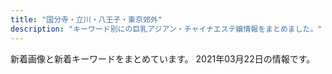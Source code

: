 ```yaml
---
title: "国分寺・立川・八王子・東京郊外"
description: "キーワード別にの巨乳アジアン・チャイナエステ嬢情報をまとめました。"
---
```


新着画像と新着キーワードをまとめています。
2021年03月22日の情報です。

<DmmAffiliateIns />
<KeywordTable
  shops={
    [
    {
        "keywords": {
            "83": 1,
            "85": 4,
            "D": 6,
            "86": 1
        },
        "url": "http://cosmos.xyz.mn/",
        "img_links": [
            "http://cosmos.xyz.mn/images/top_slider01.jpg",
            "http://cosmos.xyz.mn/images/link_nav04.jpg",
            "http://cosmos.xyz.mn/photos/sites/30/2020/04/202004041029313.jpg",
            "http://cosmos.xyz.mn/images/link_nav05.jpg",
            "http://cosmos.xyz.mn/images/link_nav07.jpg",
            "http://cosmos.xyz.mn/photos/sites/30/2020/04/2020040410292761.jpg",
            "http://cosmos.xyz.mn/images/link_nav06.jpg",
            "http://cosmos.xyz.mn/images/link_nav03.jpg",
            "http://cosmos.xyz.mn/photos/sites/30/2020/04/202004041029346.jpg",
            "http://cosmos.xyz.mn/photos/sites/30/2020/04/2020040410293269.jpg",
            "http://cosmos.xyz.mn/photos/sites/30/2020/04/2020040410293010.jpg",
            "http://cosmos.xyz.mn/images/side_link.jpg",
            "http://cosmos.xyz.mn/images/info1.jpg",
            "http://cosmos.xyz.mn/photos/sites/30/2020/04/2020040410293617.jpg",
            "http://cosmos.xyz.mn/images/link_nav01.jpg",
            "http://cosmos.xyz.mn/images/link_nav02.jpg",
            "http://cosmos.xyz.mn/images/top_slider02.jpg",
            "http://cosmos.xyz.mn/images/info2.jpg",
            "http://cosmos.xyz.mn/images/top.png",
            "http://cosmos.xyz.mn/images/side_tel.jpg",
            "http://cosmos.xyz.mn/images/ico01.png",
            "http://cosmos.xyz.mn/images/sp_top.jpg",
            "http://cosmos.xyz.mn/images/side_mobile.jpg",
            "http://cosmos.xyz.mn/images/info3.jpg"
        ],
        "station": "\u6771\u4e45\u7559\u7c73\u99c5\u897f\u53e3",
        "name": "\u30aa\u30a2\u30b7\u30b9"
    },
    {
        "keywords": {
            "88": 4,
            "D": 28,
            "C": 4,
            "87": 24,
            "85": 4
        },
        "name": "\u697d\u5712",
        "station": "\u4eac\u738b\u516b\u738b\u5b50\u99c5\u4e2d\u592e\u53e3",
        "url": "http://www.rakuen.esjp.info/",
        "img_links": [
            "http://www.rakuen.esjp.info/files/003-03.jpg",
            "http://www.rakuen.esjp.info/files/006-02.jpg",
            "http://www.rakuen.esjp.info/images/barProfile.png",
            "http://www.rakuen.esjp.info/images/btnTop.png",
            "http://www.rakuen.esjp.info/files/007-02.jpg",
            "http://www.rakuen.esjp.info/files/007-03.jpg",
            "http://www.rakuen.esjp.info/files/006-03.jpg",
            "http://www.rakuen.esjp.info/files/001-02.jpg",
            "http://www.rakuen.esjp.info/images/barProfileSche.png",
            "http://www.rakuen.esjp.info/images/header.png",
            "http://www.rakuen.esjp.info/files/003-02.jpg",
            "http://www.rakuen.esjp.info/images/barSystem.png",
            "http://www.rakuen.esjp.info/files/003.jpg",
            "http://www.rakuen.esjp.info/files/002.jpg",
            "http://www.rakuen.esjp.info/images/barLink.png",
            "http://www.rakuen.esjp.info/files/008-02.jpg",
            "http://www.rakuen.esjp.info/files/005-02.jpg",
            "http://www.rakuen.esjp.info/files/008.jpg",
            "http://www.rakuen.esjp.info/images/barAccess.png",
            "http://www.rakuen.esjp.info/files/008-03.jpg",
            "http://www.rakuen.esjp.info/images/barRecruit.png",
            "http://www.rakuen.esjp.info/images/backBtn.png",
            "http://www.rakuen.esjp.info/files/001.jpg",
            "http://www.rakuen.esjp.info/images/barTherapist.png",
            "http://www.rakuen.esjp.info/files/002-03.jpg",
            "http://www.rakuen.esjp.info/files/005.jpg",
            "http://www.rakuen.esjp.info/images/contentBottom.jpg",
            "http://www.rakuen.esjp.info/files/004-03.jpg",
            "http://www.rakuen.esjp.info/files/002-02.jpg",
            "http://www.rakuen.esjp.info/files/006.jpg",
            "http://www.rakuen.esjp.info/images/barSchedule.png",
            "http://www.rakuen.esjp.info/files/005-03.jpg",
            "http://www.rakuen.esjp.info/images/time.png",
            "http://www.rakuen.esjp.info/files/004-02.jpg",
            "http://www.rakuen.esjp.info/files/001-03.jpg",
            "http://www.rakuen.esjp.info/files/004.jpg",
            "http://www.rakuen.esjp.info/files/007.jpg",
            "http://www.rakuen.esjp.info/images/concept.png"
        ]
    },
    {
        "station": "JR\u7acb\u5ddd\u99c5\u5357\u53e3",
        "url": "https://bijinkan.tyo.cm/",
        "img_links": [
            "https://bijinkan.tyo.cm/images/side_link02.png",
            "https://bijinkan.tyo.cm/images/side_link03.png",
            "https://bijinkan.tyo.cm/images/room1.jpg",
            "https://bijinkan.tyo.cm/images/room2.jpg",
            "https://bijinkan.tyo.cm/photos/sites/85/2020/12/2020120309223034.jpg",
            "https://bijinkan.tyo.cm/photos/sites/85/2020/12/2020120309222824.jpg",
            "https://bijinkan.tyo.cm/photos/sites/85/2020/12/2020120309222952.jpg",
            "https://bijinkan.tyo.cm/photos/sites/85/2020/12/2020120309223173.jpg",
            "https://bijinkan.tyo.cm/images/mainimg01.png",
            "https://bijinkan.tyo.cm/images/ico01.png",
            "https://bijinkan.tyo.cm/images/acc2.jpg",
            "https://bijinkan.tyo.cm/images/acc3.jpg",
            "https://bijinkan.tyo.cm/photos/sites/85/2020/12/202012030922277.jpg",
            "https://bijinkan.tyo.cm/photos/sites/85/2020/12/2020120309222649.jpg",
            "https://bijinkan.tyo.cm/images/mainimg02.png",
            "https://bijinkan.tyo.cm/images/side_link01.png",
            "https://bijinkan.tyo.cm/images/acc4.jpg",
            "https://bijinkan.tyo.cm/images/room4.jpg",
            "https://bijinkan.tyo.cm/photos/sites/85/2020/12/2020120309222524.jpg",
            "https://bijinkan.tyo.cm/images/acc1.jpg",
            "https://bijinkan.tyo.cm/images/room3.jpg",
            "https://bijinkan.tyo.cm/photos/sites/85/2020/12/2020120807014646.jpg",
            "https://bijinkan.tyo.cm/photos/sites/85/2020/12/2020120309223278.jpg"
        ],
        "name": "\u7f8e\u4eba\u9928",
        "keywords": {
            "E": 8,
            "86": 4,
            "87": 8,
            "85": 8,
            "D": 12
        }
    },
    {
        "keywords": {},
        "img_links": [
            "http://sh-akasur.work/uploads/190228/1-1Z22Q51242136.png",
            "http://sh-akasur.work/templets/default/picture/news.jpg",
            "http://sh-akasur.work/templets/default/picture/rec1.png",
            "http://sh-akasur.work/uploads/180620/1-1P62010154K00.png",
            "http://sh-akasur.work/uploads/190228/1-1Z22Q51020F4.jpg",
            "http://sh-akasur.work/templets/default/picture/staff_t.jpg",
            "http://sh-akasur.work/uploads/180620/1-1P62010193X63.jpg",
            "http://sh-akasur.work/uploads/allimg/180620/sys.png",
            "http://sh-akasur.work/uploads/210310/1-21031012560V58.jpg",
            "http://sh-akasur.work/templets/default/picture/interior_t.jpg",
            "http://sh-akasur.work/templets/default/picture/head.jpg",
            "http://sh-akasur.work/uploads/180620/1-1P620101629244.png"
        ],
        "url": "http://sh-akasur.work/",
        "station": "JR\u56fd\u5206\u5bfa\u99c5",
        "name": "Sweet Honey \u30b9\u30a6\u30a3\u30fc\u30c8. \u30cf\u30cb\u30fc"
    },
    {
        "keywords": {},
        "name": "\u610f",
        "img_links": [
            "http://akishima.xyz/images/bottom_02.png",
            "http://akishima.xyz/images/bottom_06.png",
            "http://akishima.xyz/images/mobile.png",
            "http://akishima.xyz/images/g7.jpg",
            "http://akishima.xyz/images/bottom_01.png",
            "http://akishima.xyz/images/newface.png",
            "http://akishima.xyz/images/bottom_04.png",
            "http://akishima.xyz/images/g2.jpg",
            "http://akishima.xyz/images/bottom_03.png",
            "http://akishima.xyz/images/bottom_05.png",
            "http://akishima.xyz/images/g5.jpg",
            "http://akishima.xyz/images/top.png",
            "http://akishima.xyz/images/g3.jpg",
            "http://akishima.xyz/images/bottom_7.png",
            "http://akishima.xyz/images/g1.jpg"
        ],
        "station": "JR\u662d\u5cf6\u99c5\u5357\u53e3",
        "url": "http://akishima.xyz/"
    },
    {
        "keywords": {
            "86": 4,
            "E": 1,
            "D": 7,
            "85": 3,
            "87": 1
        },
        "name": "\u3072\u307e\u308f\u308a",
        "url": "https://himawari.tyo.cm/",
        "station": "JR\u516b\u738b\u5b50\u99c5\u5357\u53e3",
        "img_links": [
            "https://himawari.tyo.cm/photos/sites/47/2021/02/2021021607515371.jpg",
            "https://himawari.tyo.cm/images/side_link.jpg",
            "https://himawari.tyo.cm/photos/sites/47/2020/10/2020100208175350.jpg",
            "https://himawari.tyo.cm/images/link_nav07.jpg",
            "https://himawari.tyo.cm/photos/sites/47/2020/10/202010020817559.jpg",
            "https://himawari.tyo.cm/images/link_nav01.jpg",
            "https://himawari.tyo.cm/images/info2.jpg",
            "https://himawari.tyo.cm/images/link_nav06.jpg",
            "https://himawari.tyo.cm/photos/sites/47/2020/10/202010020817547.jpg",
            "https://himawari.tyo.cm/images/top_slider01.jpg",
            "https://himawari.tyo.cm/images/link_nav04.jpg",
            "https://himawari.tyo.cm/images/top.png",
            "https://himawari.tyo.cm/photos/sites/47/2020/10/2020100208175534.jpg",
            "https://himawari.tyo.cm/images/info3.jpg",
            "https://himawari.tyo.cm/images/info1.jpg",
            "https://himawari.tyo.cm/images/sp_top.jpg",
            "https://himawari.tyo.cm/images/side_tel.jpg",
            "https://himawari.tyo.cm/images/link_nav03.jpg",
            "https://himawari.tyo.cm/images/ico01.png",
            "https://himawari.tyo.cm/images/side_mobile.jpg",
            "https://himawari.tyo.cm/images/link_nav05.jpg",
            "https://himawari.tyo.cm/photos/sites/47/2020/10/2020100208175541.jpg",
            "https://himawari.tyo.cm/images/top_slider02.jpg",
            "https://himawari.tyo.cm/photos/sites/47/2020/10/2020100603052948.jpg",
            "https://himawari.tyo.cm/images/link_nav02.jpg",
            "https://himawari.tyo.cm/photos/sites/47/2020/10/2020100208175477.jpg"
        ]
    },
    {
        "station": "\u3072\u3070\u308a\u30f6\u4e18\u99c5\u5357\u53e3",
        "keywords": {},
        "name": "\u6c34\u306e\u7e01",
        "img_links": [
            "http://www.hibari.link/images/girl_03.png",
            "http://www.hibari.link/images/s-tu1.png",
            "http://www.hibari.link/images/girl_top.png",
            "http://www.hibari.link/images/news_top.jpg",
            "http://www.hibari.link/images/grande.jpg",
            "http://www.hibari.link/images/g2.jpg",
            "http://www.hibari.link/images/right_bottom.png",
            "http://www.hibari.link/images/room2.jpg",
            "http://www.hibari.link/images/room1.jpg",
            "http://www.hibari.link/images/room7.jpg",
            "http://www.hibari.link/images/g1.jpg",
            "http://www.hibari.link/images/g07.jpg",
            "http://www.hibari.link/images/1.jpg",
            "http://www.hibari.link/images/tite-link.png",
            "http://www.hibari.link/images/mail.png",
            "http://www.hibari.link/images/g0.jpg",
            "http://www.hibari.link/images/yuyu.jpg",
            "http://www.hibari.link/images/news_bottom.jpg",
            "http://www.hibari.link/images/s-tu2.png",
            "http://www.hibari.link/images/tite-staff.png",
            "http://www.hibari.link/images/room4.jpg",
            "http://www.hibari.link/images/nei_01.png",
            "http://www.hibari.link/images/yumi.jpg",
            "http://www.hibari.link/images/right_top.png",
            "http://www.hibari.link/images/nei_03.png",
            "http://www.hibari.link/images/pagetop.png",
            "http://www.hibari.link/images/yuli.jpg",
            "http://www.hibari.link/images/g7.jpg",
            "http://www.hibari.link/images/tite-magazine.png",
            "http://www.hibari.link/images/girlx_top.png",
            "http://www.hibari.link/images/girl_01.png"
        ],
        "url": "http://www.hibari.link/"
    },
    {
        "url": "http://www.ai-es.info/",
        "img_links": [
            "http://www.ai-es.info/images/interior.png",
            "http://www.ai-es.info/img/yumi.jpg",
            "http://www.ai-es.info/images/interior_t.png",
            "http://www.ai-es.info/images/s2.png",
            "http://www.ai-es.info/img/momo.jpg",
            "http://www.ai-es.info/images/mobile.jpg",
            "http://www.ai-es.info/img/emi.jpg",
            "http://www.ai-es.info/img/mimi2.jpg",
            "http://www.ai-es.info/images/staff_t.png",
            "http://www.ai-es.info/images/topgirl.jpg",
            "http://www.ai-es.info/img/aya.jpg",
            "http://www.ai-es.info/img/mimi1.jpg",
            "http://www.ai-es.info/img/rei.jpg",
            "http://www.ai-es.info/img/momo3.jpg",
            "http://www.ai-es.info/images/b1.png",
            "http://www.ai-es.info/img/mimi.jpg",
            "http://www.ai-es.info/img/aya1.jpg",
            "http://www.ai-es.info/images/rem.jpg",
            "http://www.ai-es.info/images/head.jpg",
            "http://www.ai-es.info/img/emi1.jpg",
            "http://www.ai-es.info/img/rei1.jpg",
            "http://www.ai-es.info/images/news.jpg",
            "http://www.ai-es.info/images/b2.png",
            "http://www.ai-es.info/images/s1.jpg",
            "http://www.ai-es.info/img/rei2.jpg",
            "http://www.ai-es.info/img/momo2.jpg",
            "http://www.ai-es.info/img/yumi1.jpg",
            "http://www.ai-es.info/img/momo1.jpg"
        ],
        "station": "JR\u516b\u738b\u5b50\u99c5\u5357\u53e3",
        "keywords": {
            "84": 2,
            "88": 1,
            "87": 2,
            "86": 1
        },
        "name": "\u5b89\u5fc3\u82d1"
    },
    {
        "url": "https://s-honey.uouono.com/",
        "station": "JR\u8c4a\u7530\u99c5\u5317\u53e3",
        "name": "\u7f8e\u7409\u7409 \u3046\u308b\u308b",
        "img_links": [],
        "keywords": {}
    },
    {
        "name": "Love Honey \uff5e\u30e9\u30d6\u30cf\u30cb\u30fc\uff5e",
        "url": "http://lovehoney.estx.net/",
        "station": "JR\u56fd\u5206\u5bfa\u99c5\u5357\u53e3",
        "keywords": {},
        "img_links": [
            "http://lovehoney.estx.net/images/index_14.jpg",
            "http://lovehoney.estx.net/images/index_17.jpg",
            "http://lovehoney.estx.net/images/index_07.jpg",
            "http://lovehoney.estx.net/staff/2/1.jpg",
            "http://lovehoney.estx.net/images/1.jpg",
            "http://lovehoney.estx.net/images/index2_12.jpg",
            "http://lovehoney.estx.net/staff/4/1.jpg",
            "http://lovehoney.estx.net/images/index_10.jpg",
            "http://lovehoney.estx.net/images/index_12.jpg",
            "http://lovehoney.estx.net/images/index_06.jpg",
            "http://lovehoney.estx.net/images/index_08.jpg",
            "http://lovehoney.estx.net/images/index_02.jpg",
            "http://lovehoney.estx.net/images/index_09.jpg",
            "http://lovehoney.estx.net/staff/3/1.jpg",
            "http://lovehoney.estx.net/staff/1/1.jpg",
            "http://lovehoney.estx.net/images/staff_10.jpg",
            "http://lovehoney.estx.net/images/4.jpg",
            "http://lovehoney.estx.net/images/index_05.jpg",
            "http://lovehoney.estx.net/images/2.jpg",
            "http://lovehoney.estx.net/images/3.jpg",
            "http://lovehoney.estx.net/images/index_13.jpg",
            "http://lovehoney.estx.net/images/index_04.jpg"
        ]
    },
    {
        "keywords": {
            "D": 1,
            "E": 1
        },
        "name": "\u821e",
        "img_links": [
            "http://www.kunitachi-mai.info/gals/emi1.jpg",
            "http://www.kunitachi-mai.info/images/qr.jpg",
            "http://www.kunitachi-mai.info/images/img3.jpg",
            "http://www.kunitachi-mai.info/gals/sora1.jpg",
            "http://www.kunitachi-mai.info/images/img4.jpg",
            "http://www.kunitachi-mai.info/gals/rina1.jpg",
            "http://www.kunitachi-mai.info/gals/miho1.jpg",
            "http://www.kunitachi-mai.info/gals/yuyu1.jpg",
            "http://www.kunitachi-mai.info/gals/morika1.jpg",
            "http://www.kunitachi-mai.info/images/img1.jpg",
            "http://www.kunitachi-mai.info/images/img2.jpg",
            "http://www.kunitachi-mai.info/images/kp01.jpg",
            "http://www.kunitachi-mai.info/gals/mina1.jpg",
            "http://www.kunitachi-mai.info/gals/mirai1.jpg",
            "http://www.kunitachi-mai.info/gals/aya1.jpg",
            "http://www.kunitachi-mai.info/i/images/top.jpg",
            "http://www.kunitachi-mai.info/gals/riri1.jpg",
            "http://www.kunitachi-mai.info/gals/risa1.jpg",
            "http://www.kunitachi-mai.info/gals/yuri1.jpg",
            "http://www.kunitachi-mai.info/gals/hitomi1.jpg"
        ],
        "url": "http://www.kunitachi-mai.info/",
        "station": "JR\u56fd\u7acb\u99c5\u5357\u53e3"
    },
    {
        "url": "https://hachioji-mensesthe.com/",
        "name": "Rouge \uff5e\u30eb\u30fc\u30b8\u30e5\uff5e",
        "img_links": [
            "https://hachioji-mensesthe.com/massage/2020/12/20/rie-s2.jpg",
            "https://hachioji-mensesthe.com/images/main1.jpg",
            "https://hachioji-mensesthe.com/staff/yuyu-l3.jpg",
            "https://hachioji-mensesthe.com/icon/facebook.png",
            "https://hachioji-mensesthe.com/massage/2020/12/30/risa-s1.jpg",
            "https://hachioji-mensesthe.com/staff/rie-s2.jpg",
            "https://hachioji-mensesthe.com/staff/yuyu-l1.jpg",
            "https://hachioji-mensesthe.com/staff/miki-s1.jpg",
            "https://hachioji-mensesthe.com/staff/miki-top.jpg",
            "https://hachioji-mensesthe.com/staff/miki-s2.jpg",
            "https://hachioji-mensesthe.com/room/room-l4.jpg",
            "https://hachioji-mensesthe.com/images/esthe2.jpg",
            "https://hachioji-mensesthe.com/staff/risa-top.jpg",
            "https://hachioji-mensesthe.com/staff/rie-l2.jpg",
            "https://hachioji-mensesthe.com/staff/riri-s3.jpg",
            "https://hachioji-mensesthe.com/staff/riri-l3.jpg",
            "https://hachioji-mensesthe.com/staff/nana-s2.jpg",
            "https://hachioji-mensesthe.com/staff/risa-s2.jpg",
            "https://hachioji-mensesthe.com/staff/miki-l2.jpg",
            "https://hachioji-mensesthe.com/staff/riri-s2.jpg",
            "https://hachioji-mensesthe.com/staff/yuyu-l2.jpg",
            "https://hachioji-mensesthe.com/icon/yelp.png",
            "https://hachioji-mensesthe.com/room/room-l2.jpg",
            "https://hachioji-mensesthe.com/staff/risa-l2.jpg",
            "https://hachioji-mensesthe.com/staff/riri-l1.jpg",
            "https://hachioji-mensesthe.com/staff/yuyu-s3.jpg",
            "https://hachioji-mensesthe.com/staff/rie-l1.jpg",
            "https://hachioji-mensesthe.com/icon/twitter.png",
            "https://hachioji-mensesthe.com/staff/risa-s3.jpg",
            "https://hachioji-mensesthe.com/staff/riri-s1.jpg",
            "https://hachioji-mensesthe.com/images/header3.png",
            "https://hachioji-mensesthe.com/staff/risa-l1.jpg",
            "https://hachioji-mensesthe.com/room/room-l1.jpg",
            "https://hachioji-mensesthe.com/images/clear.png",
            "https://hachioji-mensesthe.com/images/main-sp.jpg",
            "https://hachioji-mensesthe.com/footer/footer-staff.png",
            "https://hachioji-mensesthe.com/images/esthe3.jpg",
            "https://hachioji-mensesthe.com/staff/miki-l3.jpg",
            "https://hachioji-mensesthe.com/staff/yuyu-s1.jpg",
            "https://hachioji-mensesthe.com/massage/2020/12/09/L.png",
            "https://hachioji-mensesthe.com/staff/miki-l1.jpg",
            "https://hachioji-mensesthe.com/staff/miki-s3.jpg",
            "https://hachioji-mensesthe.com/staff/yuyu-top.jpg",
            "https://hachioji-mensesthe.com/staff/risa-s1.jpg",
            "https://hachioji-mensesthe.com/staff/rie-s1.jpg",
            "https://hachioji-mensesthe.com/images/esthe4.jpg",
            "https://hachioji-mensesthe.com/images/qrcode.png",
            "https://hachioji-mensesthe.com/footer/footer-line.png",
            "https://hachioji-mensesthe.com/footer/footer-tel.png",
            "https://hachioji-mensesthe.com/staff/risa-l3.jpg",
            "https://hachioji-mensesthe.com/icon/line.png",
            "https://hachioji-mensesthe.com/room/room-l3.jpg",
            "https://hachioji-mensesthe.com/staff/yuyu-s2.jpg",
            "https://hachioji-mensesthe.com/staff/riri-l2.jpg",
            "https://hachioji-mensesthe.com/images/esthe1.jpg"
        ],
        "keywords": {
            "90": 6,
            "86": 12,
            "85": 6,
            "88": 6
        },
        "station": "JR\u516b\u738b\u5b50\u99c5\u5317\u53e3"
    },
    {
        "img_links": [
            "http://www.kakure.esturl.com/images/int2.jpg",
            "http://www.kakure.esturl.com/images/head.jpg",
            "http://www.kakure.esturl.com/images/sys.jpg",
            "http://www.kakure.esturl.com/images/interior_t.jpg",
            "http://www.kakure.esturl.com/files/012-03.jpg",
            "http://www.kakure.esturl.com/files/002-02.jpg",
            "http://www.kakure.esturl.com/files/011.jpg",
            "http://www.kakure.esturl.com/images/tel.jpg",
            "http://www.kakure.esturl.com/images/link_t.jpg",
            "http://www.kakure.esturl.com/files/013-03.jpg",
            "http://www.kakure.esturl.com/files/014-02.jpg",
            "http://www.kakure.esturl.com/files/012.jpg",
            "http://www.kakure.esturl.com/files/002-03.jpg",
            "http://www.kakure.esturl.com/files/011-02.jpg",
            "http://www.kakure.esturl.com/images/mobile.jpg",
            "http://www.kakure.esturl.com/files/001-02.jpg",
            "http://www.kakure.esturl.com/files/001-03.jpg",
            "http://www.kakure.esturl.com/files/012-02.jpg",
            "http://www.kakure.esturl.com/files/003.jpg",
            "http://www.kakure.esturl.com/images/staff_t.jpg",
            "http://www.kakure.esturl.com/files/014.jpg",
            "http://www.kakure.esturl.com/files/011-03.jpg",
            "http://www.kakure.esturl.com/files/014-03.jpg",
            "http://www.kakure.esturl.com/files/003-02.jpg",
            "http://www.kakure.esturl.com/files/013.jpg",
            "http://www.kakure.esturl.com/files/002.jpg",
            "http://www.kakure.esturl.com/files/001.jpg",
            "http://www.kakure.esturl.com/files/003-03.jpg",
            "http://www.kakure.esturl.com/files/013-02.jpg",
            "http://www.kakure.esturl.com/images/news.jpg"
        ],
        "name": "\u96a0\u308c\u611b",
        "url": "http://www.kakure.esturl.com/",
        "keywords": {
            "D": 7,
            "87": 4,
            "86": 2,
            "88": 1
        },
        "station": "\u79cb\u6d25\u99c5\u5357\u53e3"
    },
    {
        "keywords": {
            "C": 9
        },
        "station": "JR\u7fbd\u6751\u99c5\u6771\u53e3",
        "name": "\u30cf\u30ef\u30a4\u7652\u3057",
        "img_links": [
            "http://aroma-treat.com/img/promise.png",
            "http://aroma-treat.com/pic/head.png",
            "http://aroma-treat.com/img/mobile.png",
            "http://aroma-treat.com/i/files/homeimg.jpg",
            "http://aroma-treat.com/pic/topimg1.jpg",
            "http://aroma-treat.com/img/ttl_staff.png",
            "http://aroma-treat.com/pic/topimg2.jpg"
        ],
        "url": "http://aroma-treat.com/"
    },
    {
        "name": "\u30a2\u30ed\u30de\u30e9\u30d6",
        "url": "http://aromalove.est-u.com/",
        "station": "JR\u516b\u738b\u5b50\u99c5\u5317\u53e3",
        "img_links": [
            "http://aromalove.est-u.com/images/index_01.jpg",
            "http://aromalove.est-u.com/images/index2_03.jpg",
            "http://aromalove.est-u.com/images/index_04.jpg",
            "http://aromalove.est-u.com/images/index_08.jpg",
            "http://aromalove.est-u.com/images/s5.jpg",
            "http://aromalove.est-u.com/images/s4.jpg",
            "http://aromalove.est-u.com/images/s1.jpg",
            "http://aromalove.est-u.com/images/s3.jpg",
            "http://aromalove.est-u.com/images/index3_03.jpg",
            "http://aromalove.est-u.com/images/staff_06.jpg",
            "http://aromalove.est-u.com/images/index_03.jpg",
            "http://aromalove.est-u.com/images/index_06.jpg",
            "http://aromalove.est-u.com/images/aromalove8831.jpg",
            "http://aromalove.est-u.com/images/index_10.jpg",
            "http://menlog.net/link/menlog8831.jpg",
            "http://aromalove.est-u.com/images/index2_02.jpg",
            "http://aromalove.est-u.com/images/index_02.jpg",
            "http://aromalove.est-u.com/images/s2.jpg"
        ],
        "keywords": {}
    },
    {
        "img_links": [
            "https://static.wixstatic.com/media/49fc95_2899b6e0ea7a4cc7b95b99f6fe67d30e~mv2_d_3801_2207_s_2.jpeg",
            "https://static.wixstatic.com/media/49fc95_0f2106c630074f6dbce7d28fd3f5bc84~mv2_d_6000_3376_s_4_2.jpg",
            "https://static.wixstatic.com/media/cda177_97b39967e0fb4860b7ddf1b402516741~mv2_d_5760_3840_s_4_2.jpg",
            "https://static.wixstatic.com/media/49fc95_444f73c8dba945fab71a1648f25a9e58~mv2_d_6000_3376_s_4_2.jpg",
            "https://static.wixstatic.com/media/cda177_ff0f23b7b7ab47e5a5504bddb2fee88a~mv2_d_7040_3733_s_4_2.jpg"
        ],
        "url": "https://www.akasuriya.org/",
        "name": "\u30a2\u30ab\u30b9\u30ea\u5c4b",
        "station": "JR\u516b\u738b\u5b50\u99c5\u5317\u53e3",
        "keywords": {}
    },
    {
        "img_links": [
            "http://kaori.me-es.com/images/index_04.jpg",
            "http://kaori.me-es.com/images/rec_09.jpg",
            "http://kaori.me-es.com/images/index_07.jpg",
            "http://kaori.me-es.com/images/02.jpg",
            "http://kaori.me-es.com/images/index_06.jpg",
            "http://kaori.me-es.com/images/index_18.jpg",
            "http://kaori.me-es.com/girl/08.jpg",
            "http://kaori.me-es.com/images/staff_09.jpg",
            "http://kaori.me-es.com/images/index_12.jpg",
            "http://kaori.me-es.com/images/info_09.jpg",
            "http://kaori.me-es.com/images/01.jpg",
            "http://kaori.me-es.com/girl/05.jpg",
            "http://kaori.me-es.com/images/index_17.jpg",
            "http://kaori.me-es.com/girl/01.jpg",
            "http://kaori.me-es.com/images/index_01.jpg",
            "http://kaori.me-es.com/girl/07.jpg",
            "http://kaori.me-es.com/girl/06.jpg",
            "http://kaori.me-es.com/images/info.jpg",
            "http://kaori.me-es.com/images/index_02.jpg",
            "http://kaori.me-es.com/images/index_16.jpg",
            "http://kaori.me-es.com/images/index_05.jpg",
            "http://kaori.me-es.com/images/index_13.jpg",
            "http://kaori.me-es.com/girl/00.jpg",
            "http://kaori.me-es.com/images/index_03.jpg",
            "http://kaori.me-es.com/images/index_19.jpg",
            "http://kaori.me-es.com/images/index_21.jpg",
            "http://kaori.me-es.com/images/rec.jpg",
            "http://kaori.me-es.com/girl/03.jpg",
            "http://kaori.me-es.com/images/index_10.jpg",
            "http://kaori.me-es.com/images/index_14.jpg"
        ],
        "url": "http://kaori.me-es.com/",
        "station": "JR\u9752\u6885\u99c5",
        "keywords": {},
        "name": "\u9999"
    },
    {
        "keywords": {
            "C": 13
        },
        "url": "http://sln-heal.com/",
        "img_links": [
            "http://sln-heal.com/pic/head.jpg",
            "http://sln-heal.com/img/ttl_mobile.png",
            "http://sln-heal.com/pic/topimg3.png",
            "http://sln-heal.com/img/att.png",
            "http://sln-heal.com/staff/aya/01.jpg",
            "http://sln-heal.com/pic/topimg5.png",
            "http://sln-heal.com/staff/nana/01mb.jpg",
            "http://sln-heal.com/pic/topimg4.png",
            "http://sln-heal.com/staff/risa/01.jpg",
            "http://sln-heal.com/pic/topimg2.png",
            "http://sln-heal.com/img/ttl_rec.png",
            "http://sln-heal.com/staff/aya/01mb.jpg",
            "http://sln-heal.com/staff/nana/01.jpg",
            "http://sln-heal.com/pic/topimg1.png",
            "http://sln-heal.com/staff/yuki/01.jpg",
            "http://sln-heal.com/i/files/homeimg.jpg",
            "http://sln-heal.com/staff/risa/01mb.jpg",
            "http://sln-heal.com/img/ttl_staff.jpg",
            "http://sln-heal.com/staff/yuki/01mb.jpg"
        ],
        "name": "\u304d\u3089\u3089",
        "station": "\u3072\u3070\u308a\u30f6\u4e18\u99c5\u5357\u53e3"
    },
    {
        "name": "Seven\u604b",
        "station": "\u3072\u3070\u308a\u30f6\u4e18\u99c5\u5357\u53e3",
        "img_links": [],
        "url": "http://seven-love.xyz.mn/",
        "keywords": {}
    },
    {
        "name": "\u30a2\u30ab\u30b7\u30a2",
        "url": "http://www.acacia-esthe.xyz/",
        "img_links": [
            "http://www.acacia-esthe.xyz/photo_news/upimg/428235f3e1b3ed5310_0.jpg",
            "http://www.acacia-esthe.xyz/photo_news/upimg/86015605851370d790_1.jpg",
            "http://www.acacia-esthe.xyz/images/rsubt7.png",
            "http://www.acacia-esthe.xyz/images/line.jpg",
            "http://www.acacia-esthe.xyz/images/slider-img002.jpg",
            "http://www.acacia-esthe.xyz/photo_news/upimg/782565f9fe21f75b1b_1.jpg",
            "http://www.acacia-esthe.xyz/photo_news/upimg/69285600e1199e7dc8_1.jpg",
            "http://www.acacia-esthe.xyz/images/m3.jpg",
            "http://www.acacia-esthe.xyz/files/026-03.jpg",
            "http://www.acacia-esthe.xyz/files/019-02.jpg",
            "http://www.acacia-esthe.xyz/photo_news/upimg/50191601270063b678_0.jpg",
            "http://www.acacia-esthe.xyz/files/057.jpg",
            "http://www.acacia-esthe.xyz/files/010.jpg",
            "http://www.acacia-esthe.xyz/files/057-02.jpg",
            "http://www.acacia-esthe.xyz/images/m4.jpg",
            "http://www.acacia-esthe.xyz/photo_news/upimg/1512360372513f05b4_0.jpg",
            "http://www.acacia-esthe.xyz/photo_news/upimg/973306007dffc8c097_0.jpg",
            "http://www.acacia-esthe.xyz/files/022-03.jpg",
            "http://www.acacia-esthe.xyz/files/026-02.jpg",
            "http://www.acacia-esthe.xyz/photo_news/upimg/48717600681f585301_0.jpg",
            "http://www.acacia-esthe.xyz/files/057-03.jpg",
            "http://www.acacia-esthe.xyz/photo_news/upimg/108325f30b0d7707df_0.jpg",
            "http://www.acacia-esthe.xyz/files/010-03.jpg",
            "http://www.acacia-esthe.xyz/files/020-02.jpg",
            "http://www.acacia-esthe.xyz/files/019-03.jpg",
            "http://www.acacia-esthe.xyz/images/rsubt3.png",
            "http://www.acacia-esthe.xyz/images/slider-img001.jpg",
            "http://www.acacia-esthe.xyz/photo_news/upimg/108325f30b0d7707df_1.jpg",
            "http://www.acacia-esthe.xyz/photo_news/upimg/380705fcdc28b76e14_1.jpg",
            "http://www.acacia-esthe.xyz/images/rsubt1.png",
            "http://www.acacia-esthe.xyz/images/rsubt5.png",
            "http://www.acacia-esthe.xyz/photo_news/upimg/933655f7e9d5233bf3_0.jpg",
            "http://www.acacia-esthe.xyz/files/016-02.jpg",
            "http://www.acacia-esthe.xyz/images/rsubt6.png",
            "http://www.acacia-esthe.xyz/files/058-02.jpg",
            "http://www.acacia-esthe.xyz/files/022-02.jpg",
            "http://www.acacia-esthe.xyz/photo_news/upimg/428235f3e1b3ed5310_2.jpg",
            "http://www.acacia-esthe.xyz/photo_news/upimg/305955f586f7349b92_1.jpg",
            "http://www.acacia-esthe.xyz/photo_news/upimg/893105f2ce75940fb1_0.jpg",
            "http://www.acacia-esthe.xyz/files/046-03.jpg",
            "http://www.acacia-esthe.xyz/images/tel2.png",
            "http://www.acacia-esthe.xyz/photo_news/upimg/305955f586f7349b92_0.jpg",
            "http://www.acacia-esthe.xyz/files/058-03.jpg",
            "http://www.acacia-esthe.xyz/photo_news/upimg/1214060277a5d889c4_1.jpg",
            "http://www.acacia-esthe.xyz/images/m1.jpg",
            "http://www.acacia-esthe.xyz/files/016.jpg",
            "http://www.acacia-esthe.xyz/files/046-02.jpg",
            "http://www.acacia-esthe.xyz/files/018.jpg",
            "http://www.acacia-esthe.xyz/photo_news/upimg/86230600a4d51c82db_0.jpg",
            "http://www.acacia-esthe.xyz/files/058.jpg",
            "http://www.acacia-esthe.xyz/images/rsubt2.png",
            "http://www.acacia-esthe.xyz/files/022.jpg",
            "http://www.acacia-esthe.xyz/photo_news/upimg/48717600681f585301_1.jpg",
            "http://www.acacia-esthe.xyz/photo_news/upimg/1214060277a5d889c4_0.jpg",
            "http://www.acacia-esthe.xyz/images/m2.jpg",
            "http://www.acacia-esthe.xyz/photo_news/upimg/629605f4f0bd5862a3_0.jpg",
            "http://www.acacia-esthe.xyz/photo_news/upimg/366055fe4359a2cfcc_0.jpg",
            "http://www.acacia-esthe.xyz/photo_news/upimg/649415fea96d7e261c_1.jpg",
            "http://www.acacia-esthe.xyz/files/018-02.jpg",
            "http://www.acacia-esthe.xyz/files/016-03.jpg",
            "http://www.acacia-esthe.xyz/files/026.jpg",
            "http://www.acacia-esthe.xyz/files/019.jpg",
            "http://www.acacia-esthe.xyz/photo_news/upimg/86015605851370d790_0.jpg",
            "http://www.acacia-esthe.xyz/photo_news/upimg/428235f3e1b3ed5310_1.jpg",
            "http://www.acacia-esthe.xyz/files/018-03.jpg",
            "http://www.acacia-esthe.xyz/images/rsubt4.png",
            "http://www.acacia-esthe.xyz/files/010-02.jpg",
            "http://www.acacia-esthe.xyz/photo_news/upimg/446725f1148f108dd5_0.jpg",
            "http://www.acacia-esthe.xyz/files/046.jpg",
            "http://www.acacia-esthe.xyz/photo_news/upimg/380705fcdc28b76e14_0.jpg",
            "http://www.acacia-esthe.xyz/photo_news/upimg/265645facbaac2237d_1.jpg",
            "http://www.acacia-esthe.xyz/photo_news/upimg/182485f9278b7b5be0_0.jpg",
            "http://www.acacia-esthe.xyz/photo_news/upimg/34811604f03df2d8a5_0.jpg",
            "http://www.acacia-esthe.xyz/images/b-tel.png",
            "http://www.acacia-esthe.xyz/photo_news/upimg/108325f30b0d7707df_2.jpg",
            "http://www.acacia-esthe.xyz/images/b-online.png",
            "http://www.acacia-esthe.xyz/photo_news/upimg/380705fcdc28b76e14_2.jpg",
            "http://www.acacia-esthe.xyz/images/m6.jpg",
            "http://www.acacia-esthe.xyz/photo_news/upimg/649415fea96d7e261c_0.jpg",
            "http://www.acacia-esthe.xyz/photo_news/upimg/446725f1148f108dd5_1.jpg",
            "http://www.acacia-esthe.xyz/photo_news/upimg/276675f96556f0e939_0.jpg",
            "http://www.acacia-esthe.xyz/files/020-03.jpg",
            "http://www.acacia-esthe.xyz/files/020.jpg",
            "http://www.acacia-esthe.xyz/photo_news/upimg/560005fdc600b20296_0.jpg",
            "http://www.acacia-esthe.xyz/photo_news/upimg/802615f9368ac5df7c_0.jpg"
        ],
        "station": "\u6e05\u702c\u99c5\u5317\u53e3",
        "keywords": {
            "E": 8,
            "G": 8,
            "87": 40,
            "86": 24,
            "88": 8,
            "D": 64,
            "90": 8
        }
    },
    {
        "keywords": {},
        "name": "\u697d\u7652",
        "station": "JR\u516b\u738b\u5b50\u99c5\u5317\u53e3",
        "url": "http://hi-msg.com/rakuyu/",
        "img_links": [
            "http://hi-msg.com/rakuyu/img/s2.png",
            "http://hi-msg.com/rakuyu/img/tel.jpg",
            "http://hi-msg.com/rakuyu/img/p-1.png",
            "http://hi-msg.com/rakuyu/img/p-11.png",
            "http://hi-msg.com/rakuyu/img/s0.png",
            "http://hi-msg.com/rakuyu/img/p-9.png",
            "http://hi-msg.com/rakuyu/img/p-12.png",
            "http://hi-msg.com/rakuyu/img/p-2.png",
            "http://hi-msg.com/rakuyu/img/p-3.png",
            "http://hi-msg.com/rakuyu/img/p-0.png",
            "http://hi-msg.com/rakuyu/img/p-10.png",
            "http://hi-msg.com/rakuyu/img/botton.jpg"
        ]
    },
    {
        "keywords": {},
        "station": "JR\u7acb\u5ddd\u99c5\u5357\u53e3",
        "img_links": [
            "http://www.anntrizumu.xyz/uploads/allimg/210302/1-210302132R1454.jpg",
            "http://www.anntrizumu.xyz/uploads/allimg/210302/1-210302132922346.jpg",
            "http://anntrizumu.xyz/picture/room2.jpg",
            "http://anntrizumu.xyz/uploads/allimg/210302/1-210302132I1613.jpg",
            "http://www.anntrizumu.xyz/picture/img.site-builder.jpg",
            "http://anntrizumu.xyz/picture/totop_04.png",
            "http://anntrizumu.xyz/picture/room3.jpg",
            "http://www.anntrizumu.xyz/uploads/201218/1-20121Q31611C3.jpg",
            "http://anntrizumu.xyz/picture/room1.jpg",
            "http://anntrizumu.xyz/uploads/201221/1-2012211K12C13.jpg",
            "http://anntrizumu.xyz/uploads/201218/1-20121Q3152V13.jpg",
            "http://www.anntrizumu.xyz/picture/head.jpg",
            "http://www.anntrizumu.xyz/uploads/allimg/210302/1-210302132I1613.jpg",
            "http://anntrizumu.xyz/uploads/allimg/210302/1-210302132Fa96.jpg",
            "http://anntrizumu.xyz/uploads/201218/1-20121Q3154EE.jpg",
            "http://anntrizumu.xyz/uploads/allimg/210302/1-21030213263E58.jpg",
            "http://www.anntrizumu.xyz/uploads/allimg/210304/1-2103040Z4145F.jpg",
            "http://anntrizumu.xyz/uploads/allimg/210302/1-210302132T0513.jpg",
            "http://www.anntrizumu.xyz/uploads/allimg/210302/1-210302132T0513.jpg",
            "http://anntrizumu.xyz/uploads/210302/1-210302125S34S.jpg",
            "http://anntrizumu.xyz/uploads/allimg/210302/1-21030213294QY.jpg",
            "http://anntrizumu.xyz/picture/head.jpg",
            "http://anntrizumu.xyz/uploads/201218/1-20121Q31611C3.jpg",
            "http://anntrizumu.xyz/uploads/201221/1-2012211P04Ib.jpg",
            "http://www.anntrizumu.xyz/picture/totop_04.png",
            "http://anntrizumu.xyz/uploads/allimg/210304/1-2103040Z4145F.jpg",
            "http://anntrizumu.xyz/uploads/210215/1-210215104410104.jpg",
            "http://anntrizumu.xyz/uploads/201221/1-2012211J921K2.jpg",
            "http://anntrizumu.xyz/picture/img.site-builder.jpg",
            "http://anntrizumu.xyz/uploads/allimg/210302/1-210302132R1454.jpg",
            "http://www.anntrizumu.xyz/uploads/allimg/210302/1-21030213294QY.jpg",
            "http://anntrizumu.xyz/uploads/210107/1-21010FT500142.jpg",
            "http://anntrizumu.xyz/uploads/allimg/210302/1-210302132922346.jpg"
        ],
        "url": "http://anntrizumu.xyz/",
        "name": "\u7652\u3057\u306e\u5929\u4f7f"
    },
    {
        "url": "http://www.mermaid-kokubunji.com/",
        "name": "Mermaid\uff5e\u30de\u30fc\u30e1\u30a4\u30c9\uff5e",
        "station": "JR\u56fd\u5206\u5bfa\u99c5\u5357\u53e3",
        "keywords": {
            "86": 44,
            "88": 4,
            "C": 8,
            "E": 4,
            "D": 64,
            "87": 24,
            "85": 4
        },
        "img_links": [
            "http://www.mermaid-kokubunji.com/files/037.jpg",
            "http://www.mermaid-kokubunji.com/files/032-03.jpg",
            "http://www.mermaid-kokubunji.com/images/h1.png",
            "http://www.mermaid-kokubunji.com/images/ta.png",
            "http://www.mermaid-kokubunji.com/images/top.png",
            "http://www.mermaid-kokubunji.com/images/b5.jpg",
            "http://www.mermaid-kokubunji.com/files/026-03.jpg",
            "http://www.mermaid-kokubunji.com/files/030-02.jpg",
            "http://www.mermaid-kokubunji.com/files/042.jpg",
            "http://www.mermaid-kokubunji.com/files/025-02.jpg",
            "http://www.mermaid-kokubunji.com/files/037-02.jpg",
            "http://www.mermaid-kokubunji.com/files/030-03.jpg",
            "http://www.mermaid-kokubunji.com/files/021-02.jpg",
            "http://www.mermaid-kokubunji.com/files/040.jpg",
            "http://www.mermaid-kokubunji.com/files/036.jpg",
            "http://www.mermaid-kokubunji.com/files/017.jpg",
            "http://www.mermaid-kokubunji.com/files/022-02.jpg",
            "http://www.mermaid-kokubunji.com/files/017-02.jpg",
            "http://www.mermaid-kokubunji.com/files/030.jpg",
            "http://www.mermaid-kokubunji.com/files/033.jpg",
            "http://www.mermaid-kokubunji.com/images/b2.jpg",
            "http://www.mermaid-kokubunji.com/files/026-02.jpg",
            "http://www.mermaid-kokubunji.com/files/038-02.jpg",
            "http://www.mermaid-kokubunji.com/files/043-02.jpg",
            "http://www.mermaid-kokubunji.com/files/040-02.jpg",
            "http://www.mermaid-kokubunji.com/images/interior.png",
            "http://www.mermaid-kokubunji.com/files/036-02.jpg",
            "http://www.mermaid-kokubunji.com/files/043-03.jpg",
            "http://www.mermaid-kokubunji.com/files/025-03.jpg",
            "http://www.mermaid-kokubunji.com/files/020-03.jpg",
            "http://www.mermaid-kokubunji.com/files/020.jpg",
            "http://www.mermaid-kokubunji.com/images/b4.jpg",
            "http://www.mermaid-kokubunji.com/files/021.jpg",
            "http://www.mermaid-kokubunji.com/files/022-03.jpg",
            "http://www.mermaid-kokubunji.com/files/040-03.jpg",
            "http://www.mermaid-kokubunji.com/files/019.jpg",
            "http://www.mermaid-kokubunji.com/files/042-02.jpg",
            "http://www.mermaid-kokubunji.com/files/041-03.jpg",
            "http://www.mermaid-kokubunji.com/files/026.jpg",
            "http://www.mermaid-kokubunji.com/files/021-03.jpg",
            "http://www.mermaid-kokubunji.com/files/034-02.jpg",
            "http://www.mermaid-kokubunji.com/files/037-03.jpg",
            "http://www.mermaid-kokubunji.com/files/043.jpg",
            "http://www.mermaid-kokubunji.com/images/b1.png",
            "http://www.mermaid-kokubunji.com/files/039.jpg",
            "http://www.mermaid-kokubunji.com/files/039-02.jpg",
            "http://www.mermaid-kokubunji.com/files/034-03.jpg",
            "http://www.mermaid-kokubunji.com/images/interior_bg.png",
            "http://www.mermaid-kokubunji.com/files/034.jpg",
            "http://www.mermaid-kokubunji.com/files/019-02.jpg",
            "http://www.mermaid-kokubunji.com/files/039-03.jpg",
            "http://www.mermaid-kokubunji.com/files/038-03.jpg",
            "http://www.mermaid-kokubunji.com/files/032.jpg",
            "http://www.mermaid-kokubunji.com/images/mobile.png",
            "http://www.mermaid-kokubunji.com/files/032-02.jpg",
            "http://www.mermaid-kokubunji.com/files/025.jpg",
            "http://www.mermaid-kokubunji.com/files/033-02.jpg",
            "http://www.mermaid-kokubunji.com/files/033-03.jpg",
            "http://www.mermaid-kokubunji.com/files/038.jpg",
            "http://www.mermaid-kokubunji.com/images/staff.png",
            "http://www.mermaid-kokubunji.com/files/041-02.jpg",
            "http://www.mermaid-kokubunji.com/files/036-03.jpg",
            "http://www.mermaid-kokubunji.com/images/goback.jpg",
            "http://www.mermaid-kokubunji.com/files/019-03.jpg",
            "http://www.mermaid-kokubunji.com/files/042-03.jpg",
            "http://www.mermaid-kokubunji.com/files/022.jpg",
            "http://www.mermaid-kokubunji.com/images/b3.jpg",
            "http://www.mermaid-kokubunji.com/files/041.jpg",
            "http://www.mermaid-kokubunji.com/files/017-03.jpg",
            "http://www.mermaid-kokubunji.com/files/020-02.jpg"
        ]
    },
    {
        "url": "http://uniont.xyz/",
        "img_links": [
            "http://uniont.xyz/uploads/200924/1-200924132433127.jpg",
            "http://uniont.xyz/picture/r4.jpg",
            "http://uniont.xyz/uploads/200924/1-200924131JX02.jpg",
            "http://uniont.xyz/uploads/200924/1-200924133912N0.jpg",
            "http://uniont.xyz/uploads/201112/1-2011120914432M.jpg",
            "http://uniont.xyz/uploads/200924/1-20092413233BZ.jpg",
            "http://uniont.xyz/uploads/200924/1-200924132J53b.jpg",
            "http://uniont.xyz/uploads/200924/1-200924132512B1.jpg",
            "http://uniont.xyz/uploads/200924/1-20092413252X41.jpg",
            "http://uniont.xyz/uploads/200924/1-200924133331412.jpg",
            "http://uniont.xyz/picture/r5.jpg",
            "http://uniont.xyz/picture/r3.jpg",
            "http://uniont.xyz/picture/r2.jpg",
            "http://uniont.xyz/uploads/201112/1-201112091456449.jpg",
            "http://uniont.xyz/picture/pick.png",
            "http://uniont.xyz/uploads/200924/1-20092413325Sc.jpg",
            "http://uniont.xyz/picture/s_staff.jpg",
            "http://uniont.xyz/uploads/200924/1-200924133153O1.jpg",
            "http://uniont.xyz/uploads/200924/1-20092413214T30.jpg",
            "http://uniont.xyz/uploads/200924/1-200924131H2313.jpg",
            "http://uniont.xyz/picture/news.png",
            "http://uniont.xyz/uploads/200924/1-200924133920U5.jpg",
            "http://uniont.xyz/uploads/200924/1-200924131T0603.jpg",
            "http://uniont.xyz/uploads/200924/1-200924133225646.jpg",
            "http://uniont.xyz/picture/r1.jpg",
            "http://uniont.xyz/picture/bj2.jpg",
            "http://uniont.xyz/picture/face.png",
            "http://uniont.xyz/uploads/200924/1-200924132101X4.jpg",
            "http://uniont.xyz/uploads/200924/1-200924132623O7.jpg",
            "http://uniont.xyz/uploads/200924/1-2009241323163J.jpg",
            "http://uniont.xyz/uploads/200924/1-2009241322001R.jpg",
            "http://uniont.xyz/uploads/200924/1-20092413260aG.jpg",
            "http://uniont.xyz/picture/top.png",
            "http://uniont.xyz/uploads/200924/1-200924132422524.jpg",
            "http://uniont.xyz/uploads/200924/1-20092413312S95.jpg",
            "http://uniont.xyz/uploads/200924/1-200924132A9E6.jpg",
            "http://uniont.xyz/uploads/200924/1-200924132G1L4.jpg",
            "http://uniont.xyz/picture/end.png",
            "http://uniont.xyz/uploads/200924/1-200924132KQ53.jpg",
            "http://uniont.xyz/uploads/200924/1-200924132113558.jpg",
            "http://uniont.xyz/uploads/200924/1-200924131S1D4.jpg"
        ],
        "keywords": {
            "86": 10,
            "D": 9,
            "85": 1,
            "F": 1,
            "94": 1,
            "E": 2
        },
        "station": "JR\u56fd\u5206\u5bfa\u99c5\u5317\u53e3",
        "name": "\u7761\u84ee"
    },
    {
        "station": "\u5c0f\u5e73\u99c5\u5357\u53e3",
        "url": "http://www.sweet.iesjp.com/",
        "img_links": [
            "http://www.sweet.iesjp.com/files/001-03.jpg",
            "http://www.sweet.iesjp.com/files/007-03.jpg",
            "http://www.sweet.iesjp.com/files/006-02.jpg",
            "http://www.sweet.iesjp.com/files/001-02.jpg",
            "http://www.sweet.iesjp.com/files/005-02.jpg",
            "http://www.sweet.iesjp.com/images/shop/s3.jpg",
            "http://www.sweet.iesjp.com/photo_news/upimg/100956038affc8a045_1.jpg",
            "http://www.sweet.iesjp.com/images/r3.jpg",
            "http://www.sweet.iesjp.com/files/005.jpg",
            "http://www.sweet.iesjp.com/images/shop/s5.jpg",
            "http://www.sweet.iesjp.com/files/009.jpg",
            "http://www.sweet.iesjp.com/files/003-02.jpg",
            "http://www.sweet.iesjp.com/files/011.jpg",
            "http://www.sweet.iesjp.com/files/001.jpg",
            "http://www.sweet.iesjp.com/files/006.jpg",
            "http://www.sweet.iesjp.com/files/011-02.jpg",
            "http://www.sweet.iesjp.com/images/shop/s4.jpg",
            "http://www.sweet.iesjp.com/files/006-03.jpg",
            "http://www.sweet.iesjp.com/files/003-03.jpg",
            "http://www.sweet.iesjp.com/photo_news/upimg/221616052cf9a17c62_0.jpg",
            "http://www.sweet.iesjp.com/files/005-03.jpg",
            "http://www.sweet.iesjp.com/images/shop/s2.jpg",
            "http://www.sweet.iesjp.com/images/shop/s1.jpg",
            "http://www.sweet.iesjp.com/files/008.jpg",
            "http://www.sweet.iesjp.com/files/003.jpg",
            "http://www.sweet.iesjp.com/files/002-03.jpg",
            "http://www.sweet.iesjp.com/images/shop/s6.jpg",
            "http://www.sweet.iesjp.com/files/010.jpg",
            "http://www.sweet.iesjp.com/photo_news/upimg/100956038affc8a045_0.jpg",
            "http://www.sweet.iesjp.com/files/012.jpg",
            "http://www.sweet.iesjp.com/files/008-03.jpg",
            "http://www.sweet.iesjp.com/files/002-02.jpg",
            "http://www.sweet.iesjp.com/files/009-02.jpg",
            "http://www.sweet.iesjp.com/files/009-03.jpg",
            "http://www.sweet.iesjp.com/files/008-02.jpg",
            "http://www.sweet.iesjp.com/files/010-03.jpg",
            "http://www.sweet.iesjp.com/files/007-02.jpg",
            "http://www.sweet.iesjp.com/files/012-02.jpg",
            "http://www.sweet.iesjp.com/files/007.jpg",
            "http://www.sweet.iesjp.com/files/011-03.jpg",
            "http://www.sweet.iesjp.com/files/010-02.jpg",
            "http://www.sweet.iesjp.com/images/mobile.jpg",
            "http://www.sweet.iesjp.com/files/002.jpg",
            "http://www.sweet.iesjp.com/files/012-03.jpg",
            "http://www.sweet.iesjp.com/photo_news/upimg/100956038affc8a045_2.jpg"
        ],
        "name": "Sweet \uff5e\u30b9\u30a6\u30a3\u30fc\u30c8\uff5e",
        "keywords": {
            "D": 44,
            "C": 19,
            "87": 44
        }
    },
    {
        "keywords": {
            "D": 1,
            "C": 7
        },
        "name": "\u5c0f\u685c",
        "station": "JR\u56fd\u5206\u5bfa\u99c5\u5357\u53e3",
        "img_links": [
            "http://kosakura.es-relax.info/gals/haru1.jpg",
            "http://kosakura.es-relax.info/gals/mimi1.jpg",
            "http://kosakura.es-relax.info/images/sp-staff-list.png",
            "http://kosakura.es-relax.info/gals/sora1.jpg",
            "http://kosakura.es-relax.info/gals/nana1.jpg",
            "http://kosakura.es-relax.info/images/m-foot.png",
            "http://kosakura.es-relax.info/gals/miya1.jpg",
            "http://kosakura.es-relax.info/images/c01.jpg",
            "http://kosakura.es-relax.info/images/c03.jpg",
            "http://kosakura.es-relax.info/images/c04.jpg",
            "http://kosakura.es-relax.info/images/m-tel.png",
            "http://kosakura.es-relax.info/images/c02.jpg",
            "http://kosakura.es-relax.info/gals/yuyu1.jpg",
            "http://kosakura.es-relax.info/images/sp-line.png"
        ],
        "url": "http://kosakura.es-relax.info/"
    },
    {
        "name": "\u5eb7\u697d",
        "station": "JR\u516b\u738b\u5b50\u99c5\u5317\u53e3",
        "url": "http://rlx-msg.com/",
        "img_links": [
            "http://rlx-msg.com/staff/minami/01.jpg",
            "http://rlx-msg.com/pic/topimg4.jpg",
            "http://rlx-msg.com/pic/topimg1.jpg",
            "http://rlx-msg.com/staff/naho/01.jpg",
            "http://rlx-msg.com/staff/ai/01.jpg",
            "http://rlx-msg.com/staff/eri/01.jpg",
            "http://rlx-msg.com/pic/head.jpg",
            "http://rlx-msg.com/img/access/kanban.png",
            "http://rlx-msg.com/i/files/homeimg.jpg",
            "http://rlx-msg.com/img/ttl_recbnr.png",
            "http://rlx-msg.com/img/ttl_staff.png",
            "http://rlx-msg.com/staff/saya/01.jpg",
            "http://rlx-msg.com/img/ttl_mobile.png",
            "http://rlx-msg.com/pic/topimg3.jpg",
            "http://rlx-msg.com/staff/mai/01.jpg",
            "http://rlx-msg.com/pic/topimg2.jpg"
        ],
        "keywords": {
            "C": 15
        }
    },
    {
        "img_links": [
            "http://www.manshun-relax.xyz/photo_news/upimg/156215d3abbcabeb19_1.jpg",
            "http://www.manshun-relax.xyz/images/slider-img001.jpg",
            "http://www.manshun-relax.xyz/files/002.jpg",
            "http://www.manshun-relax.xyz/files/003.jpg",
            "http://www.manshun-relax.xyz/images/m6.jpg",
            "http://www.manshun-relax.xyz/files/005.jpg",
            "http://www.manshun-relax.xyz/images/b-online.png",
            "http://www.manshun-relax.xyz/files/009.jpg",
            "http://www.manshun-relax.xyz/photo_news/upimg/156215d3abbcabeb19_0.jpg",
            "http://www.manshun-relax.xyz/images/rsubt6.png",
            "http://www.manshun-relax.xyz/images/rsubt1.png",
            "http://www.manshun-relax.xyz/images/b-tel.png",
            "http://www.manshun-relax.xyz/images/rsubt4.png",
            "http://www.manshun-relax.xyz/images/rsubt7.png",
            "http://www.manshun-relax.xyz/images/m1.jpg",
            "http://www.manshun-relax.xyz/files/007.jpg",
            "http://www.manshun-relax.xyz/files/004.jpg",
            "http://www.manshun-relax.xyz/images/rsubt2.png",
            "http://www.manshun-relax.xyz/files/008.jpg",
            "http://www.manshun-relax.xyz/files/001.jpg",
            "http://www.manshun-relax.xyz/photo_news/upimg/375105f3745e630f9c_0.jpg",
            "http://www.manshun-relax.xyz/images/m3.jpg",
            "http://www.manshun-relax.xyz/images/m4.jpg",
            "http://www.manshun-relax.xyz/images/rsubt5.png",
            "http://www.manshun-relax.xyz/photo_news/upimg/141125caee64562cdf_1.jpg",
            "http://www.manshun-relax.xyz/files/010.jpg",
            "http://www.manshun-relax.xyz/images/m2.jpg",
            "http://www.manshun-relax.xyz/images/rsubt3.png",
            "http://www.manshun-relax.xyz/photo_news/upimg/141125caee64562cdf_0.jpg"
        ],
        "keywords": {
            "88": 16,
            "87": 16,
            "86": 40,
            "\u80f8": 2,
            "D": 64
        },
        "name": "\u6e80\u6625",
        "station": "JR\u516b\u738b\u5b50\u99c5\u5317\u53e3",
        "url": "http://www.manshun-relax.xyz/"
    },
    {
        "station": "JR\u516b\u738b\u5b50\u99c5\u5317\u53e3",
        "img_links": [
            "http://aijo-massage.com/girl/2.jpg",
            "http://aijo-massage.com/static/picture/468_60.jpg",
            "http://aijo-massage.com/girl/4.jpg",
            "http://aijo-massage.com/girl/8.jpg",
            "http://aijo-massage.com/girl/1.jpg",
            "http://aijo-massage.com/static/picture/concept.jpg",
            "http://aijo-massage.com/girl/6.jpg",
            "http://aijo-massage.com/girl/5.jpg",
            "http://aijo-massage.com/girl/7.jpg",
            "http://aijo-massage.com/static/picture/modal.jpg",
            "http://aijo-massage.com/girl/3.jpg",
            "http://aijo-massage.com/static/picture/mens-esthe.jpg"
        ],
        "keywords": {},
        "name": "\u611b\u5b22",
        "url": "http://aijo-massage.com/"
    },
    {
        "name": "\u30a2\u30ed\u30de\u30d5\u30e9\u30ef\u30fc",
        "img_links": [
            "http://kyokusebi.work/aoi.jpg",
            "http://kyokusebi.work/eri1.jpg",
            "http://kyokusebi.work/korona.jpg",
            "http://kyokusebi.work/nana.jpg",
            "http://kyokusebi.work/t1.jpg",
            "http://kyokusebi.work/naomi.jpg",
            "http://kyokusebi.work/naomi1.jpg",
            "http://kyokusebi.work/eri.jpg",
            "http://kyokusebi.work/yuki.jpg",
            "http://kyokusebi.work/nana1.jpg",
            "http://kyokusebi.work/top.jpg"
        ],
        "url": "http://kyokusebi.work/",
        "keywords": {
            "D": 24,
            "C": 18,
            "E": 24
        },
        "station": "\u7df4\u99ac\u99c5\u5357\u53e3"
    },
    {
        "station": "JR\u65b0\u79cb\u6d25\u99c5",
        "name": "\u4e00\u76ee\u60da\u308c",
        "img_links": [
            "http://hohoeimi.xyz/uploads/210308/1-21030P9253Q25.jpg",
            "http://hohoeimi.xyz/uploads/210308/1-21030P92312160.jpg",
            "http://hohoeimi.xyz/static/picture/room1.jpg",
            "http://hohoeimi.xyz/static/picture/maining.jpg",
            "http://hohoeimi.xyz/uploads/210308/1-21030P9244a23.jpg",
            "http://hohoeimi.xyz/uploads/210308/1-21030P92349344.jpg",
            "http://hohoeimi.xyz/static/picture/sp_tit_staff02.png",
            "http://hohoeimi.xyz/static/picture/sp_tit_staff01.png",
            "http://hohoeimi.xyz/static/picture/room2.jpg",
            "http://hohoeimi.xyz/uploads/210308/1-21030P92325Z3.jpg",
            "http://hohoeimi.xyz/static/picture/room4.jpg",
            "http://hohoeimi.xyz/static/picture/sp_tit_therapist.png",
            "http://hohoeimi.xyz/static/picture/tit_therapist.png",
            "http://hohoeimi.xyz/static/picture/img_tel.png",
            "http://hohoeimi.xyz/static/picture/sys.jpg",
            "http://hohoeimi.xyz/uploads/210129/1-210129160929511.jpg",
            "http://hohoeimi.xyz/uploads/210129/1-210129160TIO.jpg",
            "http://hohoeimi.xyz/uploads/210129/1-2101291609513M.jpg",
            "http://hohoeimi.xyz/static/picture/sp_tit_new.png",
            "http://hohoeimi.xyz/uploads/210316/1-21031615094IR.jpg",
            "http://hohoeimi.xyz/uploads/210303/1-210303125TV07.jpg",
            "http://hohoeimi.xyz/static/picture/tit_staff02.png",
            "http://hohoeimi.xyz/static/picture/room3.jpg",
            "http://hohoeimi.xyz/uploads/210308/1-21030P92524259.jpg",
            "http://hohoeimi.xyz/images/1-1Z41911200GA.png",
            "http://hohoeimi.xyz/static/picture/tit_staff01.png",
            "http://hohoeimi.xyz/static/picture/top.jpg",
            "http://hohoeimi.xyz/static/picture/tit_new.png"
        ],
        "keywords": {
            "D": 8,
            "84": 8,
            "86": 8,
            "85": 7,
            "E": 7,
            "87": 4,
            "C": 12
        },
        "url": "http://hohoeimi.xyz/"
    },
    {
        "station": "JR\u65b0\u79cb\u6d25\u99c5",
        "keywords": {
            "G": 1,
            "H": 1,
            "\u30bb\u30af\u30b7\u30fc": 1
        },
        "name": "Aroma Pure",
        "url": "http://uimopgh.xyz/",
        "img_links": [
            "http://uimopgh.xyz/uploads/201029/1-20102911130K00.jpg",
            "http://uimopgh.xyz/uploads/201029/1-201029111354604.jpg",
            "http://uimopgh.xyz/uploads/201028/1-20102Q2515NB.jpg",
            "http://uimopgh.xyz/static/picture/icon_new.png",
            "http://uimopgh.xyz/uploads/201029/1-201029111405923.jpg",
            "http://uimopgh.xyz/static/picture/g-18-1-825x510.png",
            "http://uimopgh.xyz/static/picture/sxiipvuhchfndhi.jpg",
            "http://uimopgh.xyz/uploads/201029/1-2010291113422J.jpg",
            "http://uimopgh.xyz/static/picture/4ukiopgrtlrtare.png",
            "http://uimopgh.xyz/uploads/201028/1-20102Q25212418.jpg",
            "http://uimopgh.xyz/uploads/201029/1-2010291F00E16.jpg",
            "http://uimopgh.xyz/static/picture/xflkoxorbu5grzm.jpg",
            "http://uimopgh.xyz/uploads/201029/1-201029111330B3.jpg",
            "http://uimopgh.xyz/static/picture/eputr6bhw8dj2l1.jpg",
            "http://uimopgh.xyz/uploads/201029/1-20102911131QE.jpg",
            "http://uimopgh.xyz/uploads/201030/1-201030103956393.jpg",
            "http://uimopgh.xyz/uploads/201028/1-20102Q25105205.jpg",
            "http://uimopgh.xyz/uploads/201029/1-20102911141G32.jpg",
            "http://uimopgh.xyz/static/picture/vis_theptframe.png"
        ]
    },
    {
        "url": "http://lucky-day.jpn.vin/",
        "img_links": [
            "http://lucky-day.jpn.vin/images/r04.jpg",
            "http://lucky-day.jpn.vin/images/acc3.jpg",
            "http://lucky-day.jpn.vin/photos/sites/70/2020/10/2020102716195949.jpg",
            "http://lucky-day.jpn.vin/photos/sites/70/2020/11/2020112516280331.jpg",
            "http://lucky-day.jpn.vin/photos/sites/70/2020/10/2020102813214196.jpg",
            "http://lucky-day.jpn.vin/images/acc1.jpg",
            "http://lucky-day.jpn.vin/images/r03.jpg",
            "http://lucky-day.jpn.vin/photos/sites/70/2020/11/2020112316215988.jpg",
            "http://lucky-day.jpn.vin/images/r01.jpg",
            "http://lucky-day.jpn.vin/photos/sites/70/2021/02/2021022412332831.jpg",
            "http://lucky-day.jpn.vin/images/tit-gat.png",
            "http://lucky-day.jpn.vin/photos/sites/70/2020/12/2020122415521749.jpg",
            "http://lucky-day.jpn.vin/photos/sites/70/2021/02/2021021717523936.jpg",
            "http://lucky-day.jpn.vin/images/r02.jpg",
            "http://lucky-day.jpn.vin/photos/sites/70/2020/11/2020112213351418.jpg",
            "http://lucky-day.jpn.vin/images/top.png",
            "http://lucky-day.jpn.vin/images/tit-new.png",
            "http://lucky-day.jpn.vin/images/tite-staff.png",
            "http://lucky-day.jpn.vin/images/tit-infor.png",
            "http://lucky-day.jpn.vin/photos/sites/70/2020/07/2020073005191860.jpg",
            "http://lucky-day.jpn.vin/images/acc4.jpg",
            "http://lucky-day.jpn.vin/photos/sites/70/2020/11/2020110217103786.jpg",
            "http://lucky-day.jpn.vin/images/acc2.jpg",
            "http://lucky-day.jpn.vin/images/tit-pick.png",
            "http://lucky-day.jpn.vin/images/infor.png"
        ],
        "name": "Lucky Day",
        "keywords": {
            "85": 50,
            "87": 20,
            "D": 80,
            "E": 20,
            "C": 16,
            "86": 30
        },
        "station": "JR\u7acb\u5ddd\u99c5\u5357\u53e3"
    },
    {
        "keywords": {
            "C": 7
        },
        "img_links": [
            "http://uuka.loveyaku.com/imgs/lunbo/photo04.jpg",
            "http://uuka.loveyaku.com/imgs/nav/nb04.png",
            "http://uuka.loveyaku.com/imgs/header.png",
            "http://uuka.loveyaku.com/imgs/mobile.jpg",
            "http://uuka.loveyaku.com/imgs/lunbo/photo02.jpg",
            "http://uuka.loveyaku.com/imgs/bar_therapist.png",
            "http://uuka.loveyaku.com/imgs/nav/nb03.png",
            "http://uuka.loveyaku.com/imgs/nav/nb05.png",
            "http://uuka.loveyaku.com/imgs/lunbo/photo03.jpg",
            "http://uuka.loveyaku.com/imgs/bttel.png",
            "http://uuka.loveyaku.com/imgs/lunbo/photo01.jpg",
            "http://uuka.loveyaku.com/imgs/address.png",
            "http://uuka.loveyaku.com/imgs/nav/nb01.png",
            "http://uuka.loveyaku.com/imgs/nav/nb06.png",
            "http://uuka.loveyaku.com/imgs/headline.png",
            "http://uuka.loveyaku.com/imgs/information.jpg",
            "http://uuka.loveyaku.com/imgs/temp_boshu.jpg",
            "http://uuka.loveyaku.com/imgs/nav/nb02.png"
        ],
        "station": "JR\u516b\u738b\u5b50\u99c5\u5357\u53e3",
        "name": "\u7652\u60a0\u83ef",
        "url": "http://uuka.loveyaku.com/"
    },
    {
        "station": "JR\u516b\u738b\u5b50\u99c5\u5317\u53e3",
        "keywords": {
            "84": 8,
            "86": 5,
            "85": 73
        },
        "img_links": [
            "http://es-aroma.tokyo/wp-content/themes/template-salon2/images/newface-ttl.jpg",
            "http://es-aroma.tokyo/wp-content/uploads/2020/03/WeChat-Image_20200309134250-267x400.jpg",
            "http://es-aroma.tokyo/wp-content/uploads/2021/01/WeChat-Image_20210107221401.jpg",
            "http://es-aroma.tokyo/wp-content/uploads/2019/09/WeChat-Image_20190904115149.jpg",
            "http://es-aroma.tokyo/wp-content/uploads/2020/12/WeChat-Image_20201224193425.jpg",
            "http://es-aroma.tokyo/wp-content/themes/template-salon2/images/main-img2.jpg",
            "http://es-aroma.tokyo/wp-content/uploads/2020/02/WeChat-Image_20200205163538.jpg",
            "http://es-aroma.tokyo/wp-content/uploads/2019/06/WeChat-Image_20190627174848.jpg",
            "http://es-aroma.tokyo/wp-content/uploads/2020/12/WeChat-Image_20201224193413-267x400.jpg",
            "http://es-aroma.tokyo/wp-content/uploads/2019/02/WeChat-Image_20190201215525.jpg",
            "http://es-aroma.tokyo/wp-content/uploads/2019/04/WeChat-Image_20190411151618-e1556001274541.jpg",
            "http://es-aroma.tokyo/wp-content/uploads/2019/12/BeautyPlus_20191229223740133_save-500x750.jpg",
            "http://es-aroma.tokyo/wp-content/uploads/2020/10/WeChat-Image_20201002174904.jpg",
            "http://es-aroma.tokyo/wp-content/uploads/2019/12/BeautyPlus_20191229223647799_save.jpg",
            "http://es-aroma.tokyo/wp-content/uploads/2020/10/WeChat-Image_20201026115623.jpg",
            "http://es-aroma.tokyo/wp-content/uploads/2020/10/WeChat-Image_20201002174854.jpg",
            "http://es-aroma.tokyo/wp-content/themes/template-salon2/images/news-ttl.jpg",
            "http://es-aroma.tokyo/wp-content/uploads/2019/06/WeChat-Image_20190603163147.jpg",
            "http://es-aroma.tokyo/wp-content/uploads/2019/07/WeChat-Image_20190724131251.jpg",
            "http://es-aroma.tokyo/wp-content/uploads/2019/12/BeautyPlus_20191229223647799_save-500x750.jpg",
            "http://es-aroma.tokyo/wp-content/uploads/2020/08/WeChat-Image_20200825210507.jpg",
            "http://es-aroma.tokyo/wp-content/uploads/2021/03/WeChat-Image_20210308154158.jpg",
            "http://es-aroma.tokyo/wp-content/themes/template-salon2/images/message-hd.jpg",
            "http://es-aroma.tokyo/wp-content/uploads/2019/12/BeautyPlus_20191229223539066_save.jpg",
            "http://es-aroma.tokyo/wp-content/uploads/2021/03/WeChat-Image_20210308154149.jpg",
            "http://es-aroma.tokyo/wp-content/uploads/2020/11/WeChat-Image_20201121191958.jpg",
            "http://es-aroma.tokyo/wp-content/uploads/2020/10/WeChat-Image_20201022153341-267x400.jpg",
            "http://es-aroma.tokyo/wp-content/uploads/2019/11/WeChat-Image_20191109113420-267x400.jpg",
            "http://es-aroma.tokyo/wp-content/uploads/2019/01/3628646e3e3b10f161d4a2a372b0d27e-1.png",
            "http://es-aroma.tokyo/wp-content/uploads/2020/10/WeChat-Image_20201002174908.jpg",
            "http://es-aroma.tokyo/wp-content/uploads/2019/10/WeChat-Image_20191008130122.jpg",
            "http://es-aroma.tokyo/wp-content/uploads/2021/01/WeChat-Image_20210118180257-267x400.jpg",
            "http://es-aroma.tokyo/wp-content/uploads/2019/08/WeChat-Image_20190808180230.jpg",
            "http://es-aroma.tokyo/wp-content/uploads/2020/12/WeChat-Image_20201224193420.jpg",
            "http://es-aroma.tokyo/wp-content/uploads/2020/09/WeChat-Image_20200927221300.jpg",
            "http://es-aroma.tokyo/wp-content/uploads/2020/10/WeChat-Image_20201022153341.jpg",
            "http://es-aroma.tokyo/wp-content/uploads/2019/07/WeChat-Image_20190724131259.jpg",
            "http://es-aroma.tokyo/wp-content/uploads/2018/10/WeChat-Image_20181029125000-e1556001210148-267x400.jpg",
            "http://es-aroma.tokyo/wp-content/uploads/2019/12/BeautyPlus_20191229223539066_save-266x400.jpg",
            "http://es-aroma.tokyo/wp-content/themes/template-salon2/images/main-img3.jpg",
            "http://es-aroma.tokyo/wp-content/uploads/2019/11/WeChat-Image_20191109113425.jpg",
            "http://es-aroma.tokyo/wp-content/uploads/2019/08/WeChat-Image_20190808180223-267x400.jpg",
            "http://es-aroma.tokyo/wp-content/uploads/2019/07/WeChat-Image_20190714212609.jpg",
            "http://es-aroma.tokyo/wp-content/uploads/2020/12/WeChat-Image_20201211154852.jpg",
            "http://es-aroma.tokyo/wp-content/uploads/2019/11/WeChat-Image_20191109113420.jpg",
            "http://es-aroma.tokyo/wp-content/uploads/2021/01/WeChat-Image_20210118180303.jpg",
            "http://es-aroma.tokyo/wp-content/uploads/2019/06/WeChat-Image_20190603163135.jpg",
            "http://es-aroma.tokyo/wp-content/uploads/2018/07/mmexport1531561329219-267x400.jpg",
            "http://es-aroma.tokyo/wp-content/uploads/2019/02/aromaspa.jpg",
            "http://es-aroma.tokyo/wp-content/uploads/2019/05/WeChat-Image_20190524171025-267x400.jpg",
            "http://es-aroma.tokyo/wp-content/uploads/2020/11/WeChat-Image_20201121223013.jpg",
            "http://es-aroma.tokyo/wp-content/uploads/2019/07/WeChat-Image_20190724131255.jpg",
            "http://es-aroma.tokyo/wp-content/uploads/2020/12/WeChat-Image_20201211154852-267x400.jpg",
            "http://es-aroma.tokyo/wp-content/uploads/2019/09/WeChat-Image_20190917145915.jpg",
            "http://es-aroma.tokyo/wp-content/uploads/2020/12/WeChat-Image_20201211154907.jpg",
            "http://es-aroma.tokyo/wp-content/uploads/2018/10/WeChat-Image_20181010202158-e1556001434192-267x400.jpg",
            "http://es-aroma.tokyo/wp-content/themes/template-salon2/images/pickup-ttl.jpg",
            "http://es-aroma.tokyo/wp-content/uploads/2019/08/WeChat-Image_20190808180237.jpg",
            "http://es-aroma.tokyo/wp-content/uploads/2020/08/WeChat-Image_20200825210507-267x400.jpg",
            "http://es-aroma.tokyo/wp-content/themes/template-salon2/images/campaign-bnr.png",
            "http://es-aroma.tokyo/wp-content/uploads/2020/03/WeChat-Image_20200309134250.jpg",
            "http://es-aroma.tokyo/wp-content/uploads/2020/03/WeChat-Image_20200309134239.jpg",
            "http://es-aroma.tokyo/wp-content/uploads/2019/05/WeChat-Image_20190524171025.jpg",
            "http://es-aroma.tokyo/wp-content/uploads/2021/01/WeChat-Image_20210118180257.jpg",
            "http://es-aroma.tokyo/wp-content/uploads/2019/10/WeChat-Image_20191008130122-267x400.jpg",
            "http://es-aroma.tokyo/wp-content/uploads/2019/12/BeautyPlus_20191229223740133_save.jpg",
            "http://es-aroma.tokyo/wp-content/uploads/2019/08/WeChat-Image_20190808180223.jpg",
            "http://es-aroma.tokyo/wp-content/uploads/2020/12/WeChat-Image_20201224193413.jpg",
            "http://es-aroma.tokyo/wp-content/uploads/2020/12/WeChat-Image_20201211154911.jpg",
            "http://es-aroma.tokyo/wp-content/themes/template-salon2/images/main-img1.jpg",
            "http://es-aroma.tokyo/wp-content/uploads/2019/07/WeChat-Image_20190724131251-267x400.jpg",
            "http://es-aroma.tokyo/wp-content/uploads/2019/02/WeChat-Image_20190201215519.jpg",
            "http://es-aroma.tokyo/wp-content/uploads/2019/06/WeChat-Image_20190613133937.jpg",
            "http://es-aroma.tokyo/wp-content/uploads/2019/03/WeChat-Image_20190322161044-e1556000755758-266x400.jpg",
            "http://es-aroma.tokyo/wp-content/uploads/2019/11/WeChat-Image_20191109113429.jpg",
            "http://es-aroma.tokyo/wp-content/uploads/2021/01/WeChat-Image_20210107221401-267x400.jpg",
            "http://es-aroma.tokyo/wp-content/uploads/2020/02/WeChat-Image_20200205163558.jpg",
            "http://es-aroma.tokyo/wp-content/uploads/2019/08/WeChat-Image_20190826193326.jpg",
            "http://es-aroma.tokyo/wp-content/uploads/2020/02/WeChat-Image_20200205163612.jpg",
            "http://es-aroma.tokyo/wp-content/uploads/2019/08/WeChat-Image_20190826193316.jpg",
            "http://es-aroma.tokyo/wp-content/uploads/2020/03/WeChat-Image_20200309134245.jpg",
            "http://es-aroma.tokyo/wp-content/themes/template-salon2/images/info.png",
            "http://es-aroma.tokyo/wp-content/uploads/2019/08/WeChat-Image_20190826193322.jpg",
            "http://es-aroma.tokyo/wp-content/uploads/2019/02/WeChat-Image_20190201215531.jpg"
        ],
        "url": "http://es-aroma.tokyo/",
        "name": "\u30a2\u30ed\u30de\u30b9\u30d1"
    },
    {
        "keywords": {
            "85": 1,
            "C": 13,
            "86": 2,
            "D": 5,
            "87": 2
        },
        "url": "http://gekkabijin.tyo.cm/",
        "img_links": [
            "http://gekkabijin.tyo.cm/images/s_pick.jpg",
            "http://gekkabijin.tyo.cm/images/s_staff.png",
            "http://gekkabijin.tyo.cm/photos/sites/63/2021/02/2021021912415595.jpg",
            "http://gekkabijin.tyo.cm/photos/sites/63/2021/02/2021021912261426.jpg",
            "http://gekkabijin.tyo.cm/images/room1.jpg",
            "http://gekkabijin.tyo.cm/images/room2.jpg",
            "http://gekkabijin.tyo.cm/images/info2.jpg",
            "http://gekkabijin.tyo.cm/images/s_infomation.jpg",
            "http://gekkabijin.tyo.cm/images/s_link.png",
            "http://gekkabijin.tyo.cm/images/s_service.jpg",
            "http://gekkabijin.tyo.cm/images/bj1.jpg",
            "http://gekkabijin.tyo.cm/photos/sites/63/2021/02/2021021912264898.jpg",
            "http://gekkabijin.tyo.cm/images/room4.jpg",
            "http://gekkabijin.tyo.cm/images/room3.jpg",
            "http://gekkabijin.tyo.cm/images/bj3.jpg",
            "http://gekkabijin.tyo.cm/images/info3.jpg",
            "http://gekkabijin.tyo.cm/images/mobile.jpg",
            "http://gekkabijin.tyo.cm/photos/sites/63/2021/03/2021030414191781.jpg",
            "http://gekkabijin.tyo.cm/images/top.png",
            "http://gekkabijin.tyo.cm/images/info1.jpg",
            "http://gekkabijin.tyo.cm/photos/sites/63/2021/02/2021021912252864.jpg",
            "http://gekkabijin.tyo.cm/photos/sites/63/2021/02/2021021912255384.jpg"
        ],
        "station": "\u82b1\u5c0f\u91d1\u4e95\u99c5\u5357\u53e3",
        "name": "\u6708\u9999\u7f8e\u4eba"
    },
    {
        "name": "\u30a8\u30c7\u30f3\u306e\u5712",
        "station": "\u4fdd\u8c37\u99c5\u5357\u53e3",
        "url": "http://e-hoya.info/",
        "keywords": {
            "C": 12,
            "D": 1
        },
        "img_links": [
            "http://e-hoya.info/images/acc03.jpg",
            "http://e-hoya.info/images/sr.jpg",
            "http://e-hoya.info/images/g4.jpg",
            "http://e-hoya.info/images/g1.jpg",
            "http://e-hoya.info/images/acc05.jpg",
            "http://e-hoya.info/images/top.png",
            "http://e-hoya.info/images/g3.jpg",
            "http://e-hoya.info/images/new-tit.png",
            "http://e-hoya.info/images/point-card.png",
            "http://e-hoya.info/images/acc02.jpg",
            "http://e-hoya.info/images/g2.jpg",
            "http://e-hoya.info/images/acc01.jpg",
            "http://e-hoya.info/images/acc04.jpg",
            "http://e-hoya.info/images/maga.png",
            "http://e-hoya.info/images/g0.jpg"
        ]
    },
    {
        "img_links": [
            "http://www.banira-esthe.xyz/images/top/t3.png",
            "http://www.banira-esthe.xyz/images/staff/2/miki.jpg",
            "http://www.banira-esthe.xyz/images/top/t2.png",
            "http://www.banira-esthe.xyz/images/sys2.jpg",
            "http://www.banira-esthe.xyz/images/nav/nav-job.jpg",
            "http://www.banira-esthe.xyz/images/top/t6.jpg",
            "http://www.banira-esthe.xyz/images/index-miru_18.jpg",
            "http://www.banira-esthe.xyz/images/staff/4/ayumi.png",
            "http://www.banira-esthe.xyz/images/staff/4/yuyu2.jpg",
            "http://www.banira-esthe.xyz/images/images/images/news_03.jpg",
            "http://www.banira-esthe.xyz/images/nav/zhuyi.jpg",
            "http://www.banira-esthe.xyz/images/s-bian.png",
            "http://www.banira-esthe.xyz/images/index-miru_03.jpg",
            "http://www.banira-esthe.xyz/images/staff/neinei2.jpg",
            "http://www.banira-esthe.xyz/images/index-miru_06.jpg",
            "http://www.banira-esthe.xyz/images/staff/4/2.jpg",
            "http://www.banira-esthe.xyz/images/staff/4/mari.jpg",
            "http://www.banira-esthe.xyz/images/staff/4/yuri.jpg",
            "http://www.banira-esthe.xyz/images/images/images/news_01.jpg",
            "http://www.banira-esthe.xyz/images/nav/nav-sys.jpg",
            "http://www.banira-esthe.xyz/images/nav/nav-staff.jpg",
            "http://www.banira-esthe.xyz/images/top/t4.jpg",
            "http://www.banira-esthe.xyz/images/index-miru_21.jpg"
        ],
        "url": "http://www.banira-esthe.xyz/",
        "keywords": {},
        "name": "\u30d0\u30cb\u30e9",
        "station": "\u4fdd\u8c37\u99c5\u5357\u53e3"
    },
    {
        "name": "\u7dd1\u5065\u5eb7\u9928",
        "station": "\u6771\u4e45\u7559\u7c73\u99c5\u5317\u53e3",
        "url": "http://midori.este88.com/",
        "img_links": [
            "http://midori.este88.com/images/yumi1.jpg",
            "http://midori.este88.com/images/aya1.jpg",
            "http://midori.este88.com/images/emi1.jpg",
            "http://midori.este88.com/images/mobile1.jpg",
            "http://midori.este88.com/images/nanami1.jpg",
            "http://midori.este88.com/images/mari1.jpg",
            "http://midori.este88.com/images/riri1.jpg",
            "http://midori.este88.com/images/mina1.jpg",
            "http://midori.este88.com/images/s-staff.jpg",
            "http://midori.este88.com/i/120/mina1.jpg",
            "http://midori.este88.com/images/pick.jpg",
            "http://midori.este88.com/images/info.jpg",
            "http://midori.este88.com/images/s-recriut.jpg",
            "http://midori.este88.com/images/news.jpg",
            "http://midori.este88.com/images/mobile.jpg"
        ],
        "keywords": {}
    },
    {
        "img_links": [
            "http://pikachu.ests.jp/photos/sites/53/2021/03/2021030114234646.jpg",
            "http://pikachu.ests.jp/photos/sites/53/2020/05/202005031020591.jpg",
            "http://pikachu.ests.jp/photos/sites/53/2020/05/2020051218381818.jpg",
            "http://pikachu.ests.jp/photos/sites/53/2019/07/201907011259242.jpg",
            "http://pikachu.ests.jp/photos/sites/53/2019/12/2019120812233657.jpg",
            "http://pikachu.ests.jp/images/line2.png",
            "http://pikachu.ests.jp/photos/sites/53/2021/03/2021030313272842.jpg",
            "http://pikachu.ests.jp/images/room1.jpg",
            "http://pikachu.ests.jp/images/room2.jpg",
            "http://pikachu.ests.jp/photos/sites/53/2021/03/2021031910323877.jpg",
            "http://pikachu.ests.jp/photos/sites/53/2019/12/2019120812240249.jpg",
            "http://pikachu.ests.jp/photos/sites/53/2020/04/2020042310542798.jpg",
            "http://pikachu.ests.jp/photos/sites/53/2020/03/2020030410413625.jpg",
            "http://pikachu.ests.jp/photos/sites/53/2020/12/2020123109574053.jpg",
            "http://pikachu.ests.jp/images/end.png",
            "http://pikachu.ests.jp/photos/sites/53/2020/10/202010131217588.jpg",
            "http://pikachu.ests.jp/images/s_cast.png",
            "http://pikachu.ests.jp/photos/sites/53/2020/07/2020071318331414.jpg",
            "http://pikachu.ests.jp/photos/sites/53/2019/12/2019120812205273.jpg",
            "http://pikachu.ests.jp/photos/sites/53/2021/01/2021010712394126.jpg",
            "http://pikachu.ests.jp/photos/sites/53/2020/07/202007011646525.jpg",
            "http://pikachu.ests.jp/images/room3.jpg",
            "http://pikachu.ests.jp/photos/sites/53/2019/12/2019120812200274.jpg",
            "http://pikachu.ests.jp/photos/sites/53/2021/03/2021031510384072.jpg",
            "http://pikachu.ests.jp/photos/sites/53/2020/10/2020102117055661.jpg",
            "http://pikachu.ests.jp/images/tel.png",
            "http://pikachu.ests.jp/photos/sites/53/2019/12/2019120812194443.jpg",
            "http://pikachu.ests.jp/photos/sites/53/2021/03/2021031310450095.jpg",
            "http://pikachu.ests.jp/photos/sites/53/2019/12/2019120812211796.jpg",
            "http://pikachu.ests.jp/photos/sites/53/2020/03/2020030410412043.jpg",
            "http://pikachu.ests.jp/photos/sites/53/2019/12/2019120812222495.jpg",
            "http://pikachu.ests.jp/photos/sites/53/2019/12/2019120812225273.jpg",
            "http://pikachu.ests.jp/images/face.png",
            "http://pikachu.ests.jp/photos/sites/53/2019/12/2019120812213623.jpg",
            "http://pikachu.ests.jp/photos/sites/53/2020/08/2020082516123813.jpg",
            "http://pikachu.ests.jp/photos/sites/53/2019/12/2019120812220114.jpg",
            "http://pikachu.ests.jp/photos/sites/53/2020/06/2020060511580071.jpg",
            "http://pikachu.ests.jp/photos/sites/53/2020/08/2020080517483611.jpg",
            "http://pikachu.ests.jp/photos/sites/53/2020/07/202007021613567.jpg",
            "http://pikachu.ests.jp/images/room4.jpg",
            "http://pikachu.ests.jp/images/s_news.jpg",
            "http://pikachu.ests.jp/photos/sites/53/2020/05/2020052118140966.jpg"
        ],
        "name": "\u30d4\u30ab\u30fb\u304a\u3061\u3085\uff5e",
        "url": "http://pikachu.ests.jp/",
        "keywords": {
            "C": 3,
            "84": 2,
            "87": 6,
            "E": 1,
            "83": 5,
            "86": 12,
            "85": 7,
            "D": 28
        },
        "station": "JR\u7acb\u5ddd\u99c5\u5357\u53e3"
    },
    {
        "name": "S Body",
        "station": "JR\u7acb\u5ddd\u99c5\u5357\u53e3",
        "url": "http://massage-est.tokyo/",
        "keywords": {
            "85": 8,
            "C": 17,
            "D": 93,
            "86": 102
        },
        "img_links": [
            "http://massage-est.tokyo/images/rsubt5.png",
            "http://massage-est.tokyo/images/rsubt3.png",
            "http://massage-est.tokyo/images/cg02.jpg",
            "http://massage-est.tokyo/images/rsubt4.png",
            "http://massage-est.tokyo/images/m3.jpg",
            "http://massage-est.tokyo/images/cg061.jpg",
            "http://massage-est.tokyo/images/cg14.jpg",
            "http://massage-est.tokyo/images/cg05.jpg",
            "http://massage-est.tokyo/images/m4.jpg",
            "http://massage-est.tokyo/images/rsubt2.png",
            "http://massage-est.tokyo/images/rsubt6.png",
            "http://massage-est.tokyo/images/cg131.jpg",
            "http://massage-est.tokyo/images/m6.jpg",
            "http://massage-est.tokyo/images/cg13.jpg",
            "http://massage-est.tokyo/images/rsubt1.png",
            "http://massage-est.tokyo/images/b-tel.png",
            "http://massage-est.tokyo/images/cg132.jpg",
            "http://massage-est.tokyo/images/cg101.jpg",
            "http://massage-est.tokyo/images/cg01.jpg",
            "http://massage-est.tokyo/images/rsubt7.png",
            "http://massage-est.tokyo/images/cg12.jpg",
            "http://massage-est.tokyo/images/cg07.jpg",
            "http://massage-est.tokyo/images/cg11.jpg",
            "http://massage-est.tokyo/images/cg03.jpg",
            "http://massage-est.tokyo/images/slider-img002.jpg",
            "http://massage-est.tokyo/images/cg06.jpg",
            "http://massage-est.tokyo/images/cg08.jpg",
            "http://massage-est.tokyo/images/slider-img001.jpg",
            "http://massage-est.tokyo/images/cg09.jpg",
            "http://massage-est.tokyo/images/tel2.png",
            "http://massage-est.tokyo/images/cg10.jpg",
            "http://massage-est.tokyo/images/cg04.jpg",
            "http://massage-est.tokyo/images/m1.jpg",
            "http://massage-est.tokyo/images/m2.jpg",
            "http://massage-est.tokyo/images/cg031.jpg"
        ]
    },
    {
        "keywords": {
            "86": 8,
            "F": 4,
            "87": 2,
            "D": 8,
            "83": 4,
            "82": 4,
            "\u30bb\u30af\u30b7\u30fc": 2,
            "C": 41,
            "\u7206\u4e73": 2,
            "84": 2,
            "\u4e73": 2
        },
        "name": "\u30a2\u30b5\u30d2\u30a8\u30b9\u30c6",
        "station": "JR\u516b\u738b\u5b50\u99c5\u5317\u53e3",
        "img_links": [
            "https://www.asahi-esthe.com/wp-content/uploads/2017/11/spa-voucher-630x630.png",
            "https://www.asahi-esthe.com/wp-content/uploads/2020/06/1e42fd7e9bdb1a5dc28e8e5c27a41d7-300x300.jpg",
            "https://www.asahi-esthe.com/wp-content/uploads/bb-plugin/cache/5d91b0ca5dc4839ced8698e076eb5a8-circle.jpg",
            "https://www.asahi-esthe.com/wp-content/uploads/2020/06/5bb5966b2987ff767e3073f6f9a5e26-300x148.jpg",
            "https://www.asahi-esthe.com/wp-content/uploads/2020/11/11111111-300x216.png",
            "https://www.asahi-esthe.com/wp-content/uploads/2020/08/af1d1de8869cc72f89fe89aa359c2ea-300x148.jpg",
            "https://www.asahi-esthe.com/wp-content/uploads/2020/06/66bb3f68b419ba492e9539a10c4144d-300x147.jpg",
            "https://www.asahi-esthe.com/wp-content/uploads/2020/06/serapisuto-300x106.png",
            "https://www.asahi-esthe.com/wp-content/uploads/bb-plugin/cache/07027559cbf2cb609533bc524e06905-circle.jpg",
            "https://www.asahi-esthe.com/wp-content/uploads/bb-plugin/cache/56da5ca7cef7df50174c195fae659f9-circle.jpg",
            "https://www.asahi-esthe.com/wp-content/uploads/2019/11/slider1.jpg",
            "https://www.asahi-esthe.com/wp-content/uploads/2020/08/e120bbf3d39ca1935f96a502b637503-300x148.jpg",
            "https://www.asahi-esthe.com/wp-content/uploads/2020/08/f19c130ced625e76df374e92656c4ce-300x149.jpg",
            "https://www.asahi-esthe.com/wp-content/uploads/2020/06/652ddc2fe484fa8033de98238a068a4-300x300.jpg",
            "https://www.asahi-esthe.com/wp-content/uploads/bb-plugin/cache/e19c7f0b0ae2e32f371cbb274f69ba5-1-circle.jpg",
            "https://www.asahi-esthe.com/wp-content/uploads/2020/06/307af00e6376110eb594cb21a951129-300x300.jpg",
            "https://www.asahi-esthe.com/wp-content/uploads/2020/06/6fd69a76919d1ee0ef632a76b84ab15-300x148.jpg",
            "https://www.asahi-esthe.com/wp-content/plugins/beaver-builder-lite-version/img/pixel.png",
            "https://www.asahi-esthe.com/wp-content/uploads/bb-plugin/cache/31245c5f2d2dff6fd0cbab31f48f187-circle.jpg",
            "https://www.asahi-esthe.com/wp-content/uploads/2020/06/cdfecb6a823ebebbd6330a7a7ecc731-300x148.jpg",
            "https://www.asahi-esthe.com/wp-content/uploads/bb-plugin/cache/cdb6f84ce805b50aab0ecc7dea3fc6b-circle.jpg",
            "https://www.asahi-esthe.com/wp-content/uploads/2020/07/5be1e8c25d1ac2b61b029a9d7c7a1d5-300x149.jpg",
            "https://www.asahi-esthe.com/wp-content/uploads/2020/06/original.jpg",
            "https://www.asahi-esthe.com/wp-content/uploads/2013/04/large-630x401.jpg",
            "https://www.asahi-esthe.com/wp-content/uploads/2016/12/second-pic-shop-630x630.jpg",
            "https://www.asahi-esthe.com/wp-content/uploads/2020/06/687ab1685328def3787c2cc7742d37f-300x148.jpg",
            "https://www.asahi-esthe.com/wp-content/uploads/2017/11/spa-voucher.png",
            "https://www.asahi-esthe.com/wp-content/uploads/2021/03/6014147c2bd07394e0fe58d3e9d6839.jpg",
            "https://www.asahi-esthe.com/wp-content/uploads/2020/08/bc6791c99340b30e294fd30338d4d53-300x149.jpg",
            "https://www.asahi-esthe.com/wp-content/uploads/2020/06/95c3b4b4cb3df28b5fd1c1cd2382212-300x148.jpg",
            "https://www.asahi-esthe.com/wp-content/uploads/2020/08/0f8ba5b717266f71f4702c789fa2f9b-300x148.jpg",
            "https://www.asahi-esthe.com/wp-content/uploads/2020/07/6e18dba538d1cb1a28011c3ad2204a3-300x149.jpg",
            "https://www.asahi-esthe.com/wp-content/uploads/2020/07/1cb1e6f9d5bff20362d37bef344b8df-300x149.jpg",
            "https://www.asahi-esthe.com/wp-content/uploads/bb-plugin/cache/1e42fd7e9bdb1a5dc28e8e5c27a41d7-circle.jpg",
            "https://www.asahi-esthe.com/wp-content/uploads/2017/11/spa-voucher-315x315.png",
            "https://www.asahi-esthe.com/wp-content/uploads/bb-plugin/cache/210fa707f8140385468452419b504c6-circle.jpg",
            "https://www.asahi-esthe.com/wp-content/uploads/2020/06/85add3b7a160d71cd1796851b869684-300x300.jpg",
            "https://www.asahi-esthe.com/wp-content/uploads/2013/04/large-100x100.jpg",
            "https://www.asahi-esthe.com/wp-content/uploads/bb-plugin/cache/f532f6c49a0c2e54634ac09476dcb43-1022x1024-circle.jpg",
            "https://www.asahi-esthe.com/wp-content/uploads/2013/04/large-315x315.jpg",
            "https://www.asahi-esthe.com/wp-content/uploads/2020/12/237aa05907c61714132e500609d16c9-300x300.jpg",
            "https://www.asahi-esthe.com/wp-content/uploads/bb-plugin/cache/10378013268d3d764f8251835a15d1a-circle.jpg",
            "https://www.asahi-esthe.com/wp-content/uploads/2020/08/2c86a3401864a9b267c1d2345735b08-300x148.jpg"
        ],
        "url": "https://www.asahi-esthe.com/"
    },
    {
        "img_links": [
            "http://esthe-aroma.in.net/img/cg03.jpg",
            "http://esthe-aroma.in.net/img/cg02.jpg",
            "http://esthe-aroma.in.net/img/m2.png",
            "http://esthe-aroma.in.net/img/cp-desc1sp.png",
            "http://esthe-aroma.in.net/img/open.png",
            "http://esthe-aroma.in.net/img/phone.png",
            "http://esthe-aroma.in.net/img/m3.png",
            "http://esthe-aroma.in.net/img/cg01.jpg",
            "http://esthe-aroma.in.net/img/tit5.png",
            "http://esthe-aroma.in.net/img/tit1.png",
            "http://esthe-aroma.in.net/img/tel2.png",
            "http://esthe-aroma.in.net/img/m4.png",
            "http://esthe-aroma.in.net/img/slide2-1.jpg",
            "http://esthe-aroma.in.net/img/tit2.png",
            "http://esthe-aroma.in.net/img/toph.png",
            "http://esthe-aroma.in.net/img/tit6.png",
            "http://esthe-aroma.in.net/img/slide2-3.jpg",
            "http://esthe-aroma.in.net/img/m5.png",
            "http://esthe-aroma.in.net/img/cp-desc1.png",
            "http://esthe-aroma.in.net/img/cg06.jpg",
            "http://esthe-aroma.in.net/img/m6.png",
            "http://esthe-aroma.in.net/img/h1.png",
            "http://esthe-aroma.in.net/img/m1.png",
            "http://esthe-aroma.in.net/img/tit4.png",
            "http://esthe-aroma.in.net/img/slide2-4.jpg",
            "http://esthe-aroma.in.net/img/slide2-2.jpg",
            "http://esthe-aroma.in.net/img/cp-ttl.png",
            "http://esthe-aroma.in.net/img/tit3.png",
            "http://esthe-aroma.in.net/img/cg05.jpg"
        ],
        "url": "http://esthe-aroma.in.net/",
        "keywords": {
            "E": 7,
            "D": 28
        },
        "name": "\u30d0\u30a4\u30aa\u30ec\u30c3\u30c8",
        "station": "JR\u6b66\u8535\u5883\u99c5\u5317\u53e3"
    },
    {
        "url": "http://bijin.estms.info/",
        "img_links": [
            "http://bijin.estms.info/up/uploads/20191106204707A3EB6328-3B05-4BE7-8E96-27A1C6F46231.jpeg",
            "http://bijin.estms.info/up/uploads/20190310191122emi1.jpg",
            "http://bijin.estms.info/up/newsimg/20200828113003m23.jpg",
            "http://bijin.estms.info/up/uploads/202005180731156A797D2C-B69E-4345-B776-BA05CAB5E487.jpeg",
            "http://bijin.estms.info/up/uploads/20190602230156image.jpeg",
            "http://bijin.estms.info/up/uploads/20201217003900rr1.jpg",
            "http://bijin.estms.info/up/uploads/20201016170513h.jpg",
            "http://bijin.estms.info/up/uploads/20190824212918DWZR9680.jpg",
            "http://bijin.estms.info/up/uploads/20200406213536yuna.jpg",
            "http://bijin.estms.info/up/newsimg/20201219120625mmexport1608274227813_mr1608275553768.jpg",
            "http://bijin.estms.info/up/newsimg/20210303031951mmexport1614662969615_mr1614705824817_mh1614708399542.jpg",
            "http://bijin.estms.info/images/t2.jpg",
            "http://bijin.estms.info/up/uploads/20190310191122emi.jpg",
            "http://bijin.estms.info/up/uploads/20201005203401thumbnail_IMG_6686.jpg",
            "http://bijin.estms.info/images/tel.png",
            "http://bijin.estms.info/images/r4.jpg",
            "http://bijin.estms.info/up/uploads/20191213191915F8D7E171-6B72-4E9D-BAE6-95764C2481B9.jpeg",
            "http://bijin.estms.info/up/uploads/2020113007261911.jpg",
            "http://bijin.estms.info/up/uploads/2019110620470700D464B9-FADE-417C-B2D3-ADCCA8F79F09.jpeg",
            "http://bijin.estms.info/up/uploads/20190626204244naa.jpg",
            "http://bijin.estms.info/up/uploads/20201220222426y.jpg",
            "http://bijin.estms.info/up/newsimg/20201215212952B612Kaji_20201203_130112_040_mh1606968582446.jpg",
            "http://bijin.estms.info/up/uploads/20190611075507image.jpeg",
            "http://bijin.estms.info/up/newsimg/20210217123132MYXJ_20210209211243608_fast_mh1613462872557.jpg",
            "http://bijin.estms.info/up/uploads/20191028175611nene.jpg",
            "http://bijin.estms.info/up/uploads/20190430125157XTFS2133.jpg",
            "http://bijin.estms.info/up/uploads/2019121319191596C90C3E-6F98-4408-8DB6-F1278D52BEF8.jpeg",
            "http://bijin.estms.info/up/uploads/201912132254460EDB9A1F-C26F-42D3-9D9F-4859D6ACF118.jpeg",
            "http://bijin.estms.info/up/uploads/20180107000626image.jpeg",
            "http://bijin.estms.info/up/uploads/20191014225239rina.jpg",
            "http://bijin.estms.info/up/uploads/20210304174253yum.jpg",
            "http://bijin.estms.info/up/uploads/20191118072033DC193570-75FC-4101-8931-9917C4584482.jpeg",
            "http://bijin.estms.info/up/newsimg/20201005203657thumbnail_IMG_6687.jpg",
            "http://bijin.estms.info/up/uploads/201911180721076EB6EE65-B4D3-49CC-B10D-FFCADDD8F51D.jpeg",
            "http://bijin.estms.info/up/uploads/20201008173812y1.jpg",
            "http://bijin.estms.info/up/uploads/20190424151005haru.jpg",
            "http://bijin.estms.info/up/uploads/20200406213457ai.jpg",
            "http://bijin.estms.info/up/uploads/202001201021517F471254-F426-4D22-8198-E0392BEB2618.jpeg",
            "http://bijin.estms.info/up/uploads/201910150727064AEE5CC2-79ED-4E66-9DE0-B5C435D880C2.jpeg",
            "http://bijin.estms.info/up/uploads/20200819222125miko.jpg",
            "http://bijin.estms.info/up/uploads/20210304174315yy1.jpg",
            "http://bijin.estms.info/up/newsimg/20201016160747mmexport1602828878412_mr1602829328944_mh1602831616134.jpg",
            "http://bijin.estms.info/up/uploads/2020011123383520181216000901sor.jpg",
            "http://bijin.estms.info/up/uploads/202002032232405E8F4BDF-8802-4EBC-A1EF-AD51378519E7.jpeg",
            "http://bijin.estms.info/up/uploads/201910170721068B044B14-FAA2-4575-B987-3D0C526278FB.jpeg",
            "http://bijin.estms.info/up/uploads/20200117072212A6B1AABA-580A-476E-9289-473C6EBAEAEA.jpeg",
            "http://bijin.estms.info/up/uploads/20200406213527yuna1.jpg",
            "http://bijin.estms.info/up/uploads/20201217003849rr.jpg",
            "http://bijin.estms.info/up/uploads/20190824212918LJJT6902.jpg",
            "http://bijin.estms.info/up/uploads/2020113007261912.jpg",
            "http://bijin.estms.info/up/uploads/20210304135705r3.jpg",
            "http://bijin.estms.info/up/uploads/20210304174335yy.jpg",
            "http://bijin.estms.info/up/uploads/20200121001247FF252499-7BDC-480E-BC20-F0D33285CC2B.jpeg",
            "http://bijin.estms.info/up/uploads/20201220222426yu.jpg",
            "http://bijin.estms.info/images/top_pickup.png",
            "http://bijin.estms.info/up/uploads/20191002121121328B75FF-E54B-4F1A-999B-05804A859FE6.jpeg",
            "http://bijin.estms.info/up/uploads/20190602230214image.jpeg",
            "http://bijin.estms.info/up/uploads/20190512145422ai.jpg",
            "http://bijin.estms.info/up/uploads/20210127185116sara.jpg",
            "http://bijin.estms.info/up/uploads/201912021030562C17E879-4CFB-416F-A8C4-2951B0F2205B.jpeg",
            "http://bijin.estms.info/up/uploads/20210218144912ai.jpg",
            "http://bijin.estms.info/up/uploads/20200828112826m23.jpg",
            "http://bijin.estms.info/up/uploads/20210304135705r4.jpg",
            "http://bijin.estms.info/up/uploads/20191015072706274D8AA4-F27F-41E1-B40F-28CEEDCC8339.jpeg",
            "http://bijin.estms.info/up/newsimg/20200903153922mmexport1599101488007_mr1599101863202.jpg",
            "http://bijin.estms.info/up/uploads/20201005203352thumbnail_IMG_6687.jpg",
            "http://bijin.estms.info/up/uploads/20191213191915E4816BC5-8C62-407B-A6ED-C87D0F0F46EC.jpeg",
            "http://bijin.estms.info/up/uploads/20191118072051423B39CB-95FB-4F88-B6F9-237745081B01.jpeg",
            "http://bijin.estms.info/up/uploads/20191017072128216A9A55-5AC4-4940-835D-FB551634C6E6.jpeg",
            "http://bijin.estms.info/images/r1.jpg",
            "http://bijin.estms.info/up/newsimg/20201130213044yum.jpg",
            "http://bijin.estms.info/up/uploads/2020011123332722.jpg",
            "http://bijin.estms.info/up/uploads/20200819222125mik.jpg",
            "http://bijin.estms.info/up/uploads/20200903200139IMG_6628.jpg",
            "http://bijin.estms.info/up/uploads/2020012010213518DC6BF5-40C1-4A5F-88A9-48EFDA79AC27.jpeg",
            "http://bijin.estms.info/up/uploads/20191002121102E9E57D38-E21B-4027-92DB-F139042F686A.jpeg",
            "http://bijin.estms.info/up/uploads/20200712231007yuri.jpg",
            "http://bijin.estms.info/up/uploads/201911051624233BB9B4A5-25B8-4ACA-A6C4-B819FAC4075C.jpeg",
            "http://bijin.estms.info/up/uploads/20200730001205eri.jpg",
            "http://bijin.estms.info/up/uploads/20190430121942RCKF3078.jpg",
            "http://bijin.estms.info/up/uploads/20210304174301ym.jpg",
            "http://bijin.estms.info/up/uploads/20190829230957hani.jpg",
            "http://bijin.estms.info/up/uploads/20201008173803y.jpg",
            "http://bijin.estms.info/up/newsimg/20200819201702mmexport1597835440425.jpg",
            "http://bijin.estms.info/up/newsimg/20200903153747mmexport1599113750950.jpg",
            "http://bijin.estms.info/up/uploads/2020011707213997E7D3ED-E846-45D2-BE23-3A9EA27C99E5.jpeg",
            "http://bijin.estms.info/images/r2.jpg",
            "http://bijin.estms.info/up/uploads/20190831100054image.jpeg",
            "http://bijin.estms.info/up/uploads/202001210012472FD8035D-E181-4CC8-91C9-411154468BE0.jpeg",
            "http://bijin.estms.info/up/uploads/20190611075455image.jpeg",
            "http://bijin.estms.info/up/newsimg/20201128150654mmexport1606540655903.jpg",
            "http://bijin.estms.info/up/uploads/20190424151005har.jpg",
            "http://bijin.estms.info/up/uploads/20200406213506raki.jpg",
            "http://bijin.estms.info/up/uploads/20210127185116sara2.jpg",
            "http://bijin.estms.info/up/uploads/20200406213449ai1.jpg",
            "http://bijin.estms.info/images/r3.jpg",
            "http://bijin.estms.info/up/uploads/202002032232405330A00F-9036-47F6-9444-FEF00ACC443C.jpeg",
            "http://bijin.estms.info/up/uploads/20190626204244naaa.jpg"
        ],
        "keywords": {},
        "station": "\u4e45\u7c73\u5ddd\u99c5\u5357\u53e3",
        "name": "\u30d4\u30f3\u30af\u30ac\u30fc\u30eb"
    },
    {
        "name": "\u96c5",
        "url": "http://a-rlx.info",
        "station": "JR\u798f\u751f\u99c5\u6771\u53e3",
        "img_links": [
            "http://a-rlx.info/gril/013b.jpg",
            "http://a-rlx.info/images/index_12.jpg",
            "http://a-rlx.info/images/rec.jpg",
            "http://a-rlx.info/images/s03.jpg",
            "http://a-rlx.info/gril/013.jpg",
            "http://a-rlx.info/images/r02.jpg",
            "http://a-rlx.info/gril/09.jpg",
            "http://a-rlx.info/images/info_08.jpg",
            "http://a-rlx.info/gril/07.jpg",
            "http://a-rlx.info/images/staff_08.jpg",
            "http://a-rlx.info/images/acc04.jpg",
            "http://a-rlx.info/gril/07a.jpg",
            "http://a-rlx.info/images/line.png",
            "http://a-rlx.info/images/index_01.jpg",
            "http://a-rlx.info/images/r04.jpg",
            "http://a-rlx.info/images/sys_08.jpg",
            "http://a-rlx.info/gril/013a.jpg",
            "http://a-rlx.info/images/r01.jpg",
            "http://a-rlx.info/images/s01.jpg",
            "http://a-rlx.info/gril/09a.jpg",
            "http://a-rlx.info/gril/07b.jpg",
            "http://a-rlx.info/gril/p03.jpg",
            "http://a-rlx.info/images/acc03.jpg",
            "http://a-rlx.info/images/acc05.jpg",
            "http://a-rlx.info/images/s02.jpg",
            "http://a-rlx.info/images/r03.jpg",
            "http://a-rlx.info/images/index_03.jpg",
            "http://a-rlx.info/images/rec_08.jpg",
            "http://a-rlx.info/images/info_01.png",
            "http://a-rlx.info/images/sub_10.jpg",
            "http://a-rlx.info/images/index_04.jpg",
            "http://a-rlx.info/images/s04.jpg",
            "http://a-rlx.info/images/acc01.jpg",
            "http://a-rlx.info/images/index_05.jpg",
            "http://a-rlx.info/gril/09b.jpg",
            "http://a-rlx.info/images/index_02.jpg",
            "http://a-rlx.info/images/index_07.jpg",
            "http://a-rlx.info/images/index_06.jpg",
            "http://a-rlx.info/images/index_13.jpg"
        ],
        "keywords": {
            "C": 2,
            "E": 1
        }
    },
    {
        "url": "http://lucky.sphere.sc/",
        "station": "JR\u7acb\u5ddd\u99c5\u5357\u53e3",
        "img_links": [
            "http://lucky.sphere.sc/2/uploadimg/1574764277.jpg",
            "http://lucky.sphere.sc/vis_theptframe.png",
            "http://lucky.sphere.sc/2/uploadimg/1589888939.jpg",
            "http://lucky.sphere.sc/int1.png",
            "http://lucky.sphere.sc/2/uploadimg/1597029716.jpg",
            "http://lucky.sphere.sc/2/uploadimg/1565558725.jpg",
            "https://LUCKY.pwchp.com/images/vis_theptframe.png",
            "http://lucky.sphere.sc/2/uploadimg/1611296691.jpeg",
            "http://lucky.sphere.sc/2/uploadimg/1593756884.jpg",
            "http://lucky.sphere.sc/dozdLZQPkhPUwC2.png",
            "http://lucky.sphere.sc/2/uploadimg/1596225793.jpg",
            "http://lucky.sphere.sc/2/uploadimg/1593756798.jpg",
            "http://lucky.sphere.sc/2/uploadimg/1615705956.jpeg",
            "http://lucky.sphere.sc/2/uploadimg/1616307598.jpeg",
            "http://lucky.sphere.sc/2/uploadimg/1614050682.jpeg",
            "http://lucky.sphere.sc/2/uploadimg/1565950572.jpg"
        ],
        "keywords": {
            "E": 24,
            "90": 48,
            "85": 24,
            "D": 36,
            "C": 48,
            "83": 48,
            "87": 24
        },
        "name": "LUCKY"
    },
    {
        "keywords": {
            "83": 1,
            "85": 1,
            "87": 1,
            "C": 4,
            "E": 1
        },
        "url": "https://seifukuyuwaku.oks.bz/",
        "img_links": [
            "https://seifukuyuwaku.oks.bz/photos/sites/70/2020/11/2020113014024511.jpeg",
            "https://seifukuyuwaku.oks.bz/images/s_staff1.png",
            "https://seifukuyuwaku.oks.bz/images/room3.jpg",
            "https://seifukuyuwaku.oks.bz/images/info.jpg",
            "https://seifukuyuwaku.oks.bz/photos/sites/70/2020/12/2020121208024127.jpeg",
            "https://seifukuyuwaku.oks.bz/images/top.png",
            "https://seifukuyuwaku.oks.bz/images/mobile.jpg",
            "https://seifukuyuwaku.oks.bz/images/new.jpg",
            "https://seifukuyuwaku.oks.bz/photos/sites/70/2020/12/2020121414441228.jpeg",
            "https://seifukuyuwaku.oks.bz/photos/sites/70/2020/11/2020112504053939.jpg",
            "https://seifukuyuwaku.oks.bz/images/room2.jpg",
            "https://seifukuyuwaku.oks.bz/photos/sites/70/2020/12/2020122013355017.jpeg",
            "https://seifukuyuwaku.oks.bz/photos/sites/70/2020/11/2020112406403396.jpg",
            "https://seifukuyuwaku.oks.bz/images/link.jpg",
            "https://seifukuyuwaku.oks.bz/images/room1.jpg",
            "https://seifukuyuwaku.oks.bz/images/s_news.png",
            "https://seifukuyuwaku.oks.bz/photos/sites/70/2020/11/2020112406403480.jpg",
            "https://seifukuyuwaku.oks.bz/photos/sites/70/2020/11/2020112708472471.jpeg",
            "https://seifukuyuwaku.oks.bz/images/s_staff.png",
            "https://seifukuyuwaku.oks.bz/photos/sites/70/2020/12/202012251539104.jpeg",
            "https://seifukuyuwaku.oks.bz/images/room4.jpg",
            "https://seifukuyuwaku.oks.bz/images/s_ranking.png",
            "https://seifukuyuwaku.oks.bz/images/s_pick.jpg",
            "https://seifukuyuwaku.oks.bz/photos/sites/70/2020/12/2020121013104898.jpeg"
        ],
        "station": "JR\u7acb\u5ddd\u99c5\u5357\u53e3",
        "name": "\u5236\u670d\u306e\u8a98\u60d1"
    },
    {
        "name": "\u6728\u6d29\u308c\u967d",
        "img_links": [
            "http://esthe-relax.com/images/esthe3.jpg",
            "http://esthe-relax.com/images/staff.png",
            "http://esthe-relax.com/images/main-sp.jpg",
            "http://esthe-relax.com/images/friend.png",
            "http://esthe-relax.com/images/home_002.png",
            "http://esthe-relax.com/images/cg02.jpg",
            "http://esthe-relax.com/images/blog_002.png",
            "http://esthe-relax.com/images/cg03.jpg",
            "http://esthe-relax.com/images/clear.png",
            "http://esthe-relax.com/images/acc.jpg",
            "http://esthe-relax.com/images/header3.png",
            "http://esthe-relax.com/images/esthe2.jpg",
            "http://esthe-relax.com/images/home.png",
            "http://esthe-relax.com/images/cg07.jpg",
            "http://esthe-relax.com/images/esthe1.jpg",
            "http://esthe-relax.com/images/link.png",
            "http://esthe-relax.com/images/main1.jpg",
            "http://esthe-relax.com/images/info.png",
            "http://esthe-relax.com/images/gallery.png",
            "http://esthe-relax.com/images/cg06.jpg",
            "http://esthe-relax.com/images/cg01.jpg"
        ],
        "keywords": {
            "85": 12,
            "86": 18
        },
        "url": "http://esthe-relax.com/",
        "station": "JR\u56fd\u5206\u5bfa\u99c5\u5357\u53e3"
    },
    {
        "name": "\u82b1",
        "station": "JR\u56fd\u5206\u5bfa\u99c5\u5317\u53e3",
        "url": "http://www.mens-hana.info/",
        "keywords": {
            "83": 2,
            "85": 38,
            "E": 2,
            "D": 2,
            "89": 2,
            "84": 2,
            "86": 14,
            "C": 49
        },
        "img_links": [
            "http://www.mens-hana.info/i/img/line-sys.jpg",
            "http://www.mens-hana.info/img/gm2.png",
            "http://www.mens-hana.info/img/fly.png",
            "http://www.mens-hana.info/img/p5t1.png",
            "http://www.mens-hana.info/img/topt1.png",
            "http://www.mens-hana.info/files/003-02.jpg",
            "http://www.mens-hana.info/files/008-02.jpg",
            "http://www.mens-hana.info/files/017.jpg",
            "http://www.mens-hana.info/img/p2t1.png",
            "http://www.mens-hana.info/files/005-02.jpg",
            "http://www.mens-hana.info/files/011-02.jpg",
            "http://www.mens-hana.info/files/015.jpg",
            "http://www.mens-hana.info/img/gm4.png",
            "http://www.mens-hana.info/files/002.jpg",
            "http://www.mens-hana.info/files/004.jpg",
            "http://www.mens-hana.info/files/006.jpg",
            "http://www.mens-hana.info/files/014-02.jpg",
            "http://www.mens-hana.info/files/007.jpg",
            "http://www.mens-hana.info/img/gm6.png",
            "http://www.mens-hana.info/files/009-02.jpg",
            "http://www.mens-hana.info/files/014.jpg",
            "http://www.mens-hana.info/img/goback.jpg",
            "http://www.mens-hana.info/files/012.jpg",
            "http://www.mens-hana.info/i/img/line-rec.jpg",
            "http://www.mens-hana.info/img/new_item.jpg",
            "http://www.mens-hana.info/img/flower.png",
            "http://www.mens-hana.info/i/img/line-acc.jpg",
            "http://www.mens-hana.info/img/topt4.png",
            "http://www.mens-hana.info/files/015-02.jpg",
            "http://www.mens-hana.info/files/011.jpg",
            "http://www.mens-hana.info/files/007-02.jpg",
            "http://www.mens-hana.info/files/004-02.jpg",
            "http://www.mens-hana.info/files/012-02.jpg",
            "http://www.mens-hana.info/img/gm5.png",
            "http://www.mens-hana.info/img/line1.png",
            "http://www.mens-hana.info/img/frame_m.png",
            "http://www.mens-hana.info/files/005.jpg",
            "http://www.mens-hana.info/img/topt2.png",
            "http://www.mens-hana.info/img/mobile.png",
            "http://www.mens-hana.info/img/age.png",
            "http://www.mens-hana.info/img/p6t1.png",
            "http://www.mens-hana.info/files/013-02.jpg",
            "http://www.mens-hana.info/files/008.jpg",
            "http://www.mens-hana.info/i/img/line-cam.jpg",
            "http://www.mens-hana.info/files/017-02.jpg",
            "http://www.mens-hana.info/img/p3t1.png",
            "http://www.mens-hana.info/img/gm1.png",
            "http://www.mens-hana.info/files/009.jpg",
            "http://www.mens-hana.info/i/img/line-staff.jpg",
            "http://www.mens-hana.info/img/gm3.png",
            "http://www.mens-hana.info/files/006-02.jpg",
            "http://www.mens-hana.info/img/tel.png",
            "http://www.mens-hana.info/img/p4t1.png",
            "http://www.mens-hana.info/files/013.jpg",
            "http://www.mens-hana.info/files/002-02.jpg",
            "http://www.mens-hana.info/files/003.jpg"
        ]
    },
    {
        "img_links": [
            "https://chuchu.xyz.mn/images/s1.jpg",
            "https://chuchu.xyz.mn/photos/sites/31/2021/03/2021031304221675.jpg",
            "https://chuchu.xyz.mn/photos/sites/31/2021/03/2021031304240915.jpg",
            "https://chuchu.xyz.mn/images/mobile.jpg",
            "https://chuchu.xyz.mn/photos/sites/31/2021/03/2021031501513291.jpg",
            "https://chuchu.xyz.mn/photos/sites/31/2021/03/2021031304212264.jpg",
            "https://chuchu.xyz.mn/images/relax.jpg",
            "https://chuchu.xyz.mn/photos/sites/31/2021/03/2021031304041360.jpg",
            "https://chuchu.xyz.mn/photos/sites/31/2021/02/2021022502431637.jpg",
            "https://chuchu.xyz.mn/images/room1.jpg",
            "https://chuchu.xyz.mn/photos/sites/31/2021/03/2021031304201669.jpg",
            "https://chuchu.xyz.mn/photos/sites/31/2021/02/2021022502431866.jpg",
            "https://chuchu.xyz.mn/photos/sites/31/2021/03/2021031304231847.jpg",
            "https://chuchu.xyz.mn/images/room2.jpg",
            "https://chuchu.xyz.mn/images/s3.jpg",
            "https://chuchu.xyz.mn/images/s_staff.jpg",
            "https://chuchu.xyz.mn/images/room4.jpg",
            "https://chuchu.xyz.mn/images/s_pick.png",
            "https://chuchu.xyz.mn/images/room3.jpg",
            "https://chuchu.xyz.mn/images/info.jpg",
            "https://chuchu.xyz.mn/photos/sites/31/2021/03/2021032206583659.jpg",
            "https://chuchu.xyz.mn/images/top.png",
            "https://chuchu.xyz.mn/images/s_news.png",
            "https://chuchu.xyz.mn/photos/sites/31/2021/02/2021022502431764.jpg"
        ],
        "keywords": {
            "C": 12,
            "D": 96,
            "83": 36,
            "88": 12,
            "87": 24,
            "F": 12,
            "85": 60,
            "E": 12
        },
        "url": "https://chuchu.xyz.mn/",
        "station": "\u4eac\u738b\u516b\u738b\u5b50\u99c54\u756a\u51fa\u53e3",
        "name": "\u3061\u3085\u3046\u3061\u3085\u3046"
    },
    {
        "url": "https://ca-girl.com/",
        "keywords": {},
        "name": "Cawaii Girl\uff5e\u304b\u308f\u3044\u3044\u30ac\u30fc\u30eb\uff5e",
        "station": "JR\u56fd\u5206\u5bfa\u99c5\u5317\u53e3",
        "img_links": []
    },
    {
        "url": "https://es-cream.tokyo/",
        "keywords": {
            "87": 9,
            "\u30bb\u30af\u30b7\u30fc": 1,
            "F": 3,
            "D": 38,
            "86": 14,
            "85": 59,
            "E": 41
        },
        "img_links": [
            "https://es-cream.tokyo/wp-content/uploads/2019/06/WeChat-Image_20190610173440.jpg",
            "https://es-cream.tokyo/wp-content/uploads/2019/12/WeChat-Image_20191206183034.jpg",
            "https://es-cream.tokyo/wp-content/uploads/2019/03/WeChat-Image_20190313150944-232x300.jpg",
            "https://es-cream.tokyo/wp-content/uploads/2021/01/WeChat-Image_20210112113002.jpg",
            "https://es-cream.tokyo/wp-content/uploads/2020/10/WeChat-Image_20201016173923-1-200x300.jpg",
            "https://es-cream.tokyo/wp-content/uploads/2020/08/WeChat-Image_20200829205256.jpg",
            "https://es-cream.tokyo/wp-content/uploads/2020/03/WeChat-Image_20200311180435.jpg",
            "https://es-cream.tokyo/wp-content/themes/template-salon2/images/news-ttl.jpg",
            "https://es-cream.tokyo/wp-content/uploads/2019/02/WeChat-Image_20190201215450.jpg",
            "https://es-cream.tokyo/wp-content/uploads/2019/10/WeChat-Image_20191021151113.jpg",
            "https://es-cream.tokyo/wp-content/uploads/2019/03/WeChat-Image_20190330130050-698x1024.jpg",
            "https://es-cream.tokyo/wp-content/themes/template-salon2/images/newface-ttl.jpg",
            "https://es-cream.tokyo/wp-content/uploads/2021/02/WeChat-Image_20210218174257.jpg",
            "https://es-cream.tokyo/wp-content/uploads/2020/08/WeChat-Image_20200829205301.jpg",
            "https://es-cream.tokyo/wp-content/uploads/2019/03/WeChat-Image_20190323191717.jpg",
            "https://es-cream.tokyo/wp-content/uploads/2020/10/WeChat-Image_20201016173923-1.jpg",
            "https://es-cream.tokyo/wp-content/uploads/2020/10/WeChat-Image_20201016173923-500x750.jpg",
            "http://es-cream.tokyo/wp-content/uploads/2019/12/1ed5c1c5fbbb849a52bb037f487dfb48.png",
            "https://es-cream.tokyo/wp-content/uploads/2019/11/WeChat-Image_20191125122405.jpg",
            "https://es-cream.tokyo/wp-content/uploads/2019/03/WeChat-Image_20190330130038-205x300.jpg",
            "https://es-cream.tokyo/wp-content/uploads/2020/03/WeChat-Image_20200311180435-200x300.jpg",
            "https://es-cream.tokyo/wp-content/uploads/2020/12/WeChat-Image_20201204132408.jpg",
            "https://es-cream.tokyo/wp-content/uploads/2019/03/WeChat-Image_20190309113402-215x300.jpg",
            "https://es-cream.tokyo/wp-content/uploads/2019/05/WeChat-Image_20190517141820.jpg",
            "https://es-cream.tokyo/wp-content/uploads/2019/07/WeChat-Image_20190729162551.jpg",
            "https://es-cream.tokyo/wp-content/uploads/2019/03/WeChat-Image_20190323191717-223x300.jpg",
            "https://es-cream.tokyo/wp-content/uploads/2021/03/WeChat-Image_20210321172800.jpg",
            "https://es-cream.tokyo/wp-content/themes/template-salon2/images/info.png",
            "https://es-cream.tokyo/wp-content/uploads/2020/07/WeChat-Image_20200703123629.jpg",
            "https://es-cream.tokyo/wp-content/themes/template-salon2/images/campaign-bnr.png",
            "https://es-cream.tokyo/wp-content/uploads/2019/08/WeChat-Image_20190827142201.jpg",
            "https://es-cream.tokyo/wp-content/uploads/2019/05/WeChat-Image_20190517141820-200x300.jpg",
            "https://es-cream.tokyo/wp-content/themes/template-salon2/images/main-img.jpg",
            "https://es-cream.tokyo/wp-content/uploads/2020/07/WeChat-Image_20200703123629-200x300.jpg",
            "https://es-cream.tokyo/wp-content/uploads/2019/03/WeChat-Image_20190330130038.jpg",
            "https://es-cream.tokyo/wp-content/uploads/2020/04/WeChat-Image_20200413174323.jpg",
            "https://es-cream.tokyo/wp-content/uploads/2020/02/WeChat-Image_20200210121526.jpg",
            "https://es-cream.tokyo/wp-content/uploads/2019/04/WeChat-Image_20190417211734.jpg",
            "https://es-cream.tokyo/wp-content/uploads/2020/12/WeChat-Image_20201211200327.jpg",
            "https://es-cream.tokyo/wp-content/uploads/2019/12/WeChat-Image_20191212183256.jpg",
            "https://es-cream.tokyo/wp-content/uploads/2021/02/WeChat-Image_20210218174311.jpg",
            "https://es-cream.tokyo/wp-content/uploads/2021/01/WeChat-Image_20210112112948-200x300.jpg",
            "https://es-cream.tokyo/wp-content/uploads/2020/10/WeChat-Image_20201016173923.jpg",
            "https://es-cream.tokyo/wp-content/themes/template-salon2/images/m-info.png",
            "https://es-cream.tokyo/wp-content/uploads/2019/07/WeChat-Image_20190703174151.jpg",
            "https://es-cream.tokyo/wp-content/uploads/2019/08/WeChat-Image_20190827142201-200x300.jpg",
            "https://es-cream.tokyo/wp-content/uploads/2021/03/WeChat-Image_20210321172728.jpg",
            "https://es-cream.tokyo/wp-content/uploads/2019/09/WeChat-Image_20191017130455.jpg",
            "https://es-cream.tokyo/wp-content/themes/template-salon2/images/main-img3.jpg",
            "https://es-cream.tokyo/wp-content/uploads/2019/06/WeChat-Image_20190607173911.jpg",
            "https://es-cream.tokyo/wp-content/uploads/2021/03/WeChat-Image_20210321172746.jpg",
            "https://es-cream.tokyo/wp-content/uploads/2019/06/WeChat-Image_20190610230334.jpg",
            "https://es-cream.tokyo/wp-content/uploads/2019/09/WeChat-Image_20190911125852.jpg",
            "https://es-cream.tokyo/wp-content/uploads/2019/02/1WeChat-Image_20190201215504.jpg",
            "https://es-cream.tokyo/wp-content/uploads/2019/02/1WeChat-Image_20190201215450.jpg",
            "https://es-cream.tokyo/wp-content/uploads/2021/03/WeChat-Image_20210321172800-200x300.jpg",
            "https://es-cream.tokyo/wp-content/uploads/2019/12/WeChat-Image_20191212183249.jpg",
            "https://es-cream.tokyo/wp-content/uploads/2019/04/WeChat-Image_20190417211734-235x300.jpg",
            "https://es-cream.tokyo/wp-content/uploads/2019/02/WeChat-Image_20190201215504.jpg",
            "https://es-cream.tokyo/wp-content/uploads/2021/01/WeChat-Image_20210112112948.jpg",
            "https://es-cream.tokyo/wp-content/uploads/2019/12/WeChat-Image_20191223160307.jpg",
            "https://es-cream.tokyo/wp-content/uploads/2019/03/WeChat-Image_20190330130050-205x300.jpg",
            "https://es-cream.tokyo/wp-content/uploads/2019/03/WeChat-Image_20190330130050.jpg",
            "https://es-cream.tokyo/wp-content/uploads/2019/07/WeChat-Image_20190706201522.jpg",
            "https://es-cream.tokyo/wp-content/themes/template-salon2/images/main-img2.jpg",
            "https://es-cream.tokyo/wp-content/uploads/2020/12/WeChat-Image_20201211200333.jpg"
        ],
        "station": "JR\u516b\u738b\u5b50\u99c5\u5317\u53e3",
        "name": "\u516b\u738b\u5b50\u871c\u5922"
    },
    {
        "img_links": [
            "http://www.china-massage.work/sp/images/sisu2.jpg",
            "http://www.china-massage.work/images/tg.jpg",
            "http://www.china-massage.work/images/staff_t.jpg",
            "http://www.china-massage.work/images/3.jpg",
            "http://www.china-massage.work/img/riri1.jpg",
            "http://www.china-massage.work/img/mina1.jpg",
            "http://www.china-massage.work/sp/images/info_t.jpg",
            "http://www.china-massage.work/img/yuki1.jpg",
            "http://www.china-massage.work/img/yuyu1.jpg",
            "http://www.china-massage.work/sp/staff/yuki.jpg",
            "http://www.china-massage.work/img/kaori1.jpg",
            "http://www.china-massage.work/sp/images/staff_t.jpg",
            "http://www.china-massage.work/images/interior_t.jpg",
            "http://www.china-massage.work/staff/kaori.jpg",
            "http://www.china-massage.work/images/b2.jpg",
            "http://www.china-massage.work/images/rec2.jpg",
            "http://www.china-massage.work/images/sm.jpg",
            "http://www.china-massage.work/sp/images/sisu1.jpg",
            "http://www.china-massage.work/sp/images/sisu4.jpg",
            "http://www.china-massage.work/sp/menu/top.jpg",
            "http://www.china-massage.work/sp/staff/mina.jpg",
            "http://www.china-massage.work/staff/riri.jpg",
            "http://www.china-massage.work/sp/img/yuki1.jpg",
            "http://www.china-massage.work/sp/staff/yuyu.jpg",
            "http://www.china-massage.work/images/5.jpg",
            "http://www.china-massage.work/sp/img/mina1.jpg",
            "http://www.china-massage.work/staff/yuyu.jpg",
            "http://www.china-massage.work/sp/images/sys.png",
            "http://www.china-massage.work/sp/images/tel.jpg",
            "http://www.china-massage.work/images/2.jpg",
            "http://www.china-massage.work/sp/images/footer.png",
            "http://www.china-massage.work/sp/images/ac1.jpg",
            "http://www.china-massage.work/images/news.jpg",
            "http://www.china-massage.work/images/int1.png",
            "http://www.china-massage.work/sp/menu/staff.jpg",
            "http://www.china-massage.work/sp/images/int2.png",
            "http://www.china-massage.work/images/4.jpg",
            "http://www.china-massage.work/images/b1.jpg",
            "http://www.china-massage.work/sp/images/head.jpg",
            "http://www.china-massage.work/sp/img/kaori1.jpg",
            "http://www.china-massage.work/sp/images/newsb.png",
            "http://www.china-massage.work/images/1.jpg",
            "http://www.china-massage.work/sp/images/int1.png",
            "http://www.china-massage.work/sp/img/riri1.jpg",
            "http://www.china-massage.work/staff/mina.jpg",
            "http://www.china-massage.work/sp/images/rec1.png",
            "http://www.china-massage.work/staff/yuki.jpg",
            "http://www.china-massage.work/sp/staff/kaori.jpg",
            "http://www.china-massage.work/sp/images/sisu3.jpg",
            "http://www.china-massage.work/images/int2.png",
            "http://www.china-massage.work/sp/images/rec2.jpg",
            "http://www.china-massage.work/images/rec1.png",
            "http://www.china-massage.work/sp/images/news.jpg",
            "http://www.china-massage.work/images/head.jpg",
            "http://www.china-massage.work/sp/images/interior_t.jpg",
            "http://www.china-massage.work/images/tel.jpg",
            "http://www.china-massage.work/sp/img/yuyu1.jpg",
            "http://www.china-massage.work/sp/staff/riri.jpg",
            "http://www.china-massage.work/images/sys.png"
        ],
        "station": "\u7530\u7121\u99c5\u5317\u53e3",
        "name": "\u30ed\u30fc\u30ba",
        "keywords": {},
        "url": "http://www.china-massage.work/"
    },
    {
        "name": "Be",
        "img_links": [
            "http://beauty-est.tokyo/images/mi.jpg",
            "http://beauty-est.tokyo/images/cg03.jpg",
            "http://beauty-est.tokyo/images/now-printing.jpg",
            "http://beauty-est.tokyo/images/ri.jpg",
            "http://beauty-est.tokyo/images/cg01.jpg",
            "http://beauty-est.tokyo/images/cg02.jpg",
            "http://beauty-est.tokyo/images/cg04.jpg"
        ],
        "station": "\u6771\u5927\u548c\u5e02\u99c5",
        "keywords": {
            "E": 2,
            "D": 4,
            "86": 8
        },
        "url": "http://beauty-est.tokyo/"
    },
    {
        "img_links": [
            "http://www.a-salasa.com/img/material/p2_ct1.png",
            "http://www.a-salasa.com/i/img/shop/t4.jpg",
            "http://www.a-salasa.com/img/material/p7_ct1.png",
            "http://www.a-salasa.com/files/0127-03.jpg",
            "http://www.a-salasa.com/i/img/operation/img_service_01.png",
            "http://www.a-salasa.com/i/img/operation/img_service_06.png",
            "http://www.a-salasa.com/img/material/p4_ct1.png",
            "http://www.a-salasa.com/img/material/gm5_rollout.png",
            "http://www.a-salasa.com/img/material/frames.png",
            "http://www.a-salasa.com/img/material/p5_ct1.png",
            "http://www.a-salasa.com/img/material/01.jpg",
            "http://www.a-salasa.com/i/img/operation/img_service_05.png",
            "http://www.a-salasa.com/i/img/top-i.jpg",
            "http://www.a-salasa.com/i/img/shop/t2.jpg",
            "http://www.a-salasa.com/files/0104-02.jpg",
            "http://www.a-salasa.com/img/top/img_service_03.png",
            "http://www.a-salasa.com/files/046.jpg",
            "http://www.a-salasa.com/files/39.jpg",
            "http://www.a-salasa.com/img/material/top_t3.png",
            "http://www.a-salasa.com/img/material/gm4_rollout.png",
            "http://www.a-salasa.com/img/material/gm1_rollout.png",
            "http://www.a-salasa.com/i/img/operation/img_service_03.png",
            "http://www.a-salasa.com/files/0130-03.jpg",
            "http://www.a-salasa.com/img/material/backlistbtn.png",
            "http://www.a-salasa.com/files/35-03.jpg",
            "http://www.a-salasa.com/i/img/shop/t3.jpg",
            "http://www.a-salasa.com/img/material/frameback.png",
            "http://www.a-salasa.com/files/0104-03.jpg",
            "http://www.a-salasa.com/img/material/camp20200128.jpg",
            "http://www.a-salasa.com/img/top/img_service_05.png",
            "http://www.a-salasa.com/img/material/top_t4.png",
            "http://www.a-salasa.com/files/0129-02.jpg",
            "http://www.a-salasa.com/img/material/top_t2.png",
            "http://www.a-salasa.com/img/material/gm6_rollout.png",
            "http://www.a-salasa.com/files/0126-02.jpg",
            "http://www.a-salasa.com/files/046-02.jpg",
            "http://www.a-salasa.com/files/0126-03.jpg",
            "http://www.a-salasa.com/files/0130-02.jpg",
            "http://www.a-salasa.com/i/img/shop/t1.jpg",
            "http://www.a-salasa.com/img/material/att.png",
            "http://www.a-salasa.com/img/material/top_pickback.png",
            "http://www.a-salasa.com/img/top/img_service_06.png",
            "http://www.a-salasa.com/img/koko_120x60.png",
            "http://www.a-salasa.com/files/35.jpg",
            "http://www.a-salasa.com/files/0127.jpg",
            "http://www.a-salasa.com/files/0130.jpg",
            "http://www.a-salasa.com/img/material/age.png",
            "http://www.a-salasa.com/img/material/gm2_rollout.png",
            "http://www.a-salasa.com/img/material/top_t1.png",
            "http://www.a-salasa.com/img/top/img_service_02.png",
            "http://www.a-salasa.com/files/0127-02.jpg",
            "http://www.a-salasa.com/files/0129.jpg",
            "http://www.a-salasa.com/i/img/operation/img_service_04.png",
            "http://www.a-salasa.com/img/material/top_t5.png",
            "http://www.a-salasa.com/files/0126.jpg",
            "http://www.a-salasa.com/index3.jpg",
            "http://www.a-salasa.com/img/material/camp20190808.jpg",
            "http://www.a-salasa.com/files/046-03.jpg",
            "http://www.a-salasa.com/files/39-02.jpg",
            "http://www.a-salasa.com/files/0104.jpg",
            "http://www.a-salasa.com/img/material/p3_ct1.png",
            "http://www.a-salasa.com/img/material/p3_ct2.png",
            "http://www.a-salasa.com/files/0129-03.jpg",
            "http://www.a-salasa.com/img/material/gm3_rollout.png",
            "http://www.a-salasa.com/img/top/img_service_04.png",
            "http://www.a-salasa.com/img/top/img_service_01.png",
            "http://www.a-salasa.com/files/39-03.jpg",
            "http://www.a-salasa.com/files/35-02.jpg"
        ],
        "url": "http://www.a-salasa.com/",
        "station": "\u6771\u4e45\u7559\u7c73\u99c5\u5317\u53e3",
        "name": "\u6c99\u7f85\u6c99-\u30b5\u30e9\u30b5-",
        "keywords": {
            "85": 4,
            "84": 12,
            "87": 4,
            "D": 4,
            "88": 8,
            "83": 4,
            "C": 22
        }
    },
    {
        "name": "\u30ad\u30e5\u30f3",
        "url": "http://www.kyun.work/",
        "img_links": [
            "http://www.kyun.work/images/mainvisual_02.jpg",
            "http://www.kyun.work/images/recruit/nagare_05.png",
            "http://www.kyun.work/staff/mika1.jpg",
            "http://www.kyun.work/images/recruit/point_04.png",
            "http://www.kyun.work/images/recruit/point_09.png",
            "http://www.kyun.work/images/no_image.jpg",
            "http://www.kyun.work/images/head_therapist.jpg",
            "http://www.kyun.work/images/sw_tel.png",
            "http://www.kyun.work/images/recruit/nagare_01.jpg",
            "http://www.kyun.work/staff/moe1.jpg",
            "http://www.kyun.work/images/recruit/point_05.png",
            "http://www.kyun.work/images/recruit/sp_mainvisual.jpg",
            "http://www.kyun.work/images/icon_ranking_02.png",
            "http://www.kyun.work/images/sw_home.png",
            "http://www.kyun.work/images/mainvisual_01.jpg",
            "http://www.kyun.work/images/icon_ranking_04.png",
            "http://www.kyun.work/images/mainvisual_01_s.jpg",
            "http://www.kyun.work/images/trigger.jpg",
            "http://www.kyun.work/images/head_interior.jpg",
            "http://www.kyun.work/images/recruit/message_03.png",
            "http://www.kyun.work/images/recruit/point_08.png",
            "http://www.kyun.work/images/recruit/nagare_03.jpg",
            "http://www.kyun.work/images/icon_ranking_01.png",
            "http://www.kyun.work/images/recruit/nagare_02.jpg",
            "http://www.kyun.work/staff/sakura1.jpg",
            "http://www.kyun.work/images/recruit/req_03.jpg",
            "http://www.kyun.work/images/icon_new.png",
            "http://www.kyun.work/staff/hime2.jpg",
            "http://www.kyun.work/images/recruit/point_07.png",
            "http://www.kyun.work/images/recruit/point_03.png",
            "http://www.kyun.work/staff/hime1.jpg",
            "http://www.kyun.work/images/recruit/point_06.png",
            "http://www.kyun.work/images/recruit/nagare_07.png",
            "http://www.kyun.work/images/mainvisual_02_s.jpg",
            "http://www.kyun.work/images/icon_ranking_03.png",
            "http://www.kyun.work/images/recruit/nagare_06.png"
        ],
        "keywords": {
            "D": 2,
            "E": 4
        },
        "station": "JR\u897f\u516b\u738b\u5b50\u99c5\u5317\u53e3"
    },
    {
        "img_links": [
            "http://forever-est.info/images/cg04.jpg",
            "http://forever-est.info/images/cg03.jpg",
            "http://forever-est.info/images/nav-003.png",
            "http://forever-est.info/images/cg05.jpg",
            "http://forever-est.info/images/top001.png",
            "http://forever-est.info/images/nav-001.png",
            "http://forever-est.info/images/tel.png",
            "http://forever-est.info/images/no.png",
            "http://forever-est.info/images/cg08.jpg",
            "http://forever-est.info/images/cg07.jpg",
            "http://forever-est.info/images/nav-002.png",
            "http://forever-est.info/images/nav-005.png",
            "http://forever-est.info/images/nav-006.png",
            "http://forever-est.info/images/nav-004.png"
        ],
        "keywords": {},
        "station": "JR\u7acb\u5ddd\u99c5\u5357\u53e3",
        "url": "http://forever-est.info/",
        "name": "\u604b\u3054\u3053\u308d"
    },
    {
        "station": "JR\u7fbd\u6751\u99c5\u897f\u53e3",
        "img_links": [
            "http://www.sugoi.relaxmens.com/images/maining.jpg",
            "http://www.sugoi.relaxmens.com/files/004.jpg",
            "http://www.sugoi.relaxmens.com/images/tit_therapist.png",
            "http://www.sugoi.relaxmens.com/files/003.jpg",
            "http://www.sugoi.relaxmens.com/files/001.jpg",
            "http://www.sugoi.relaxmens.com/images/sp_tit_new.png",
            "http://www.sugoi.relaxmens.com/images/sp_top.jpg",
            "http://www.sugoi.relaxmens.com/images/top.jpg",
            "http://www.sugoi.relaxmens.com/files/002.jpg",
            "http://www.sugoi.relaxmens.com/images/sp_tit_therapist.png",
            "http://www.sugoi.relaxmens.com/images/img_tel.png",
            "http://www.sugoi.relaxmens.com/images/tit_new.png"
        ],
        "url": "http://www.sugoi.relaxmens.com/",
        "name": "\u3059\u3054\u3044\u7652\u3057",
        "keywords": {
            "C": 12,
            "87": 12,
            "D": 12,
            "86": 12
        }
    },
    {
        "keywords": {},
        "station": "JR\u7acb\u5ddd\u99c5\u5317\u53e3",
        "name": "\u6708\u306e\u3046\u3055\u304e",
        "url": "http://hignterletter.tokyo/",
        "img_links": []
    },
    {
        "name": "\u8212\u5824\u82d1 \uff5e\u30b8\u30e7\u30c6\u30a4\u30a8\u30f3\uff5e",
        "url": "http://joten.work/",
        "img_links": [
            "http://joten.work/images/menu/staff.jpg",
            "http://joten.work/images/head.png",
            "http://joten.work/images/news.png",
            "http://joten.work/staff/risa.jpg",
            "http://joten.work/images/interior_t.jpg",
            "http://joten.work/images/sys3.jpg",
            "http://joten.work/images/mobile.jpg",
            "http://joten.work/images/rec1.png",
            "http://joten.work/images/staff_t.jpg",
            "http://joten.work/images/sys2.jpg",
            "http://joten.work/images/tel.jpg",
            "http://joten.work/images/int2.png",
            "http://joten.work/img/sayaka1.jpg",
            "http://joten.work/images/sys1.jpg",
            "http://joten.work/staff/sayaka.jpg",
            "http://joten.work/images/int1.png",
            "http://joten.work/images/rec3.png",
            "http://joten.work/img/risa1.jpg",
            "http://joten.work/images/sys4.jpg",
            "http://joten.work/images/rec2.png",
            "http://joten.work/images/menu/top.jpg",
            "http://joten.work/images/newface_t.png",
            "http://joten.work/images/ta.jpg",
            "http://joten.work/images/menu/interior.jpg"
        ],
        "station": "\u3072\u3070\u308a\u30f6\u4e18\u99c5\u5317\u53e3",
        "keywords": {}
    },
    {
        "station": "JR\u7acb\u5ddd\u99c5\u5317\u53e3",
        "keywords": {
            "86": 16,
            "D": 16,
            "87": 8,
            "C": 4
        },
        "url": "http://www.iyashiplus.iesjp.com/",
        "img_links": [
            "http://www.iyashiplus.iesjp.com/files/003.jpg",
            "http://www.iyashiplus.iesjp.com/images/top.jpg",
            "http://www.iyashiplus.iesjp.com/images/nbj3_staff.jpg",
            "http://www.iyashiplus.iesjp.com/files/006.jpg",
            "http://www.iyashiplus.iesjp.com/files/005.jpg",
            "http://www.iyashiplus.iesjp.com/images/nbj3.jpg",
            "http://www.iyashiplus.iesjp.com/images/s_staff01.jpg",
            "http://www.iyashiplus.iesjp.com/images/end1.jpg",
            "http://www.iyashiplus.iesjp.com/files/004.jpg",
            "http://www.iyashiplus.iesjp.com/files/002.jpg",
            "http://www.iyashiplus.iesjp.com/images/mobile.jpg",
            "http://www.iyashiplus.iesjp.com/images/s_staff.jpg",
            "http://www.iyashiplus.iesjp.com/images/s_pick.jpg",
            "http://www.iyashiplus.iesjp.com/files/001.jpg",
            "http://www.iyashiplus.iesjp.com/images/s_face.jpg",
            "http://www.iyashiplus.iesjp.com/images/1.jpg",
            "http://www.iyashiplus.iesjp.com/images/s_link.jpg",
            "http://www.iyashiplus.iesjp.com/images/top1.jpg",
            "http://www.iyashiplus.iesjp.com/images/s_news.jpg",
            "http://www.iyashiplus.iesjp.com/files/007.jpg",
            "http://www.iyashiplus.iesjp.com/images/s_info.jpg"
        ],
        "name": "\u7652\u3057\u30d7\u30e9\u30b9"
    },
    {
        "img_links": [
            "https://rose.estjp.info/css/staff/staff02.png",
            "https://rose.estjp.info/css/top04.png",
            "https://rose.estjp.info/images/call.png",
            "https://rose.estjp.info/css/head.png",
            "https://rose.estjp.info/css/top02.png",
            "https://rose.estjp.info/css/staff/staff05-b.png",
            "https://rose.estjp.info/css/staff/staff01.png",
            "https://rose.estjp.info/css/staff/staff04.png",
            "https://rose.estjp.info/css/staff/staff05-c.png",
            "https://rose.estjp.info/css/f-tel.png",
            "https://rose.estjp.info/css/tel.png",
            "https://rose.estjp.info/css/staff/staff05.png",
            "https://rose.estjp.info/css/staff/staff03.png"
        ],
        "keywords": {
            "90": 2,
            "86": 1,
            "C": 2,
            "F": 1,
            "88": 1,
            "91": 1,
            "D": 2
        },
        "name": "\u30ed\u30fc\u30ba",
        "url": "https://rose.estjp.info/",
        "station": "\u4eac\u738b\u516b\u738b\u5b50\u99c5\u4e2d\u592e\u53e3"
    },
    {
        "url": "http://eurynome-est.xyz/",
        "station": "JR\u62dd\u5cf6\u99c5\u5357\u53e3",
        "keywords": {
            "87": 2,
            "E": 2,
            "C": 1,
            "86": 7,
            "D": 6
        },
        "img_links": [
            "http://eurynome-est.xyz/images/cg09.jpg",
            "http://eurynome-est.xyz/images/cg07.jpg",
            "http://eurynome-est.xyz/images/top001.png",
            "http://eurynome-est.xyz/images/nav-005.png",
            "http://eurynome-est.xyz/images/nav-001.png",
            "http://eurynome-est.xyz/images/nav-006.png",
            "http://eurynome-est.xyz/images/cg02.jpg",
            "http://eurynome-est.xyz/images/cg01.jpg",
            "http://eurynome-est.xyz/images/nav-004.png",
            "http://eurynome-est.xyz/images/cg04.jpg",
            "http://eurynome-est.xyz/images/cg06.jpg",
            "http://eurynome-est.xyz/images/cg03.jpg",
            "http://eurynome-est.xyz/images/nav-003.png",
            "http://eurynome-est.xyz/images/cg05.jpg",
            "http://eurynome-est.xyz/images/no.png",
            "http://eurynome-est.xyz/images/nav-002.png",
            "http://eurynome-est.xyz/images/cg08.jpg",
            "http://eurynome-est.xyz/images/tel.png"
        ],
        "name": "\u6ce1\u59eb"
    },
    {
        "name": "\u30b9\u30d1\u30c6\u30a3\u30a2\u30e9",
        "station": "JR\u56fd\u5206\u5bfa\u99c5\u5357\u53e3",
        "url": "http://civerme.xyz/",
        "img_links": [
            "http://civerme.xyz/uploads/201019/1-20101Z924202Z.jpg",
            "http://civerme.xyz/picture/top.jpg",
            "http://civerme.xyz/uploads/201202/1-20120216420L39.jpg",
            "http://civerme.xyz/uploads/210208/1-21020P93G2449.jpg",
            "http://civerme.xyz/picture/room3.jpg",
            "http://civerme.xyz/picture/room2.jpg",
            "http://civerme.xyz/uploads/201202/1-20120216421YH.jpg",
            "http://civerme.xyz/picture/s_news.jpg",
            "http://civerme.xyz/uploads/201202/1-201202164131N6.jpg",
            "http://civerme.xyz/uploads/201202/1-2012021641401A.jpg",
            "http://civerme.xyz/uploads/210208/1-21020P93503304.jpg",
            "http://civerme.xyz/uploads/201019/1-20101Z9244E07.jpg",
            "http://civerme.xyz/picture/room1.jpg",
            "http://civerme.xyz/picture/s_staff.jpg",
            "http://civerme.xyz/picture/s_shedule.jpg",
            "http://civerme.xyz/picture/room4.jpg",
            "http://civerme.xyz/uploads/201019/1-20101Z92039125.jpg"
        ],
        "keywords": {
            "85": 4,
            "F": 1,
            "D": 6,
            "87": 1,
            "86": 1,
            "C": 6
        }
    },
    {
        "name": "\u6843\u82b1",
        "keywords": {
            "85": 20,
            "87": 30,
            "D": 90,
            "86": 20,
            "84": 20
        },
        "url": "http://taipei-yoru.jpn.mn/",
        "station": "\u6e05\u702c\u99c5\u5317\u53e3",
        "img_links": [
            "http://taipei-yoru.jpn.mn/images/s_pick.jpg",
            "http://taipei-yoru.jpn.mn/images/top.png",
            "http://taipei-yoru.jpn.mn/photos/sites/23/2020/09/2020090201263276.jpg",
            "http://taipei-yoru.jpn.mn/photos/sites/23/2021/02/2021022701451957.jpg",
            "http://taipei-yoru.jpn.mn/images/tel.jpg",
            "http://taipei-yoru.jpn.mn/photos/sites/23/2020/08/2020081607164997.jpg",
            "http://taipei-yoru.jpn.mn/images/nbj3.jpg",
            "http://taipei-yoru.jpn.mn/photos/sites/23/2020/08/2020081607170250.jpg",
            "http://taipei-yoru.jpn.mn/images/s_news.jpg",
            "http://taipei-yoru.jpn.mn/images/info.jpg",
            "http://taipei-yoru.jpn.mn/images/service1.jpg",
            "http://taipei-yoru.jpn.mn/photos/sites/23/2020/08/2020081607165284.jpg",
            "http://taipei-yoru.jpn.mn/photos/sites/23/2020/08/2020081607165166.jpg",
            "http://taipei-yoru.jpn.mn/photos/sites/23/2020/09/202009020133154.jpg",
            "http://taipei-yoru.jpn.mn/images/service3.jpg",
            "http://taipei-yoru.jpn.mn/photos/sites/23/2020/08/2020081607343113.jpg",
            "http://taipei-yoru.jpn.mn/images/acc.jpg",
            "http://taipei-yoru.jpn.mn/images/service4.jpg",
            "http://taipei-yoru.jpn.mn/photos/sites/23/2021/03/2021030205171343.jpg",
            "http://taipei-yoru.jpn.mn/images/service2.jpg",
            "http://taipei-yoru.jpn.mn/photos/sites/23/2020/09/202009020126336.jpg",
            "http://taipei-yoru.jpn.mn/photos/sites/23/2020/08/2020081607164896.jpg",
            "http://taipei-yoru.jpn.mn/photos/sites/23/2021/02/2021022701452130.jpg",
            "http://taipei-yoru.jpn.mn/photos/sites/23/2020/09/2020090201331691.jpg",
            "http://taipei-yoru.jpn.mn/photos/sites/23/2020/08/2020081607165749.jpg",
            "http://taipei-yoru.jpn.mn/images/s_staff.png",
            "http://taipei-yoru.jpn.mn/photos/sites/23/2020/12/202012150944033.jpg",
            "http://taipei-yoru.jpn.mn/photos/sites/23/2020/12/2020120706350395.jpg"
        ]
    },
    {
        "keywords": {
            "C": 16,
            "D": 8,
            "85": 5,
            "87": 3
        },
        "img_links": [
            "https://sweet-love.xyz.mn/images/room1.jpg",
            "https://sweet-love.xyz.mn/images/mobile.jpg",
            "https://sweet-love.xyz.mn/photos/sites/76/2020/11/2020111210034766.jpg",
            "https://sweet-love.xyz.mn/images/mail.jpg",
            "https://sweet-love.xyz.mn/images/girl-z1.jpg",
            "https://sweet-love.xyz.mn/photos/sites/76/2020/11/2020111210244955.jpg",
            "https://sweet-love.xyz.mn/images/s_link.jpg",
            "https://sweet-love.xyz.mn/images/room2.jpg",
            "https://sweet-love.xyz.mn/images/s_staff.jpg",
            "https://sweet-love.xyz.mn/photos/sites/76/2020/12/2020121513294186.jpg",
            "https://sweet-love.xyz.mn/images/news.jpg",
            "https://sweet-love.xyz.mn/photos/sites/76/2021/01/2021020219091971.jpg",
            "https://sweet-love.xyz.mn/images/bjs2.jpg",
            "https://sweet-love.xyz.mn/images/bjs.jpg",
            "https://sweet-love.xyz.mn/images/room3.jpg",
            "https://sweet-love.xyz.mn/photos/sites/76/2020/11/2020111210044418.jpg",
            "https://sweet-love.xyz.mn/photos/sites/76/2020/11/2020111108440477.jpg",
            "https://sweet-love.xyz.mn/images/room4.jpg",
            "https://sweet-love.xyz.mn/images/top.png",
            "https://sweet-love.xyz.mn/images/girl-z2.jpg",
            "https://sweet-love.xyz.mn/photos/sites/76/2021/03/2021031018095670.jpg",
            "https://sweet-love.xyz.mn/photos/sites/76/2021/01/202101151715002.jpg"
        ],
        "name": "Sweet love",
        "url": "https://sweet-love.xyz.mn/",
        "station": "\u6e05\u702c\u99c5\u5317\u53e3"
    },
    {
        "name": "\u8309\u8389\u82b1\u30fb\u30b8\u30e3\u30b9\u30df\u30f3",
        "url": "http://aes-relax.com/",
        "station": "\u4e45\u7c73\u5ddd\u99c5\u5357\u53e3",
        "keywords": {
            "C": 15
        },
        "img_links": [
            "http://aes-relax.com/pic/topimg2.jpg",
            "http://aes-relax.com/img/fline.png",
            "http://aes-relax.com/staff/maria/01.jpg",
            "http://aes-relax.com/img/mline.png",
            "http://aes-relax.com/img/access/road4.jpg",
            "http://aes-relax.com/staff/koko/01.jpg",
            "http://aes-relax.com/img/access/road1.jpg",
            "http://aes-relax.com/img/access/road5.jpg",
            "http://aes-relax.com/staff/sayuri/01.jpg",
            "http://aes-relax.com/staff/miki/01.jpg",
            "http://aes-relax.com/img/access/road2.jpg",
            "http://aes-relax.com/img/ttl_staff.png",
            "http://aes-relax.com/pic/topimg3.jpg",
            "http://aes-relax.com/pic/topimg1.jpg",
            "http://aes-relax.com/staff/ichigo/01.jpg",
            "http://aes-relax.com/img/access/road3.jpg",
            "http://aes-relax.com/staff/mayumi/01.jpg",
            "http://aes-relax.com/pic/head.jpg",
            "http://aes-relax.com/staff/miyuki/01.jpg",
            "http://aes-relax.com/staff/kaori/01.jpg",
            "http://aes-relax.com/img/loadat.png",
            "http://aes-relax.com/img/access/roaddm.png"
        ]
    },
    {
        "name": "\u3075\u308f\u3075\u308f",
        "url": "http://www.birtyba.xyz/",
        "img_links": [
            "http://www.birtyba.xyz/uploads/200929/1-2009291019494I.jpg",
            "http://www.birtyba.xyz/uploads/210206/1-21020611264M13.jpg",
            "http://www.birtyba.xyz/style/images/room4.jpg",
            "http://www.birtyba.xyz/uploads/200929/1-200929102005Z4.jpg",
            "http://www.birtyba.xyz/style/images/girl-z2.jpg",
            "http://www.birtyba.xyz/uploads/200929/1-2009291019253T.jpg",
            "http://www.birtyba.xyz/uploads/201116/1-20111613315KT.jpg",
            "http://www.birtyba.xyz/uploads/201116/1-201116133149563.jpg",
            "http://www.birtyba.xyz/uploads/200929/1-200929102016294.jpg",
            "http://www.birtyba.xyz/uploads/200928/1-20092P95A05G.jpg",
            "http://www.birtyba.xyz/style/images/end.jpg",
            "http://www.birtyba.xyz/style/images/room1.jpg",
            "http://www.birtyba.xyz/uploads/200929/1-200929101Z4D1.jpg",
            "http://www.birtyba.xyz/style/images/girl-z1.jpg",
            "http://www.birtyba.xyz/style/images/mobile.jpg",
            "http://www.birtyba.xyz/style/images/dt.jpg",
            "http://www.birtyba.xyz/uploads/201116/1-201116133205614.jpg",
            "http://www.birtyba.xyz/style/images/room2.jpg",
            "http://www.birtyba.xyz/uploads/200929/1-200929101U3R4.jpg",
            "http://www.birtyba.xyz/style/images/bj3.png",
            "http://www.birtyba.xyz/style/images/room3.jpg",
            "http://www.birtyba.xyz/plus/images/room5.jpg",
            "http://www.birtyba.xyz/style/images/top.png",
            "http://www.birtyba.xyz/style/images/staff_line.png"
        ],
        "keywords": {
            "C": 11,
            "E": 1,
            "86": 5,
            "D": 4
        },
        "station": "JR\u7acb\u5ddd\u99c5\u5357\u53e3"
    },
    {
        "url": "http://www.bali.mensnv.com/",
        "keywords": {
            "85": 2,
            "88": 2,
            "90": 2,
            "89": 2,
            "87": 14,
            "E": 6,
            "86": 4,
            "D": 8,
            "C": 8
        },
        "img_links": [
            "http://www.bali.mensnv.com/images/ta.jpg",
            "http://www.bali.mensnv.com/files/014.jpg",
            "http://www.bali.mensnv.com/sp/images/tel.jpg",
            "http://www.bali.mensnv.com/images/sys2.png",
            "http://www.bali.mensnv.com/sp/menu/staff.jpg",
            "http://www.bali.mensnv.com/images/int1.png",
            "http://www.bali.mensnv.com/images/line.png",
            "http://www.bali.mensnv.com/files/013-02.jpg",
            "http://www.bali.mensnv.com/files/011-02.jpg",
            "http://www.bali.mensnv.com/files/015.jpg",
            "http://www.bali.mensnv.com/images/int2.png",
            "http://www.bali.mensnv.com/files/009-02.jpg",
            "http://www.bali.mensnv.com/images/head.jpg",
            "http://www.bali.mensnv.com/images/staff_t.png",
            "http://www.bali.mensnv.com/images/link_t.png",
            "http://www.bali.mensnv.com/sp/images/time.jpg",
            "http://www.bali.mensnv.com/sp/images/staff_t.jpg",
            "http://www.bali.mensnv.com/images/rec1.png",
            "http://www.bali.mensnv.com/files/007.jpg",
            "http://www.bali.mensnv.com/images/mobile.jpg",
            "http://www.bali.mensnv.com/images/rec2.png",
            "http://www.bali.mensnv.com/sp/images/pc.jpg",
            "http://www.bali.mensnv.com/files/013.jpg",
            "http://www.bali.mensnv.com/files/010-02.jpg",
            "http://www.bali.mensnv.com/files/011.jpg",
            "http://www.bali.mensnv.com/images/concept.jpg",
            "http://www.bali.mensnv.com/files/003.jpg",
            "http://www.bali.mensnv.com/sp/images/topgirl.jpg",
            "http://www.bali.mensnv.com/files/003-02.jpg",
            "http://www.bali.mensnv.com/files/009.jpg",
            "http://www.bali.mensnv.com/files/008.jpg",
            "http://www.bali.mensnv.com/files/008-02.jpg",
            "http://www.bali.mensnv.com/files/012.jpg",
            "http://www.bali.mensnv.com/files/007-02.jpg",
            "http://www.bali.mensnv.com/sp/images/top.jpg",
            "http://www.bali.mensnv.com/images/sm.jpg",
            "http://www.bali.mensnv.com/sp/images/link_t.jpg",
            "http://www.bali.mensnv.com/files/012-02.jpg",
            "http://www.bali.mensnv.com/files/001-02.jpg",
            "http://www.bali.mensnv.com/files/015-02.jpg",
            "http://www.bali.mensnv.com/sp/menu/top.jpg",
            "http://www.bali.mensnv.com/files/006-02.jpg",
            "http://www.bali.mensnv.com/files/001.jpg",
            "http://www.bali.mensnv.com/files/010.jpg",
            "http://www.bali.mensnv.com/files/006.jpg",
            "http://www.bali.mensnv.com/sp/menu/interior.jpg",
            "http://www.bali.mensnv.com/sp/images/newsb.jpg",
            "http://www.bali.mensnv.com/sp/images/head.jpg",
            "http://www.bali.mensnv.com/sp/images/footer.jpg",
            "http://www.bali.mensnv.com/sp/images/interior_t.jpg",
            "http://www.bali.mensnv.com/sp/images/news.jpg",
            "http://www.bali.mensnv.com/files/004-02.jpg",
            "http://www.bali.mensnv.com/images/interior_t.png",
            "http://www.bali.mensnv.com/files/004.jpg",
            "http://www.bali.mensnv.com/images/sys3.png",
            "http://www.bali.mensnv.com/images/sys1.png",
            "http://www.bali.mensnv.com/files/014-02.jpg",
            "http://www.bali.mensnv.com/images/news.jpg"
        ],
        "name": "Bali SPA",
        "station": "JR\u56fd\u5206\u5bfa\u99c5\u5317\u53e3"
    },
    {
        "name": "\u592a\u967d",
        "img_links": [
            "http://www.tay184.info/frame/girl/c9001.jpg",
            "http://www.tay184.info/navi/gld/temp_under2.jpg",
            "http://www.tay184.info/frame/scroll3/scroll3.jpg",
            "http://www.tay184.info/frame/scroll2/scroll2.jpg",
            "http://www.tay184.info/frame/telimg/telbar.png",
            "http://www.tay184.info/frame/fla/photo01.jpg",
            "http://www.tay184.info/frame/fla/photo04.jpg",
            "http://www.tay184.info/frame/girl/c8001.jpg",
            "http://www.tay184.info/img/88x31.jpg",
            "http://www.tay184.info/frame/newface/201908235143.jpg",
            "http://www.tay184.info/frame/sougo/estheking.jpg",
            "http://www.tay184.info/frame/girl/c10001.jpg",
            "http://www.tay184.info/frame/fla/photo03.jpg",
            "http://www.tay184.info/img/header.jpg",
            "http://www.tay184.info/frame/scroll1/scroll1.jpg",
            "http://www.tay184.info/frame/girl/c7001.jpg",
            "http://www.tay184.info/frame/scroll4/scroll4.jpg",
            "http://www.tay184.info/frame/fla/photo02.jpg",
            "http://www.tay184.info/frame/scroll5/scroll5.jpg",
            "http://www.tay184.info/frame/sougo/menlog.jpg"
        ],
        "keywords": {
            "C": 15
        },
        "url": "http://www.tay184.info/",
        "station": "\u6771\u4e45\u7559\u7c73\u99c5\u5317\u53e3"
    },
    {
        "url": "http://www.yumenouti.xyz/",
        "name": "\u5922\u306e\u5bb6",
        "station": "\u4fdd\u8c37\u99c5\u5357\u53e3",
        "img_links": [
            "http://www.yumenouti.xyz/images/index-hituji_18.jpg",
            "http://www.yumenouti.xyz/images/images/awaawa_09.jpg",
            "http://www.yumenouti.xyz/images/images/awaawa_05.jpg",
            "http://www.yumenouti.xyz/images/images/awaawa_03.jpg",
            "http://www.yumenouti.xyz/images/sys/lanmu-zi-s7.png",
            "http://www.yumenouti.xyz/images/nav/lanmu-t-st.jpg",
            "http://www.yumenouti.xyz/images/staff/miki.jpg",
            "http://www.yumenouti.xyz/images/index-hituji_13.jpg",
            "http://www.yumenouti.xyz/images/index-hituji_07.jpg",
            "http://www.yumenouti.xyz/images/index-hituji_22.jpg",
            "http://www.yumenouti.xyz/images/index-hituji_02.jpg",
            "http://www.yumenouti.xyz/psd/index_off.jpg",
            "http://www.yumenouti.xyz/images/index-hituji_09.jpg",
            "http://www.yumenouti.xyz/images/staff/7/sari.png",
            "http://www.yumenouti.xyz/images/staff/7/sakura.png",
            "http://www.yumenouti.xyz/images/staff/13.png",
            "http://www.yumenouti.xyz/images/images/awaawa_11.jpg",
            "http://www.yumenouti.xyz/images/staff/yuyu.jpg",
            "http://www.yumenouti.xyz/images/nav/lanmu-t-job.jpg",
            "http://www.yumenouti.xyz/images/nav/lanmu-t-sys.jpg"
        ],
        "keywords": {}
    },
    {
        "url": "http://www.fairygirl.relaxjp.info/",
        "name": "Fairy Girl",
        "img_links": [
            "http://www.fairygirl.relaxjp.info/files/024.jpg",
            "http://www.fairygirl.relaxjp.info/images/1.jpg",
            "http://www.fairygirl.relaxjp.info/files/029.jpg",
            "http://www.fairygirl.relaxjp.info/images/s_news.jpg",
            "http://www.fairygirl.relaxjp.info/images/nbj3_staff.jpg",
            "http://www.fairygirl.relaxjp.info/images/end1.jpg",
            "http://www.fairygirl.relaxjp.info/files/026.jpg",
            "http://www.fairygirl.relaxjp.info/images/nbj3.jpg",
            "http://www.fairygirl.relaxjp.info/files/025.jpg",
            "http://www.fairygirl.relaxjp.info/files/022.jpg",
            "http://www.fairygirl.relaxjp.info/images/s_staff.jpg",
            "http://www.fairygirl.relaxjp.info/files/019.jpg",
            "http://www.fairygirl.relaxjp.info/files/020.jpg",
            "http://www.fairygirl.relaxjp.info/images/s_link.jpg",
            "http://www.fairygirl.relaxjp.info/images/mobile.jpg",
            "http://www.fairygirl.relaxjp.info/files/033.jpg",
            "http://www.fairygirl.relaxjp.info/files/021.jpg",
            "http://www.fairygirl.relaxjp.info/images/s_info.jpg",
            "http://www.fairygirl.relaxjp.info/files/030.jpg",
            "http://www.fairygirl.relaxjp.info/files/023.jpg",
            "http://www.fairygirl.relaxjp.info/images/s_pick.jpg",
            "http://www.fairygirl.relaxjp.info/files/028.jpg",
            "http://www.fairygirl.relaxjp.info/files/027.jpg",
            "http://www.fairygirl.relaxjp.info/images/top.jpg",
            "http://www.fairygirl.relaxjp.info/files/018.jpg",
            "http://www.fairygirl.relaxjp.info/files/034.jpg",
            "http://www.fairygirl.relaxjp.info/files/032.jpg",
            "http://www.fairygirl.relaxjp.info/files/031.jpg",
            "http://www.fairygirl.relaxjp.info/images/s_face.jpg"
        ],
        "station": "\u6e05\u702c\u99c5\u5317\u53e3",
        "keywords": {
            "86": 8,
            "D": 26,
            "C": 4,
            "85": 2,
            "87": 20
        }
    },
    {
        "url": "http://yume-yuri.info/",
        "keywords": {},
        "station": "\u4eac\u738b\u516b\u738b\u5b50\u99c5",
        "name": "\u5922\u767e\u5408",
        "img_links": [
            "http://yume-yuri.info/images/r2.jpg",
            "http://yume-yuri.info/images/g1.jpg",
            "http://yume-yuri.info/images/g4.jpg",
            "http://yume-yuri.info/images/r4.jpg",
            "http://yume-yuri.info/images/g2.jpg",
            "http://yume-yuri.info/images/mobile.jpg",
            "http://yume-yuri.info/images/r1.jpg",
            "http://yume-yuri.info/images/r6.jpg",
            "http://yume-yuri.info/images/g5.jpg",
            "http://yume-yuri.info/images/yuki.jpg",
            "http://yume-yuri.info/images/g3.jpg",
            "http://yume-yuri.info/images/baner2.jpg",
            "http://yume-yuri.info/images/momo.jpg",
            "http://yume-yuri.info/images/r3.jpg",
            "http://yume-yuri.info/images/r5.jpg",
            "http://yume-yuri.info/images/baner1.jpg"
        ]
    },
    {
        "name": "\u512a\u59eb",
        "url": "http://www.yuki.iesjp.com/",
        "keywords": {
            "C": 12,
            "D": 16,
            "86": 8,
            "87": 8
        },
        "img_links": [
            "http://www.yuki.iesjp.com/images/shop/s6.jpg",
            "http://www.yuki.iesjp.com/images/shop/s4.jpg",
            "http://www.yuki.iesjp.com/images/mobile.jpg",
            "http://www.yuki.iesjp.com/files/002-02.jpg",
            "http://www.yuki.iesjp.com/images/shop/s2.jpg",
            "http://www.yuki.iesjp.com/images/shop/s5.jpg",
            "http://www.yuki.iesjp.com/files/001-02.jpg",
            "http://www.yuki.iesjp.com/images/r3.jpg",
            "http://www.yuki.iesjp.com/files/003.jpg",
            "http://www.yuki.iesjp.com/files/003-03.jpg",
            "http://www.yuki.iesjp.com/images/line.png",
            "http://www.yuki.iesjp.com/files/002.jpg",
            "http://www.yuki.iesjp.com/files/001.jpg",
            "http://www.yuki.iesjp.com/files/004-03.jpg",
            "http://www.yuki.iesjp.com/images/shop/s7.jpg",
            "http://www.yuki.iesjp.com/files/001-03.jpg",
            "http://www.yuki.iesjp.com/images/shop/s8.jpg",
            "http://www.yuki.iesjp.com/images/shop/s1.jpg",
            "http://www.yuki.iesjp.com/files/004.jpg",
            "http://www.yuki.iesjp.com/files/002-03.jpg",
            "http://www.yuki.iesjp.com/images/shop/s3.jpg",
            "http://www.yuki.iesjp.com/files/004-02.jpg",
            "http://www.yuki.iesjp.com/files/003-02.jpg"
        ],
        "station": "JR\u516b\u738b\u5b50\u99c5\u5317\u53e3"
    },
    {
        "keywords": {
            "C": 12,
            "85": 5,
            "D": 20,
            "86": 10,
            "83": 5
        },
        "img_links": [
            "http://sakura.abnavi.info/images/s3.jpg",
            "http://sakura.abnavi.info/images/room2.jpg",
            "http://sakura.abnavi.info/images/s_news.jpg",
            "http://sakura.abnavi.info/photos/sites/7/2020/05/202005220533033.jpg",
            "http://sakura.abnavi.info/images/room1.jpg",
            "http://sakura.abnavi.info/images/room3.jpg",
            "http://sakura.abnavi.info/images/room5.jpg",
            "http://sakura.abnavi.info/photos/sites/7/2020/11/2020110507462192.jpg",
            "http://sakura.abnavi.info/images/s_staff.jpg",
            "http://sakura.abnavi.info/photos/sites/7/2020/05/2020052205330455.jpg",
            "http://sakura.abnavi.info/images/s1.jpg",
            "http://sakura.abnavi.info/images/mobile.jpg",
            "http://sakura.abnavi.info/images/pick.jpg",
            "http://sakura.abnavi.info/images/room4.jpg",
            "http://sakura.abnavi.info/photos/sites/7/2020/05/2020052205330384.jpg",
            "http://sakura.abnavi.info/images/top.jpg"
        ],
        "url": "http://sakura.abnavi.info/",
        "name": "\u6d77\u306e\u30e9\u30f3\u30c9",
        "station": "JR\u798f\u751f\u99c5\u897f\u53e3"
    },
    {
        "url": "http://www.girls.esjp.info/",
        "img_links": [
            "http://www.girls.esjp.info/files/021.jpg",
            "http://www.girls.esjp.info/files/013-02.jpg",
            "http://www.girls.esjp.info/img/sys.jpg",
            "http://www.girls.esjp.info/files/007-03.jpg",
            "http://www.girls.esjp.info/img/rsubt4.png",
            "http://www.girls.esjp.info/files/001-02.jpg",
            "http://www.girls.esjp.info/files/003.jpg",
            "http://www.girls.esjp.info/img/rsubt5.png",
            "http://www.girls.esjp.info/files/001-03.jpg",
            "http://www.girls.esjp.info/files/005-03.jpg",
            "http://www.girls.esjp.info/files/026.jpg",
            "http://www.girls.esjp.info/files/021-02.jpg",
            "http://www.girls.esjp.info/files/026-02.jpg",
            "http://www.girls.esjp.info/img/rsubt3.png",
            "http://www.girls.esjp.info/img/rsubt7.png",
            "http://www.girls.esjp.info/files/001.jpg",
            "http://www.girls.esjp.info/files/013.jpg",
            "http://www.girls.esjp.info/files/002-02.jpg",
            "http://www.girls.esjp.info/img/rsubt1.png",
            "http://www.girls.esjp.info/files/043-02.jpg",
            "http://www.girls.esjp.info/files/028-03.jpg",
            "http://www.girls.esjp.info/files/005-02.jpg",
            "http://www.girls.esjp.info/files/043.jpg",
            "http://www.girls.esjp.info/files/007.jpg",
            "http://www.girls.esjp.info/files/002-03.jpg",
            "http://www.girls.esjp.info/img/telpnone.png",
            "http://www.girls.esjp.info/files/005.jpg",
            "http://www.girls.esjp.info/files/026-03.jpg",
            "http://www.girls.esjp.info/files/012-03.jpg",
            "http://www.girls.esjp.info/img/head.jpg",
            "http://www.girls.esjp.info/files/007-02.jpg",
            "http://www.girls.esjp.info/files/002.jpg",
            "http://www.girls.esjp.info/img/staff_top.jpg",
            "http://www.girls.esjp.info/files/044-03.jpg",
            "http://www.girls.esjp.info/files/028.jpg",
            "http://www.girls.esjp.info/files/013-03.jpg",
            "http://www.girls.esjp.info/files/010.jpg",
            "http://www.girls.esjp.info/files/021-03.jpg",
            "http://www.girls.esjp.info/files/043-03.jpg",
            "http://www.girls.esjp.info/files/003-03.jpg",
            "http://www.girls.esjp.info/img/staff_bottom.jpg",
            "http://www.girls.esjp.info/files/028-02.jpg",
            "http://www.girls.esjp.info/files/044.jpg",
            "http://www.girls.esjp.info/img/rsubt6.png",
            "http://www.girls.esjp.info/img/rsubt2.png",
            "http://www.girls.esjp.info/files/044-02.jpg",
            "http://www.girls.esjp.info/files/012-02.jpg",
            "http://www.girls.esjp.info/files/010-03.jpg",
            "http://www.girls.esjp.info/files/003-02.jpg",
            "http://www.girls.esjp.info/files/012.jpg",
            "http://www.girls.esjp.info/files/010-02.jpg"
        ],
        "name": "Girls",
        "keywords": {
            "E": 1,
            "F": 2,
            "87": 6,
            "90": 1,
            "85": 1,
            "86": 2,
            "C": 8,
            "D": 7,
            "89": 1
        },
        "station": "JR\u56fd\u5206\u5bfa\u99c5\u5357\u53e3"
    },
    {
        "img_links": [
            "https://yuyuka.tyo.cm/photos/sites/57/2020/11/2020111001430371.jpg",
            "https://www.est-tatsujin.jp/theme/esthe_no_tatsujin_front/banner/estbnr_s2_200x40.jpg",
            "https://yuyuka.tyo.cm/images/tit_link.jpg",
            "https://yuyuka.tyo.cm/photos/sites/57/2020/12/2020121007431579.jpg",
            "https://yuyuka.tyo.cm/photos/sites/57/2020/11/2020111001430361.jpg",
            "https://yuyuka.tyo.cm/images/side_nav05.jpg",
            "https://yuyuka.tyo.cm/images/tit_staffbox02.jpg",
            "https://yuyuka.tyo.cm/images/room3.jpg",
            "https://yuyuka.tyo.cm/images/tel.png",
            "https://yuyuka.tyo.cm/images/room1.jpg",
            "https://yuyuka.tyo.cm/photos/sites/57/2020/12/2020120409221187.jpg",
            "https://yuyuka.tyo.cm/images/sp_top01.jpg",
            "https://yuyuka.tyo.cm/images/sp_tit_pick.png",
            "https://yuyuka.tyo.cm/images/tit_pick.png",
            "https://yuyuka.tyo.cm/images/end.png",
            "https://yuyuka.tyo.cm/images/room4.jpg",
            "https://yuyuka.tyo.cm/images/pic_girl01.jpg",
            "https://yuyuka.tyo.cm/images/tit_staffbox01.jpg",
            "https://yuyuka.tyo.cm/photos/sites/57/2020/11/2020111001495920.jpg",
            "https://yuyuka.tyo.cm/images/room2.jpg",
            "https://yuyuka.tyo.cm/images/side_nav06.jpg",
            "https://yuyuka.tyo.cm/images/sp_tit_link.png",
            "https://yuyuka.tyo.cm/photos/sites/57/2020/12/2020121007423822.jpg",
            "https://yuyuka.tyo.cm/images/sp_top02.jpg",
            "https://yuyuka.tyo.cm/images/side_nav02.jpg",
            "https://yuyuka.tyo.cm/images/side_nav01.jpg",
            "https://yuyuka.tyo.cm/images/mobile.png",
            "https://yuyuka.tyo.cm/images/side_nav03.jpg",
            "https://yuyuka.tyo.cm/images/side_nav04.jpg",
            "https://yuyuka.tyo.cm/images/tit_news.png"
        ],
        "keywords": {
            "86": 9,
            "85": 6,
            "87": 3,
            "D": 24
        },
        "station": "JR\u6b66\u8535\u5c0f\u91d1\u4e95\u99c5\u5357\u53e3",
        "url": "https://yuyuka.tyo.cm/",
        "name": "\u7652\u3005\u83ef"
    },
    {
        "station": "\u4e45\u7c73\u5ddd\u99c5\u5357\u53e3",
        "keywords": {
            "87": 4,
            "C": 16,
            "88": 2,
            "E": 2,
            "85": 2,
            "D": 2,
            "86": 4
        },
        "img_links": [
            "http://aloha-massage.work/sp/img/tel2.jpg",
            "http://aloha-massage.work/img/sta7.png",
            "http://aloha-massage.work/img/st2.png",
            "http://aloha-massage.work/img/sta4.png",
            "http://aloha-massage.work/img/st8.png",
            "http://aloha-massage.work/sp/img/p8.png",
            "http://aloha-massage.work/sp/img/sta7.png",
            "http://aloha-massage.work/sp/img/sys.jpg",
            "http://aloha-massage.work/sp/img/t-t.jpg",
            "http://aloha-massage.work/sp/img/sta3.png",
            "http://aloha-massage.work/sp/img/cam.jpg",
            "http://aloha-massage.work/img/campain.jpg",
            "http://aloha-massage.work/sp/img/tel.jpg",
            "http://aloha-massage.work/sp/img/botton.jpg",
            "http://aloha-massage.work/img/link-1.png",
            "http://aloha-massage.work/img/link-3.png",
            "http://aloha-massage.work/sp/img/info.jpg",
            "http://aloha-massage.work/sp/img/sta4.png",
            "http://aloha-massage.work/sp/img/t-a.jpg",
            "http://aloha-massage.work/sp/img/time2.jpg",
            "http://aloha-massage.work/sp/img/t-s.jpg",
            "http://aloha-massage.work/img/head-sys.jpg",
            "http://aloha-massage.work/sp/img/sta1.png",
            "http://aloha-massage.work/sp/img/time.jpg",
            "http://aloha-massage.work/img/sta3.png",
            "http://aloha-massage.work/sp/img/t-o.jpg",
            "http://aloha-massage.work/img/sta1.png",
            "http://aloha-massage.work/img/head.png",
            "http://aloha-massage.work/img/st07.png",
            "http://aloha-massage.work/img/nos.png",
            "http://aloha-massage.work/sp/img/sta8.png",
            "http://aloha-massage.work/sp/img/pic.jpg",
            "http://aloha-massage.work/img/st3.png",
            "http://aloha-massage.work/sp/img/pc.jpg",
            "http://aloha-massage.work/sp/img/tit.jpg",
            "http://aloha-massage.work/sp/img/add2.jpg",
            "http://aloha-massage.work/img/link-4.png",
            "http://aloha-massage.work/sp/img/p3.png",
            "http://aloha-massage.work/sp/img/p7.png",
            "http://aloha-massage.work/img/st4.png",
            "http://aloha-massage.work/img/link-2.png",
            "http://aloha-massage.work/img/st1.png",
            "http://aloha-massage.work/sp/img/t-r.jpg",
            "http://aloha-massage.work/img/bottom.png",
            "http://aloha-massage.work/img/st7.png",
            "http://aloha-massage.work/img/sta2.png",
            "http://aloha-massage.work/img/sta8.png",
            "http://aloha-massage.work/img/mo.png",
            "http://aloha-massage.work/sp/img/sta2.png",
            "http://aloha-massage.work/sp/img/add.jpg"
        ],
        "url": "http://aloha-massage.work/",
        "name": "\u30a2\u30ed\u30cf"
    },
    {
        "img_links": [
            "http://www.flove.link/images/interior_t.jpg",
            "http://www.flove.link/images/int1.png",
            "http://www.flove.link/img/sakura2.jpg",
            "http://www.flove.link/img/rina1.jpg",
            "http://www.flove.link/images/int2.png",
            "http://www.flove.link/images/sys2.png",
            "http://www.flove.link/img/sakura4.jpg",
            "http://www.flove.link/img/yumi1.jpg",
            "http://www.flove.link/images/tel.jpg",
            "http://www.flove.link/img/sakura1.jpg",
            "http://www.flove.link/img/ena2.jpg",
            "http://www.flove.link/images/s1.png",
            "http://www.flove.link/images/3.jpg",
            "http://www.flove.link/images/mobile.jpg",
            "http://www.flove.link/images/info.png",
            "http://www.flove.link/images/staff_t.jpg",
            "http://www.flove.link/img/ena1.jpg",
            "http://www.flove.link/img/sakura3.jpg",
            "http://www.flove.link/images/head.jpg",
            "http://www.flove.link/images/sys1.png",
            "http://www.flove.link/images/news.jpg",
            "http://www.flove.link/images/2.jpg",
            "http://www.flove.link/images/9.jpg",
            "http://www.flove.link/images/1.jpg"
        ],
        "station": "\u82b1\u5c0f\u91d1\u4e95\u99c5\u5317\u53e3",
        "url": "http://www.flove.link/",
        "name": "\u5922",
        "keywords": {}
    },
    {
        "img_links": [
            "http://sofia-es.tokyo/images/girls_13.jpg",
            "http://sofia-es.tokyo/images/index_08.jpg",
            "http://sofia-es.tokyo/uploads/1ec96f990e939733a393533a8d58a699.jpg",
            "http://sofia-es.tokyo/uploads/ca177747885af42bd8197f68c498bcf8.jpg",
            "http://sofia-es.tokyo/images/index_02.jpg",
            "http://sofia-es.tokyo/images/index_10.jpg",
            "http://sofia-es.tokyo/images/index_05.jpg",
            "http://sofia-es.tokyo/images/index_06.jpg",
            "http://sofia-es.tokyo/images/index_03.jpg",
            "http://sofia-es.tokyo/images/index_04.jpg",
            "http://sofia-es.tokyo/images/index_11.jpg",
            "http://sofia-es.tokyo/uploads/ecd62b76b1e56e66cb7bcb964da1ca22.jpg",
            "http://sofia-es.tokyo/images/index_15.jpg",
            "http://sofia-es.tokyo/images/index_14.jpg",
            "http://sofia-es.tokyo/images/index_01.jpg",
            "http://sofia-es.tokyo/images/index_07.jpg",
            "http://sofia-es.tokyo/images/girls_03.jpg",
            "http://sofia-es.tokyo/images/gallery_03.jpg",
            "http://sofia-es.tokyo/images/index_09.jpg"
        ],
        "name": "SOFIA \uff5e\u30bd\u30d5\u30a3\u30a2\uff5e",
        "keywords": {
            "D": 2,
            "86": 1,
            "C": 1,
            "88": 2
        },
        "station": "\u82b1\u5c0f\u91d1\u4e95\u99c5\u5357\u53e3",
        "url": "http://sofia-es.tokyo/"
    },
    {
        "name": "\u840c",
        "img_links": [
            "http://www.moe-es.link/images/head.jpg",
            "http://www.moe-es.link/images/int1.jpg",
            "http://www.moe-es.link/images/sys1.jpg",
            "http://www.moe-es.link/img/mayumi1.jpg",
            "http://www.moe-es.link/images/interior_t.jpg",
            "http://www.moe-es.link/images/int2.jpg",
            "http://www.moe-es.link/images/1.jpg",
            "http://www.moe-es.link/images/3.jpg",
            "http://www.moe-es.link/images/staff_t.jpg",
            "http://www.moe-es.link/img/momoe1.jpg",
            "http://www.moe-es.link/images/news.jpg",
            "http://www.moe-es.link/images/sys2.jpg",
            "http://www.moe-es.link/images/info.jpg",
            "http://www.moe-es.link/images/2.jpg",
            "http://www.moe-es.link/img/yuyu1.jpg"
        ],
        "url": "http://www.moe-es.link/",
        "keywords": {},
        "station": "JR\u516b\u738b\u5b50\u99c5\u5317\u53e3"
    },
    {
        "img_links": [
            "http://www.miki-es.info/staff/s02.jpg",
            "http://www.miki-es.info/images/aaa.png",
            "http://www.miki-es.info/style/images/top.png",
            "http://www.miki-es.info/style/images/bj3.png",
            "http://www.miki-es.info/style/images/staff_line.png",
            "http://www.miki-es.info/style/images/end.jpg",
            "http://www.miki-es.info/staff/s06.jpg",
            "http://www.miki-es.info/staff/s01.jpg",
            "http://www.miki-es.info/staff/s03.jpg",
            "http://www.miki-es.info/staff/s04.jpg",
            "http://www.miki-es.info/style/images/girl-z1.jpg",
            "http://www.miki-es.info/staff/s05.jpg",
            "http://www.miki-es.info/style/images/girl-z2.jpg"
        ],
        "station": "\u79cb\u6d25\u99c5\u5357\u53e3",
        "name": "\u7f8e\u59eb",
        "url": "http://www.miki-es.info",
        "keywords": {
            "86": 5,
            "D": 6,
            "80": 1,
            "C": 13
        }
    },
    {
        "img_links": [
            "http://www.relax-aster.com/css/tel01.png",
            "http://www.relax-aster.com/css/staff/staff007-b.jpg",
            "http://www.relax-aster.com/css/staff/staff09-a.jpg",
            "http://www.relax-aster.com/css/staff/staff10.jpg",
            "http://www.relax-aster.com/css/staff/staff007-a.jpg",
            "http://www.relax-aster.com/css/staff/staff0007.jpg",
            "http://www.relax-aster.com/css/staff/staff09.jpg",
            "http://www.relax-aster.com/css/staff/staff0001-b.jpg",
            "http://www.relax-aster.com/css/staff/staff00001.jpg",
            "http://www.relax-aster.com/css/staff/staff0001-a.jpg",
            "http://www.relax-aster.com/css/osusume09.jpg",
            "http://www.relax-aster.com/css/staff/staff08-a.jpg",
            "http://www.relax-aster.com/css/nav/nav-002.jpg",
            "http://www.relax-aster.com/css/nav/nav-003.jpg",
            "http://www.relax-aster.com/css/staff/staff10-a.jpg",
            "http://www.relax-aster.com/css/nav/nav-005.jpg",
            "http://www.relax-aster.com/css/top-left003.jpg",
            "http://www.relax-aster.com/css/baner06.jpg",
            "http://www.relax-aster.com/css/nav/nav-006.jpg",
            "http://www.relax-aster.com/css/staff/staff005.jpg",
            "http://www.relax-aster.com/css/staff/staff006.jpg",
            "http://www.relax-aster.com/css/nav/nav-004.jpg",
            "http://www.relax-aster.com/css/nav/nav-001.jpg",
            "http://www.relax-aster.com/css/staff/staff11-a.jpg",
            "http://www.relax-aster.com/css/staff/staff011.jpg",
            "http://www.relax-aster.com/css/staff/staff08.jpg",
            "http://www.relax-aster.com/css/staff/staff005-a.jpg",
            "http://www.relax-aster.com/css/staff/staff06-a.jpg",
            "http://www.relax-aster.com/css/staff/staff003-a.jpg",
            "http://www.relax-aster.com/css/staff/staff003.jpg"
        ],
        "station": "JR\u56fd\u5206\u5bfa\u99c5\u5357\u53e3",
        "keywords": {
            "90": 3,
            "89": 6,
            "D": 9
        },
        "url": "http://www.relax-aster.com/",
        "name": "\u30a2\u30b9\u30bf\u30fc"
    },
    {
        "keywords": {
            "86": 5,
            "87": 2
        },
        "station": "JR\u8c4a\u7530\u99c5\u5317\u53e3",
        "name": "\u30e9\u30d9\u30f3\u30c0\u30fc",
        "img_links": [
            "http://esthe-massage.in.net/img/fla.jpg",
            "http://esthe-massage.in.net/img/r3.jpg",
            "http://esthe-massage.in.net/img/sta2.jpg",
            "http://esthe-massage.in.net/img/r1.jpg",
            "http://esthe-massage.in.net/img/st5.jpg",
            "http://esthe-massage.in.net/img/rect.jpg",
            "http://esthe-massage.in.net/img/st3.jpg",
            "http://esthe-massage.in.net/img/top.jpg",
            "http://esthe-massage.in.net/img/st2.jpg",
            "http://esthe-massage.in.net/img/sta3.jpg",
            "http://esthe-massage.in.net/img/acct.jpg",
            "http://esthe-massage.in.net/img/stat.jpg",
            "http://esthe-massage.in.net/img/r2.jpg",
            "http://esthe-massage.in.net/img/root.jpg",
            "http://esthe-massage.in.net/img/lint.jpg",
            "http://esthe-massage.in.net/img/st1.jpg",
            "http://esthe-massage.in.net/img/sta1.jpg"
        ],
        "url": "http://esthe-massage.in.net/"
    },
    {
        "img_links": [
            "http://unmei.xyz/uploads/201109/1-20110913400H13.jpg",
            "http://unmei.xyz/style/images/girl-z2.jpg",
            "http://unmei.xyz/style/images/room1.jpg",
            "http://unmei.xyz/uploads/201207/1-20120F91600P1.jpg",
            "http://unmei.xyz/style/images/staff_line.png",
            "http://unmei.xyz/uploads/201109/1-20110913395LL.jpg",
            "http://unmei.xyz/style/images/mobile.jpg",
            "http://unmei.xyz/uploads/201204/1-20120413135K17.jpg",
            "http://unmei.xyz/uploads/201207/1-20120F91552621.jpg",
            "http://unmei.xyz/uploads/201109/1-201109133931237.jpg",
            "http://unmei.xyz/style/images/room2.jpg",
            "http://unmei.xyz/uploads/201010/1-20101013404MP.png",
            "http://unmei.xyz/uploads/210310/1-210310130402A6.jpg",
            "http://unmei.xyz/uploads/210310/1-210310130413329.jpg",
            "http://unmei.xyz/uploads/201207/1-20120F91545951.jpg",
            "http://unmei.xyz/uploads/210319/1-21031Z93051251.jpg",
            "http://unmei.xyz/style/images/bj3.png",
            "http://unmei.xyz/uploads/201012/1-201012101RI06.jpg",
            "http://unmei.xyz/style/images/dt.jpg",
            "http://unmei.xyz/uploads/201010/1-201010134113F3.png",
            "http://unmei.xyz/style/images/room3.jpg",
            "http://unmei.xyz/style/images/end.jpg",
            "http://unmei.xyz/uploads/201012/1-201012101S5192.jpg",
            "http://unmei.xyz/uploads/201204/1-201204131333327.jpg",
            "http://unmei.xyz/uploads/201024/1-201024125031258.jpg",
            "http://unmei.xyz/plus/images/room5.jpg",
            "http://unmei.xyz/uploads/201204/1-2012041314051K.jpg",
            "http://unmei.xyz/style/images/top.png",
            "http://unmei.xyz/uploads/201026/1-2010261G0393M.jpg",
            "http://unmei.xyz/uploads/201010/1-201010133944618.jpg",
            "http://unmei.xyz/uploads/210310/1-21031013031J40.jpg",
            "http://unmei.xyz/uploads/210319/1-21031Z931023Z.jpg",
            "http://unmei.xyz/uploads/201012/1-201012101KV21.jpg",
            "http://unmei.xyz/style/images/room4.jpg",
            "http://unmei.xyz/uploads/210319/1-21031Z9302T64.jpg",
            "http://unmei.xyz/style/images/girl-z1.jpg"
        ],
        "keywords": {
            "C": 17,
            "D": 9,
            "E": 2,
            "86": 11
        },
        "url": "http://unmei.xyz/",
        "name": "\u904b\u547d\u306e\u5973\u795e",
        "station": "JR\u56fd\u5206\u5bfa\u99c5\u5357\u53e3"
    },
    {
        "name": "\u7d2b\u967d\u82b1",
        "img_links": [
            "http://e-hachiouji.com/images/g4.jpg",
            "http://e-hachiouji.com/images/index-staff.png",
            "http://e-hachiouji.com/images/top1.jpg",
            "http://e-hachiouji.com/images/g2.jpg",
            "http://e-hachiouji.com/images/g5.jpg",
            "http://e-hachiouji.com/images/g3.jpg",
            "http://e-hachiouji.com/images/g8.jpg",
            "http://e-hachiouji.com/images/nana3.jpg",
            "http://e-hachiouji.com/images/g6.jpg",
            "http://e-hachiouji.com/images/banna1.jpg",
            "http://e-hachiouji.com/images/g9.jpg",
            "http://e-hachiouji.com/images/banna3.jpg",
            "http://e-hachiouji.com/images/ringo.jpg",
            "http://e-hachiouji.com/images/mobel.jpg",
            "http://e-hachiouji.com/images/banna2.jpg",
            "http://e-hachiouji.com/images/g10.jpg",
            "http://e-hachiouji.com/images/g7.jpg"
        ],
        "url": "http://e-hachiouji.com/",
        "keywords": {
            "C": 8
        },
        "station": "JR\u516b\u738b\u5b50\u99c5\u5317\u53e3"
    },
    {
        "station": "\u4fdd\u8c37\u99c5\u5357\u53e3",
        "img_links": [
            "http://www.hoya-en.com/files/003.jpg",
            "http://www.hoya-en.com/files/006-03.jpg",
            "http://www.hoya-en.com/files/004-02.jpg",
            "http://www.hoya-en.com/files/002.jpg",
            "http://www.hoya-en.com/files/003-03.jpg",
            "http://www.hoya-en.com/images/coverGirlParts.png",
            "http://www.hoya-en.com/images/slider/02.jpg",
            "http://www.hoya-en.com/files/005.jpg",
            "http://www.hoya-en.com/images/showCover.png",
            "http://www.hoya-en.com/files/002-03.jpg",
            "http://www.hoya-en.com/files/006-02.jpg",
            "http://www.hoya-en.com/files/004.jpg",
            "http://www.hoya-en.com/images/slider/03.jpg",
            "http://www.hoya-en.com/images/mobile.jpg",
            "http://www.hoya-en.com/files/001.jpg",
            "http://www.hoya-en.com/images/slider/01.jpg",
            "http://www.hoya-en.com/files/002-02.jpg",
            "http://www.hoya-en.com/files/005-02.jpg",
            "http://www.hoya-en.com/images/tel.png",
            "http://www.hoya-en.com/files/001-03.jpg",
            "http://www.hoya-en.com/files/005-03.jpg",
            "http://www.hoya-en.com/files/003-02.jpg",
            "http://www.hoya-en.com/images/backlistbtn.png",
            "http://www.hoya-en.com/files/004-03.jpg",
            "http://www.hoya-en.com/files/001-02.jpg",
            "http://www.hoya-en.com/files/006.jpg"
        ],
        "name": "\u7e01",
        "keywords": {
            "D": 18,
            "85": 6,
            "88": 12
        },
        "url": "http://www.hoya-en.com/"
    },
    {
        "img_links": [
            "http://koi.este88.com/img/header01.jpg",
            "http://koi.este88.com/gals/mimi1.jpg",
            "http://koi.este88.com/img/header03.jpg",
            "http://koi.este88.com/img/header00.jpg",
            "http://koi.este88.com/gals/yuri1.jpg",
            "http://koi.este88.com/img/header02.jpg",
            "http://koi.este88.com/gals/riri1.jpg",
            "http://koi.este88.com/images/info.png",
            "http://koi.este88.com/images/r07.jpg",
            "http://koi.este88.com/gals/kana1.jpg",
            "http://koi.este88.com/gals/ami1.jpg"
        ],
        "name": "RELALICE-\u30ea\u30e9\u30ea\u30b9-",
        "station": "JR\u62dd\u5cf6\u99c5\u5357\u53e3",
        "url": "http://koi.este88.com/",
        "keywords": {}
    },
    {
        "station": "\u6e05\u702c\u99c5\u5317\u53e3",
        "keywords": {
            "C": 9,
            "86": 1,
            "88": 1,
            "D": 3
        },
        "url": "http://biretwan.xyz/",
        "name": "\u7f8e\u4eba\u9b5a",
        "img_links": [
            "http://biretwan.xyz/webstyle/sp_ico04.png",
            "http://biretwan.xyz/uploads/allimg/200513/1-2005131R509.jpg",
            "http://biretwan.xyz/uploads/allimg/200704/1-200F41K637.jpg",
            "http://biretwan.xyz/webstyle/sp_ico03.png",
            "http://biretwan.xyz/webstyle/end.png",
            "http://biretwan.xyz/uploads/210108/1-21010P91H5L9.jpg",
            "http://biretwan.xyz/webstyle/sp_ico05.png",
            "http://biretwan.xyz/webstyle/sp_ico02.png",
            "http://biretwan.xyz/uploads/allimg/210104/1-210104144Z04Y.jpg",
            "http://biretwan.xyz/webstyle/info.jpg",
            "http://biretwan.xyz/uploads/210108/1-21010P9194cZ.jpg",
            "http://biretwan.xyz/webstyle/sp_ico01.png",
            "http://biretwan.xyz/uploads/allimg/210104/1-2101041403012C.jpg",
            "http://biretwan.xyz/webstyle/sp_header.png",
            "http://biretwan.xyz/uploads/210108/1-21010P91SV49.jpg",
            "http://biretwan.xyz/uploads/allimg/210104/1-210104143G2.jpg",
            "http://biretwan.xyz/uploads/allimg/210104/1-210104140214W4.jpg",
            "http://biretwan.xyz/uploads/210104/1-210104143440M4.jpg",
            "http://biretwan.xyz/uploads/allimg/210104/1-210104140145N8.jpg",
            "http://biretwan.xyz/webstyle/sp_ico06.png"
        ]
    },
    {
        "img_links": [
            "http://momoka.este.work/s_news.jpg",
            "http://momoka.este.work/room2.jpg",
            "http://momoka.este.work/2019121106170955.jpg",
            "http://momoka.este.work/2019121106172252.jpg",
            "http://momoka.este.work/room1.jpg",
            "http://momoka.este.work/room4.jpg",
            "http://momoka.este.work/2019121106171979.jpg",
            "http://momoka.este.work/end.png",
            "http://momoka.este.work/mens-esthe1.png",
            "http://momoka.este.work/room3.jpg",
            "http://momoka.este.work/2019123003062327.jpg",
            "http://momoka.este.work/2019121106171659.jpg",
            "http://momoka.este.work/2019121106173083.jpg",
            "http://momoka.este.work/s_link.jpg",
            "http://momoka.este.work/top.png",
            "http://momoka.este.work/s_staff.jpg",
            "http://momoka.este.work/mobile.jpg",
            "http://momoka.este.work/nbj2.jpg"
        ],
        "keywords": {
            "83": 1,
            "87": 3,
            "85": 1,
            "C": 1,
            "86": 1,
            "D": 5
        },
        "station": "\u4e45\u7c73\u5ddd\u99c5\u5317\u53e3",
        "url": "http://momoka.este.work/",
        "name": "\u6843\u9999"
    },
    {
        "keywords": {
            "85": 2,
            "86": 6,
            "C": 2,
            "D": 6
        },
        "url": "http://esthe-aroma.jp.net/",
        "name": "Kesin-\u30b1\u30b7\u30f3-",
        "station": "JR\u516b\u738b\u5b50\u99c5\u5317\u53e3",
        "img_links": [
            "http://esthe-aroma.jp.net/images/8831.jpg",
            "http://esthe-aroma.jp.net/images/r2.jpg",
            "http://esthe-aroma.jp.net/images/a4.jpg",
            "http://esthe-aroma.jp.net/images/20040.jpg",
            "http://esthe-aroma.jp.net/images/cg03.jpg",
            "http://esthe-aroma.jp.net/images/a22.jpg",
            "http://esthe-aroma.jp.net/images/cg04.jpg",
            "http://esthe-aroma.jp.net/images/cg041.jpg",
            "http://esthe-aroma.jp.net/images/cg01.jpg",
            "http://esthe-aroma.jp.net/images/ri.jpg",
            "http://esthe-aroma.jp.net/images/a2.jpg",
            "http://esthe-aroma.jp.net/images/a1.jpg",
            "http://esthe-aroma.jp.net/images/a21.jpg",
            "http://esthe-aroma.jp.net/images/r1.jpg",
            "http://esthe-aroma.jp.net/images/qrc.png",
            "http://esthe-aroma.jp.net/images/kan.jpg",
            "http://esthe-aroma.jp.net/images/r4.jpg",
            "http://esthe-aroma.jp.net/images/cg021.jpg",
            "http://esthe-aroma.jp.net/images/now-printing.jpg",
            "http://esthe-aroma.jp.net/images/mi.jpg",
            "http://esthe-aroma.jp.net/images/cg031.jpg",
            "http://esthe-aroma.jp.net/images/cg02.jpg",
            "http://esthe-aroma.jp.net/images/r3.jpg",
            "http://esthe-aroma.jp.net/images/cg011.jpg",
            "http://esthe-aroma.jp.net/images/a3.jpg"
        ]
    },
    {
        "name": "Yulala\uff5e\u3086\u3089\u3089\uff5e",
        "img_links": [],
        "keywords": {},
        "station": "\u4fdd\u8c37\u99c5\u5357\u53e3",
        "url": "https://hoya.aoaoeo.com/"
    },
    {
        "img_links": [
            "http://eilgft.xyz/static/picture/room4.jpg",
            "http://eilgft.xyz/uploads/210317/1-21031G6051A24.jpg",
            "http://eilgft.xyz/static/picture/room1.jpg",
            "http://eilgft.xyz/static/picture/room3.jpg",
            "http://eilgft.xyz/uploads/210301/1-210301130340535.jpg",
            "http://eilgft.xyz/uploads/200915/1-200915123952526.jpg",
            "http://eilgft.xyz/static/picture/room2.jpg",
            "http://eilgft.xyz/static/picture/top.jpg",
            "http://eilgft.xyz/uploads/200915/1-200915123934Y4.jpg"
        ],
        "url": "http://eilgft.xyz/",
        "keywords": {
            "86": 6,
            "85": 3,
            "D": 9
        },
        "station": "JR\u56fd\u5206\u5bfa\u99c5\u5357\u53e3",
        "name": "Relieve"
    },
    {
        "url": "http://dia-mond.work/",
        "img_links": [
            "http://dia-mond.work/images/recruit/nagare_06.png",
            "http://dia-mond.work/images/recruit/point_07.png",
            "http://dia-mond.work/images/mainvisual_01_s.jpg",
            "http://dia-mond.work/images/trigger.jpg",
            "http://dia-mond.work/images/recruit/req_03.jpg",
            "http://dia-mond.work/images/recruit/nagare_07.png",
            "http://dia-mond.work/images/icon_ranking_03.png",
            "http://dia-mond.work/images/icon_new.png",
            "http://dia-mond.work/staff/yuka1.jpg",
            "http://dia-mond.work/images/recruit/message_03.png",
            "http://dia-mond.work/images/sw_tel.png",
            "http://dia-mond.work/images/icon_ranking_01.png",
            "http://dia-mond.work/images/recruit/point_03.png",
            "http://dia-mond.work/images/recruit/point_09.png",
            "http://dia-mond.work/images/mainvisual_02.jpg",
            "http://dia-mond.work/images/recruit/point_05.png",
            "http://dia-mond.work/images/recruit/sp_mainvisual.jpg",
            "http://dia-mond.work/images/recruit/point_06.png",
            "http://dia-mond.work/images/head_interior.jpg",
            "http://dia-mond.work/staff/yumi1.jpg",
            "http://dia-mond.work/staff/yuri1.jpg",
            "http://dia-mond.work/images/icon_ranking_04.png",
            "http://dia-mond.work/staff/runa1.jpg",
            "http://dia-mond.work/images/recruit/point_04.png",
            "http://dia-mond.work/images/mainvisual_02_s.jpg",
            "http://dia-mond.work/images/head_therapist.jpg",
            "http://dia-mond.work/images/recruit/nagare_01.jpg",
            "http://dia-mond.work/staff/emi1.jpg",
            "http://dia-mond.work/images/sw_home.png",
            "http://dia-mond.work/staff/hitomi1.jpg",
            "http://dia-mond.work/images/recruit/nagare_05.png",
            "http://dia-mond.work/images/recruit/nagare_03.jpg",
            "http://dia-mond.work/images/mainvisual_01.jpg",
            "http://dia-mond.work/staff/aoi1.jpg",
            "http://dia-mond.work/staff/miho1.jpg",
            "http://dia-mond.work/images/icon_ranking_02.png",
            "http://dia-mond.work/images/recruit/point_08.png",
            "http://dia-mond.work/images/recruit/nagare_02.jpg",
            "http://dia-mond.work/images/no_image.jpg"
        ],
        "station": "JR\u516b\u738b\u5b50\u99c5",
        "name": "Diamond",
        "keywords": {
            "D": 24,
            "F": 14,
            "88": 4,
            "90": 8,
            "E": 18,
            "87": 8,
            "85": 8,
            "89": 2,
            "86": 10
        }
    },
    {
        "url": "http://relaxpa.xyz/",
        "station": "JR\u516b\u738b\u5b50\u99c5\u5357\u53e3",
        "name": "\u30ea\u30e9\u30af\u30b9\u30d1",
        "img_links": [
            "http://relaxpa.xyz/images/room1.jpg",
            "http://relaxpa.xyz/images/tit-staff.jpg",
            "http://relaxpa.xyz/images/news1.jpg",
            "http://relaxpa.xyz/images/g3.jpg",
            "http://relaxpa.xyz/images/room2.jpg",
            "http://relaxpa.xyz/images/yumi0.jpg",
            "http://relaxpa.xyz/images/g6.jpg",
            "http://relaxpa.xyz/images/g2.jpg",
            "http://relaxpa.xyz/images/room3.jpg",
            "http://relaxpa.xyz/images/mobile.jpg",
            "http://relaxpa.xyz/images/top.jpg",
            "http://relaxpa.xyz/images/g0.jpg",
            "http://relaxpa.xyz/images/g52.jpg",
            "http://relaxpa.xyz/images/room4.jpg",
            "http://relaxpa.xyz/images/kana2.jpg",
            "http://relaxpa.xyz/images/g31.jpg",
            "http://relaxpa.xyz/images/yumi1.jpg",
            "http://relaxpa.xyz/images/nei03.jpg",
            "http://relaxpa.xyz/images/g5.jpg",
            "http://relaxpa.xyz/images/kana1.jpg"
        ],
        "keywords": {
            "C": 13,
            "85": 4,
            "83": 1,
            "D": 1,
            "87": 1
        }
    },
    {
        "station": "JR\u6b66\u8535\u5883\u99c5\u5357\u53e3",
        "name": "\u30cf\u30d4\u30cd\u30b9",
        "url": "http://www.kenkoukoubou.com/",
        "img_links": [
            "http://www.kenkoukoubou.com/images/1.jpg",
            "http://www.kenkoukoubou.com/images/shop/photo_5.jpg",
            "http://www.kenkoukoubou.com/images/059.png",
            "http://www.kenkoukoubou.com/girl/3.jpg",
            "http://www.kenkoukoubou.com/girl/6.jpg",
            "http://www.kenkoukoubou.com/images/shop/photo_6.jpg",
            "http://www.kenkoukoubou.com/girl/4.jpg",
            "http://www.kenkoukoubou.com/images/info.png",
            "http://www.kenkoukoubou.com/images/shop/photo_7.jpg",
            "http://www.kenkoukoubou.com/images/3.jpg",
            "http://www.kenkoukoubou.com/girl/6_1.jpg",
            "http://www.kenkoukoubou.com/girl/1.jpg",
            "http://www.kenkoukoubou.com/images/blog.jpg",
            "http://www.kenkoukoubou.com/images/2.jpg",
            "http://www.kenkoukoubou.com/girl/8.jpg",
            "http://www.kenkoukoubou.com/images/capinfo.jpg",
            "http://www.kenkoukoubou.com/girl/7.jpg",
            "http://www.kenkoukoubou.com/girl/9.jpg",
            "http://www.kenkoukoubou.com/images/qr.png",
            "http://www.kenkoukoubou.com/girl/3_1.jpg",
            "http://www.kenkoukoubou.com/images/return.jpg",
            "http://www.kenkoukoubou.com/girl/2.jpg",
            "http://www.kenkoukoubou.com/images/top_rec.jpg",
            "http://www.kenkoukoubou.com/images/shop/photo_4.jpg",
            "http://www.kenkoukoubou.com/images/recruit/11.jpg",
            "http://www.kenkoukoubou.com/girl/5.jpg"
        ],
        "keywords": {}
    },
    {
        "img_links": [
            "https://dear.tyo.cm/images/info2.jpg",
            "https://dear.tyo.cm/photos/sites/45/2021/03/2021031923414695.jpeg",
            "https://dear.tyo.cm/images/s_staff.jpg",
            "https://dear.tyo.cm/images/staff0.jpg",
            "https://dear.tyo.cm/images/paypay.jpg",
            "https://dear.tyo.cm/photos/sites/45/2020/07/2020071014255597.jpeg",
            "https://dear.tyo.cm/photos/sites/45/2021/03/2021031514503951.jpeg",
            "https://dear.tyo.cm/photos/sites/45/2021/02/2021022412564061.jpeg",
            "https://dear.tyo.cm/images/s_info.jpg",
            "https://dear.tyo.cm/photos/sites/45/2021/03/2021030814171875.jpeg",
            "https://dear.tyo.cm/photos/sites/45/2020/11/2020112322361320.jpeg",
            "https://dear.tyo.cm/images/room4.jpg",
            "https://dear.tyo.cm/images/s_link.jpg",
            "https://dear.tyo.cm/images/link1.jpg",
            "https://dear.tyo.cm/images/bj1.jpg",
            "https://dear.tyo.cm/photos/sites/45/2021/03/2021032017410551.jpg",
            "https://dear.tyo.cm/photos/sites/45/2021/03/2021030502351960.jpeg",
            "https://dear.tyo.cm/photos/sites/45/2021/03/2021030923384449.jpeg",
            "https://dear.tyo.cm/photos/sites/45/2021/03/2021030910283925.jpeg",
            "https://dear.tyo.cm/images/bj3.jpg",
            "https://esta-kanto.com/img/kanto/esta-200_40.jpg",
            "https://dear.tyo.cm/images/1.jpg",
            "https://dear.tyo.cm/photos/sites/45/2020/11/2020111212330332.jpeg",
            "https://dear.tyo.cm/images/top.jpg",
            "https://dear.tyo.cm/photos/sites/45/2021/03/2021031514284231.jpeg",
            "https://dear.tyo.cm/images/room2.jpg",
            "https://dear.tyo.cm/photos/sites/45/2021/03/2021031501311420.jpeg",
            "https://dear.tyo.cm/images/room1.jpg",
            "https://dear.tyo.cm/images/amore.jpg",
            "https://dear.tyo.cm/images/koko_200x40.png",
            "https://dear.tyo.cm/images/member.jpg",
            "https://dear.tyo.cm/images/room3.jpg"
        ],
        "url": "https://dear.tyo.cm/",
        "station": "JR\u516b\u738b\u5b50\u99c5\u5317\u53e3",
        "name": "Dear",
        "keywords": {
            "D": 30,
            "\u4e73": 24,
            "C": 3,
            "E": 2,
            "\u5de8\u4e73": 24
        }
    },
    {
        "url": "http://candy.jpn.cm/",
        "station": "JR\u516b\u738b\u5b50\u99c5",
        "keywords": {
            "85": 1,
            "D": 8,
            "C": 28,
            "E": 2,
            "87": 4,
            "86": 5,
            "88": 1
        },
        "name": "\u30ad\u30e3\u30f3\u30c7\u30a3",
        "img_links": [
            "http://candy.jpn.cm/images/staff01.jpg",
            "http://candy.jpn.cm/images/girl-z1.jpg",
            "http://candy.jpn.cm/images/top.jpg",
            "http://candy.jpn.cm/photos/sites/67/2019/06/2019061406141820.jpg",
            "http://candy.jpn.cm/images/girl-z2.jpg",
            "http://candy.jpn.cm/images/link1.jpg",
            "http://candy.jpn.cm/photos/sites/67/2019/04/2019042307544524.jpg",
            "http://candy.jpn.cm/images/room5.jpg",
            "http://candy.jpn.cm/photos/sites/67/2019/12/2019120305152125.jpg",
            "http://candy.jpn.cm/photos/sites/67/2019/03/2019032204421232.jpg",
            "http://candy.jpn.cm/photos/sites/67/2019/06/2019060407164073.jpg",
            "http://candy.jpn.cm/images/s_news.jpg",
            "http://candy.jpn.cm/images/room2.jpg",
            "http://candy.jpn.cm/photos/sites/67/2020/02/2020021006215846.jpg",
            "http://candy.jpn.cm/images/mobile.png",
            "http://candy.jpn.cm/photos/sites/67/2019/08/201908010438494.jpg",
            "http://candy.jpn.cm/photos/sites/67/2020/10/2020100603095899.jpg",
            "http://candy.jpn.cm/images/room4.jpg",
            "http://candy.jpn.cm/photos/sites/67/2019/04/2019041107590969.jpg",
            "http://candy.jpn.cm/images/room3.jpg",
            "http://candy.jpn.cm/photos/sites/67/2021/02/2021021608063326.jpg",
            "http://candy.jpn.cm/photos/sites/67/2019/03/201903220442120.jpg",
            "http://candy.jpn.cm/images/newface1.jpg"
        ]
    },
    {
        "url": "http://yorimichi.tyo.cm/",
        "station": "JR\u56fd\u5206\u5bfa\u99c5\u5357\u53e3",
        "keywords": {},
        "name": "\u5bc4\u308a\u9053",
        "img_links": []
    },
    {
        "img_links": [
            "http://www.sh-rirakw.xyz/images/news_top.jpg",
            "http://www.sh-rirakw.xyz/uploads/190727/1-1ZHG456351U.jpg",
            "http://www.sh-rirakw.xyz/images/pagetop.png",
            "http://www.sh-rirakw.xyz/images/girl_01.png",
            "http://www.sh-rirakw.xyz/plus/images/002.jpg",
            "http://www.sh-rirakw.xyz/images/shishu_03.jpg",
            "http://www.sh-rirakw.xyz/images/right_top.png",
            "http://www.sh-rirakw.xyz/images/nei_01.png",
            "http://www.sh-rirakw.xyz/images/girlx_top.png",
            "http://www.sh-rirakw.xyz/images/girl_03.png",
            "http://www.sh-rirakw.xyz/images/004.jpg",
            "http://www.sh-rirakw.xyz/images/003.jpg",
            "http://www.sh-rirakw.xyz/uploads/200530/1-200530142Ja58.jpg",
            "http://www.sh-rirakw.xyz/images/tite-staff.png",
            "http://www.sh-rirakw.xyz/images/girl_top.png",
            "http://www.sh-rirakw.xyz/uploads/210316/1-210316150424P3.jpg",
            "http://www.sh-rirakw.xyz/uploads/201016/1-20101613534H12.jpg",
            "http://www.sh-rirakw.xyz/plus/images/001.jpg",
            "http://www.sh-rirakw.xyz/uploads/210316/1-210316150332317.jpg",
            "http://www.sh-rirakw.xyz/images/002.jpg",
            "http://www.sh-rirakw.xyz/uploads/190727/1-1ZHG50JV35.jpg",
            "http://www.sh-rirakw.xyz/plus/images/004.jpg",
            "http://www.sh-rirakw.xyz/images/001.jpg",
            "http://www.sh-rirakw.xyz/images/shishu_01.jpg",
            "http://www.sh-rirakw.xyz/plus/images/003.jpg",
            "http://www.sh-rirakw.xyz/images/nei_03.png",
            "http://www.sh-rirakw.xyz/images/right_bottom.png",
            "http://www.sh-rirakw.xyz/uploads/201203/1-2012030U52J62.jpg"
        ],
        "name": "\u7e01",
        "keywords": {
            "86": 2,
            "D": 5,
            "85": 2,
            "\u80f8": 1,
            "88": 1
        },
        "station": "\u6e05\u702c\u99c5\u5357\u53e3",
        "url": "http://www.sh-rirakw.xyz/"
    }
]
}
/>
<DmmAffiliateScript />
